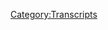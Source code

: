 {{DEFAULTSORT:
    #_TRANSCRIPT_0374:November 25, 2019
}}{{Transcript
    | title         = [[374: November 25, 2019]]
    | caption       = [https://knowledgefight.libsyn.com/knowledge-fight-november-25-2019 Listen to this episode on Libsyn]
    | episodeNumber = [[374: November 25, 2019|374]]
    | length        = 01:26:04
}}

{{MessageBox
    | header     = Warning: Bot Generated Content
    | text       = This transcript was automatically generated by transcription software and likely contains many mistakes and misattributions. Please check the audio for definitive quotes, attribution, and context.
    | image      = N3yvass4myg91.webp
    | imagewidth = 50px
    | id         = warning
}}

{{TranscriptBlock
    | name      = Unknown Speaker
    | timestamp = 00:00:00.000
    | text      = N-N-N-N-N-N-N-Knowledge Fight
}}

{{TranscriptBlock
    | name      = Unknown Speaker
    | timestamp = 00:00:12.880
    | text      = Dan and Jordan, I am sweating.
}}

{{TranscriptBlock
    | name      = Unknown Speaker
    | timestamp = 00:00:19.600
    | text      = Knowledgefight.com, it's time to pray.
}}

{{TranscriptBlock
    | name      = Unknown Speaker
    | timestamp = 00:00:21.399
    | text      = I have great respect for knowledgefight.
}}

{{TranscriptBlock
    | name      = Unknown Speaker
    | timestamp = 00:00:23.920
    | text      = Knowledgefight.
}}

{{TranscriptBlock
    | name      = Unknown Speaker
    | timestamp = 00:00:24.920
    | text      = I'm sick of them posing as if they're the good guys, saying we are the bad guys.
}}

{{TranscriptBlock
    | name      = Unknown Speaker
    | timestamp = 00:00:29.320
    | text      = Knowledgefight.
}}

{{TranscriptBlock
    | name      = Unknown Speaker
    | timestamp = 00:00:30.320
    | text      = Dan and Jordan.
}}

{{TranscriptBlock
    | name      = Unknown Speaker
    | timestamp = 00:00:31.320
    | text      = Knowledgefight.
}}

{{TranscriptBlock
    | name      = Unknown Speaker
    | timestamp = 00:00:32.320
    | text      = Riddler.
}}

{{TranscriptBlock
    | name      = Unknown Speaker
    | timestamp = 00:00:33.320
    | text      = Riddler.
}}

{{TranscriptBlock
    | name      = Unknown Speaker
    | timestamp = 00:00:34.320
    | text      = Riddler.
}}

{{TranscriptBlock
    | name      = Unknown Speaker
    | timestamp = 00:00:35.320
    | text      = Need.
}}

{{TranscriptBlock
    | name      = Unknown Speaker
    | timestamp = 00:00:36.320
    | text      = Need money.
}}

{{TranscriptBlock
    | name      = Unknown Speaker
    | timestamp = 00:00:37.320
    | text      = Riddler.
}}

{{TranscriptBlock
    | name      = Unknown Speaker
    | timestamp = 00:00:38.320
    | text      = Riddler.
}}

{{TranscriptBlock
    | name      = Unknown Speaker
    | timestamp = 00:00:39.320
    | text      = Riddler.
}}

{{TranscriptBlock
    | name      = Unknown Speaker
    | timestamp = 00:00:40.320
    | text      = Andy and Kansas.
}}

{{TranscriptBlock
    | name      = Unknown Speaker
    | timestamp = 00:00:41.320
    | text      = Andy and.
}}

{{TranscriptBlock
    | name      = Unknown Speaker
    | timestamp = 00:00:42.320
    | text      = Andy and.
}}

{{TranscriptBlock
    | name      = Unknown Speaker
    | timestamp = 00:00:43.320
    | text      = Stop it.
}}

{{TranscriptBlock
    | name      = Unknown Speaker
    | timestamp = 00:00:44.320
    | text      = Andy and.
}}

{{TranscriptBlock
    | name      = Unknown Speaker
    | timestamp = 00:00:45.320
    | text      = Andy and.
}}

{{TranscriptBlock
    | name      = Unknown Speaker
    | timestamp = 00:00:46.320
    | text      = Andy and.
}}

{{TranscriptBlock
    | name      = Unknown Speaker
    | timestamp = 00:00:47.320
    | text      = Andy and.
}}

{{TranscriptBlock
    | name      = Unknown Speaker
    | timestamp = 00:00:48.320
    | text      = It's time to pray.
}}

{{TranscriptBlock
    | name      = Unknown Speaker
    | timestamp = 00:00:49.320
    | text      = Andy and Kansas, you're on the air.
}}

{{TranscriptBlock
    | name      = Unknown Speaker
    | timestamp = 00:00:50.320
    | text      = Thanks for holding us.
}}

{{TranscriptBlock
    | name      = Unknown Speaker
    | timestamp = 00:00:51.320
    | text      = Hello Alex, I'm a first time caller.
}}

{{TranscriptBlock
    | name      = Unknown Speaker
    | timestamp = 00:00:52.320
    | text      = I'm a huge fan.
}}

{{TranscriptBlock
    | name      = Unknown Speaker
    | timestamp = 00:00:53.320
    | text      = I love your room.
}}

{{TranscriptBlock
    | name      = Unknown Speaker
    | timestamp = 00:00:54.320
    | text      = Knowledgefight.
}}

{{TranscriptBlock
    | name      = Unknown Speaker
    | timestamp = 00:00:55.320
    | text      = N-N-N-N-N-Knowledgefight.com.
}}

{{TranscriptBlock
    | name      = Unknown Speaker
    | timestamp = 00:00:56.320
    | text      = I love you.
}}

{{TranscriptBlock
    | name      = Unknown Speaker
    | timestamp = 00:00:59.320
    | text      = Hey everybody.
}}

{{TranscriptBlock
    | name      = Unknown Speaker
    | timestamp = 00:01:00.320
    | text      = Welcome back to Knowledgefight.
}}

{{TranscriptBlock
    | name      = Unknown Speaker
    | timestamp = 00:01:01.320
    | text      = I'm Dan.
}}

{{TranscriptBlock
    | name      = Unknown Speaker
    | timestamp = 00:01:02.320
    | text      = I'm Jordan.
}}

{{TranscriptBlock
    | name      = Unknown Speaker
    | timestamp = 00:01:03.320
    | text      = We're a couple dudes.
}}

{{TranscriptBlock
    | name      = Unknown Speaker
    | timestamp = 00:01:04.319
    | text      = I like to sit around, drink novelty beverages, and talk a little bit about Alex Jones.
}}

{{TranscriptBlock
    | name      = Unknown Speaker
    | timestamp = 00:01:06.000
    | text      = Indeed we are Dan.
}}

{{TranscriptBlock
    | name      = Unknown Speaker
    | timestamp = 00:01:07.599
    | text      = Jordan.
}}

{{TranscriptBlock
    | name      = Unknown Speaker
    | timestamp = 00:01:08.599
    | text      = Dan.
}}

{{TranscriptBlock
    | name      = Unknown Speaker
    | timestamp = 00:01:09.599
    | text      = Jordan.
}}

{{TranscriptBlock
    | name      = Unknown Speaker
    | timestamp = 00:01:10.599
    | text      = In honor of Turkey Day.
}}

{{TranscriptBlock
    | name      = Unknown Speaker
    | timestamp = 00:01:11.599
    | text      = Turkey.
}}

{{TranscriptBlock
    | name      = Unknown Speaker
    | timestamp = 00:01:12.599
    | text      = And the astonishing number of advice guides on how to handle your family.
}}

{{TranscriptBlock
    | name      = Unknown Speaker
    | timestamp = 00:01:18.159
    | text      = Yeah.
}}

{{TranscriptBlock
    | name      = Unknown Speaker
    | timestamp = 00:01:19.159
    | text      = Dan, have you ever had a huge argument at the Thanksgiving dinner table?
}}

{{TranscriptBlock
    | name      = Unknown Speaker
    | timestamp = 00:01:23.640
    | text      = Yeah, probably.
}}

{{TranscriptBlock
    | name      = Unknown Speaker
    | timestamp = 00:01:24.640
    | text      = Probably.
}}

{{TranscriptBlock
    | name      = Unknown Speaker
    | timestamp = 00:01:25.640
    | text      = Yeah, I don't know.
}}

{{TranscriptBlock
    | name      = Unknown Speaker
    | timestamp = 00:01:26.640
    | text      = I don't.
}}

{{TranscriptBlock
    | name      = Unknown Speaker
    | timestamp = 00:01:27.640
    | text      = Nothing that sticks out as an individual one?
}}

{{TranscriptBlock
    | name      = Unknown Speaker
    | timestamp = 00:01:29.760
    | text      = No, nothing notable.
}}

{{TranscriptBlock
    | name      = Unknown Speaker
    | timestamp = 00:01:30.760
    | text      = You and your parents mainly agree, right?
}}

{{TranscriptBlock
    | name      = Unknown Speaker
    | timestamp = 00:01:32.959
    | text      = On a lot of.
}}

{{TranscriptBlock
    | name      = Unknown Speaker
    | timestamp = 00:01:33.959
    | text      = Politics, yeah.
}}

{{TranscriptBlock
    | name      = Unknown Speaker
    | timestamp = 00:01:34.959
    | text      = A lot of politics, yeah.
}}

{{TranscriptBlock
    | name      = Unknown Speaker
    | timestamp = 00:01:35.959
    | text      = Yeah, yeah.
}}

{{TranscriptBlock
    | name      = Unknown Speaker
    | timestamp = 00:01:36.959
    | text      = Particularly, at least my parents and my brother and I are all pretty left leaning, so there's
}}

{{TranscriptBlock
    | name      = Unknown Speaker
    | timestamp = 00:01:42.040
    | text      = not too much concern about that.
}}

{{TranscriptBlock
    | name      = Unknown Speaker
    | timestamp = 00:01:43.640
    | text      = I guess my dad's parents, like my dad, he was a Mennonite preacher, and I get a real
}}

{{TranscriptBlock
    | name      = Unknown Speaker
    | timestamp = 00:01:48.079
    | text      = sense, even though he never really talked politics or anything, I get a sense that he's
}}

{{TranscriptBlock
    | name      = Unknown Speaker
    | timestamp = 00:01:51.599
    | text      = a bit to the right.
}}

{{TranscriptBlock
    | name      = Unknown Speaker
    | timestamp = 00:01:52.599
    | text      = Yeah.
}}

{{TranscriptBlock
    | name      = Unknown Speaker
    | timestamp = 00:01:53.599
    | text      = I have no idea though, really.
}}

{{TranscriptBlock
    | name      = Unknown Speaker
    | timestamp = 00:01:54.599
    | text      = Really?
}}

{{TranscriptBlock
    | name      = Unknown Speaker
    | timestamp = 00:01:55.599
    | text      = That's interesting.
}}

{{TranscriptBlock
    | name      = Unknown Speaker
    | timestamp = 00:01:56.599
    | text      = That's interesting.
}}

{{TranscriptBlock
    | name      = Unknown Speaker
    | timestamp = 00:01:57.599
    | text      = My mom's mom seemed pretty open and progressive growing up, but again, I never really had
}}

{{TranscriptBlock
    | name      = Unknown Speaker
    | timestamp = 00:02:02.439
    | text      = those conversations.
}}

{{TranscriptBlock
    | name      = Unknown Speaker
    | timestamp = 00:02:03.879
    | text      = That's fascinating.
}}

{{TranscriptBlock
    | name      = Unknown Speaker
    | timestamp = 00:02:05.519
    | text      = I feel like that's a fairly unique experience, right?
}}

{{TranscriptBlock
    | name      = Unknown Speaker
    | timestamp = 00:02:08.199
    | text      = Maybe.
}}

{{TranscriptBlock
    | name      = Unknown Speaker
    | timestamp = 00:02:09.199
    | text      = There's a little bit of a disconnect between a lot of the extended family and my family,
}}

{{TranscriptBlock
    | name      = Unknown Speaker
    | timestamp = 00:02:13.479
    | text      = I think.
}}

{{TranscriptBlock
    | name      = Unknown Speaker
    | timestamp = 00:02:14.639
    | text      = A lot of that had to do with, for a number of years growing up, we lived in Hawaii, and
}}

{{TranscriptBlock
    | name      = Unknown Speaker
    | timestamp = 00:02:19.159
    | text      = almost the entire family lives in California, so even seeing each other at all would involve
}}

{{TranscriptBlock
    | name      = Unknown Speaker
    | timestamp = 00:02:24.039
    | text      = a cross-ocean flight.
}}

{{TranscriptBlock
    | name      = Unknown Speaker
    | timestamp = 00:02:26.319
    | text      = Then after that, we lived in Missouri, and they all still live in California, and no
}}

{{TranscriptBlock
    | name      = Unknown Speaker
    | timestamp = 00:02:30.659
    | text      = one's going to come to Missouri if they live in California.
}}

{{TranscriptBlock
    | name      = Unknown Speaker
    | timestamp = 00:02:33.360
    | text      = Oh, come on.
}}

{{TranscriptBlock
    | name      = Unknown Speaker
    | timestamp = 00:02:34.360
    | text      = Of course you're going to take that flight out to Missouri.
}}

{{TranscriptBlock
    | name      = Unknown Speaker
    | timestamp = 00:02:36.680
    | text      = It's a very underappreciated state.
}}

{{TranscriptBlock
    | name      = Unknown Speaker
    | timestamp = 00:02:39.000
    | text      = Fly into St. Louis, rent a car, head on down.
}}

{{TranscriptBlock
    | name      = Unknown Speaker
    | timestamp = 00:02:42.460
    | text      = We would go visit the extended family during the summer, because my dad and my mom were
}}

{{TranscriptBlock
    | name      = Unknown Speaker
    | timestamp = 00:02:47.479
    | text      = both teachers.
}}

{{TranscriptBlock
    | name      = Unknown Speaker
    | timestamp = 00:02:49.439
    | text      = There was a summer break, and we would take a road trip across the country to go visit
}}

{{TranscriptBlock
    | name      = Unknown Speaker
    | timestamp = 00:02:53.520
    | text      = the family, generally, during that time.
}}

{{TranscriptBlock
    | name      = Unknown Speaker
    | timestamp = 00:02:57.680
    | text      = These family Thanksgivings and Christmases weren't necessarily super common.
}}

{{TranscriptBlock
    | name      = Unknown Speaker
    | timestamp = 00:03:03.479
    | text      = They would be more like phone calls on Christmas or Thanksgiving.
}}

{{TranscriptBlock
    | name      = Unknown Speaker
    | timestamp = 00:03:07.280
    | text      = The days themselves were non-specific in terms of family kind of shit right there.
}}

{{TranscriptBlock
    | name      = Unknown Speaker
    | timestamp = 00:03:12.479
    | text      = It's whenever you would meet, when you get...
}}

{{TranscriptBlock
    | name      = Unknown Speaker
    | timestamp = 00:03:13.479
    | text      = Yeah, when we would visit in person, and then those conversations just never seemed to end
}}

{{TranscriptBlock
    | name      = Unknown Speaker
    | timestamp = 00:03:17.960
    | text      = up coming up.
}}

{{TranscriptBlock
    | name      = Unknown Speaker
    | timestamp = 00:03:18.960
    | text      = A lot of it was more religious in nature with my dad's side of the family, and then with
}}

{{TranscriptBlock
    | name      = Unknown Speaker
    | timestamp = 00:03:23.800
    | text      = my mom's side, I don't know, I was just like, eh, I don't know.
}}

{{TranscriptBlock
    | name      = Unknown Speaker
    | timestamp = 00:03:27.800
    | text      = I like that.
}}

{{TranscriptBlock
    | name      = Unknown Speaker
    | timestamp = 00:03:28.800
    | text      = Yeah, it was all right.
}}

{{TranscriptBlock
    | name      = Unknown Speaker
    | timestamp = 00:03:29.800
    | text      = I like that.
}}

{{TranscriptBlock
    | name      = Unknown Speaker
    | timestamp = 00:03:30.800
    | text      = Yeah, I don't know.
}}

{{TranscriptBlock
    | name      = Unknown Speaker
    | timestamp = 00:03:31.800
    | text      = I assume you have a lot of more experience with that.
}}

{{TranscriptBlock
    | name      = Unknown Speaker
    | timestamp = 00:03:34.199
    | text      = Yeah, yeah, yeah, yeah.
}}

{{TranscriptBlock
    | name      = Unknown Speaker
    | timestamp = 00:03:35.199
    | text      = I am beset on all sides.
}}

{{TranscriptBlock
    | name      = Unknown Speaker
    | timestamp = 00:03:38.319
    | text      = You're surrounded.
}}

{{TranscriptBlock
    | name      = Unknown Speaker
    | timestamp = 00:03:39.319
    | text      = Yeah.
}}

{{TranscriptBlock
    | name      = Unknown Speaker
    | timestamp = 00:03:40.319
    | text      = Good luck with that.
}}

{{TranscriptBlock
    | name      = Unknown Speaker
    | timestamp = 00:03:41.319
    | text      = Thanks, Dan.
}}

{{TranscriptBlock
    | name      = Unknown Speaker
    | timestamp = 00:03:42.319
    | text      = I've got it down to a two-hour science.
}}

{{TranscriptBlock
    | name      = Unknown Speaker
    | timestamp = 00:03:44.120
    | text      = I will have a turkey sandwich on Thursday and June, none of that, might make a phone
}}

{{TranscriptBlock
    | name      = Unknown Speaker
    | timestamp = 00:03:49.639
    | text      = call.
}}

{{TranscriptBlock
    | name      = Unknown Speaker
    | timestamp = 00:03:50.639
    | text      = We'll bring some back for you.
}}

{{TranscriptBlock
    | name      = Unknown Speaker
    | timestamp = 00:03:51.639
    | text      = It's very nice of you.
}}

{{TranscriptBlock
    | name      = Unknown Speaker
    | timestamp = 00:03:52.639
    | text      = Yeah.
}}

{{TranscriptBlock
    | name      = Unknown Speaker
    | timestamp = 00:03:53.639
    | text      = So Jordan, this podcast, I don't know too much about Thanksgiving fights over politics,
}}

{{TranscriptBlock
    | name      = Unknown Speaker
    | timestamp = 00:03:57.120
    | text      = but I do know a lot about Alex Jones.
}}

{{TranscriptBlock
    | name      = Unknown Speaker
    | timestamp = 00:03:58.639
    | text      = And I know a hell of a lot about one and not much about the other.
}}

{{TranscriptBlock
    | name      = Unknown Speaker
    | timestamp = 00:04:02.020
    | text      = That's this podcast.
}}

{{TranscriptBlock
    | name      = Unknown Speaker
    | timestamp = 00:04:03.020
    | text      = Indeed.
}}

{{TranscriptBlock
    | name      = Unknown Speaker
    | timestamp = 00:04:04.020
    | text      = That's what it's about.
}}

{{TranscriptBlock
    | name      = Unknown Speaker
    | timestamp = 00:04:05.020
    | text      = So Jordan, today what we're doing is we are in the present day.
}}

{{TranscriptBlock
    | name      = Unknown Speaker
    | timestamp = 00:04:06.360
    | text      = We're going to be taking a look at November 25th, 2019, which is...
}}

{{TranscriptBlock
    | name      = Unknown Speaker
    | timestamp = 00:04:10.759
    | text      = Christmas?
}}

{{TranscriptBlock
    | name      = Unknown Speaker
    | timestamp = 00:04:11.759
    | text      = Yes.
}}

{{TranscriptBlock
    | name      = Unknown Speaker
    | timestamp = 00:04:12.759
    | text      = That's correct.
}}

{{TranscriptBlock
    | name      = Unknown Speaker
    | timestamp = 00:04:13.759
    | text      = Yeah.
}}

{{TranscriptBlock
    | name      = Unknown Speaker
    | timestamp = 00:04:14.759
    | text      = Okay.
}}

{{TranscriptBlock
    | name      = Unknown Speaker
    | timestamp = 00:04:15.759
    | text      = No, it's Tuesday.
}}

{{TranscriptBlock
    | name      = Unknown Speaker
    | timestamp = 00:04:16.759
    | text      = No, Monday this week.
}}

{{TranscriptBlock
    | name      = Unknown Speaker
    | timestamp = 00:04:17.759
    | text      = Yeah.
}}

{{TranscriptBlock
    | name      = Unknown Speaker
    | timestamp = 00:04:18.759
    | text      = Yeah.
}}

{{TranscriptBlock
    | name      = Unknown Speaker
    | timestamp = 00:04:19.759
    | text      = Yeah.
}}

{{TranscriptBlock
    | name      = Unknown Speaker
    | timestamp = 00:04:20.759
    | text      = My day is mixed up.
}}

{{TranscriptBlock
    | name      = Unknown Speaker
    | timestamp = 00:04:21.759
    | text      = And this is an interesting episode.
}}

{{TranscriptBlock
    | name      = Unknown Speaker
    | timestamp = 00:04:22.759
    | text      = There's a lot that I found very disturbing on this show.
}}

{{TranscriptBlock
    | name      = Unknown Speaker
    | timestamp = 00:04:25.040
    | text      = There's nothing about news.
}}

{{TranscriptBlock
    | name      = Unknown Speaker
    | timestamp = 00:04:26.720
    | text      = Thanksgiving or news or...
}}

{{TranscriptBlock
    | name      = Unknown Speaker
    | timestamp = 00:04:28.660
    | text      = There's a slight mention of Thanksgiving.
}}

{{TranscriptBlock
    | name      = Unknown Speaker
    | timestamp = 00:04:30.240
    | text      = Well, it's a family show, of course.
}}

{{TranscriptBlock
    | name      = Unknown Speaker
    | timestamp = 00:04:32.399
    | text      = There's nothing really about news.
}}

{{TranscriptBlock
    | name      = Unknown Speaker
    | timestamp = 00:04:34.439
    | text      = Alex is singularly obsessed with one thing and it gets very, very out of control.
}}

{{TranscriptBlock
    | name      = Unknown Speaker
    | timestamp = 00:04:39.959
    | text      = Okay.
}}

{{TranscriptBlock
    | name      = Unknown Speaker
    | timestamp = 00:04:40.959
    | text      = And we'll get to that here in a moment.
}}

{{TranscriptBlock
    | name      = Unknown Speaker
    | timestamp = 00:04:42.000
    | text      = But before we do, got to take a moment to say thank you to some folks who have signed
}}

{{TranscriptBlock
    | name      = Unknown Speaker
    | timestamp = 00:04:44.699
    | text      = up and are supporting the show.
}}

{{TranscriptBlock
    | name      = Unknown Speaker
    | timestamp = 00:04:46.120
    | text      = So first of all, Mike, thank you so much.
}}

{{TranscriptBlock
    | name      = Unknown Speaker
    | timestamp = 00:04:48.000
    | text      = You are now a policy wonk.
}}

{{TranscriptBlock
    | name      = Unknown Speaker
    | timestamp = 00:04:49.240
    | text      = I'm a policy wonk.
}}

{{TranscriptBlock
    | name      = Unknown Speaker
    | timestamp = 00:04:50.240
    | text      = Thank you, Mike.
}}

{{TranscriptBlock
    | name      = Unknown Speaker
    | timestamp = 00:04:51.240
    | text      = Next, JD.
}}

{{TranscriptBlock
    | name      = Unknown Speaker
    | timestamp = 00:04:52.240
    | text      = Thank you so much.
}}

{{TranscriptBlock
    | name      = Unknown Speaker
    | timestamp = 00:04:53.240
    | text      = You are now a policy wonk.
}}

{{TranscriptBlock
    | name      = Unknown Speaker
    | timestamp = 00:04:54.240
    | text      = I'm a policy wonk.
}}

{{TranscriptBlock
    | name      = Unknown Speaker
    | timestamp = 00:04:55.240
    | text      = Thank you, JD.
}}

{{TranscriptBlock
    | name      = Unknown Speaker
    | timestamp = 00:04:56.240
    | text      = Short for Jermaine Dupree.
}}

{{TranscriptBlock
    | name      = Unknown Speaker
    | timestamp = 00:04:58.240
    | text      = I thought it was the ghost of the brilliant producer, Jay Dizzle.
}}

{{TranscriptBlock
    | name      = Unknown Speaker
    | timestamp = 00:05:02.079
    | text      = Oh, okay.
}}

{{TranscriptBlock
    | name      = Unknown Speaker
    | timestamp = 00:05:03.079
    | text      = Or JD Riznar.
}}

{{TranscriptBlock
    | name      = Unknown Speaker
    | timestamp = 00:05:04.079
    | text      = Could be.
}}

{{TranscriptBlock
    | name      = Unknown Speaker
    | timestamp = 00:05:05.079
    | text      = From Yacht Rock.
}}

{{TranscriptBlock
    | name      = Unknown Speaker
    | timestamp = 00:05:06.079
    | text      = Could be.
}}

{{TranscriptBlock
    | name      = Unknown Speaker
    | timestamp = 00:05:07.079
    | text      = None of those people.
}}

{{TranscriptBlock
    | name      = Unknown Speaker
    | timestamp = 00:05:08.079
    | text      = No, probably not.
}}

{{TranscriptBlock
    | name      = Unknown Speaker
    | timestamp = 00:05:09.079
    | text      = Probably a very cool wonk.
}}

{{TranscriptBlock
    | name      = Unknown Speaker
    | timestamp = 00:05:10.079
    | text      = Appreciate it.
}}

{{TranscriptBlock
    | name      = Unknown Speaker
    | timestamp = 00:05:11.079
    | text      = Next, Hank.
}}

{{TranscriptBlock
    | name      = Unknown Speaker
    | timestamp = 00:05:12.079
    | text      = Thank you so much.
}}

{{TranscriptBlock
    | name      = Unknown Speaker
    | timestamp = 00:05:13.079
    | text      = You're now policy wonk.
}}

{{TranscriptBlock
    | name      = Unknown Speaker
    | timestamp = 00:05:14.079
    | text      = I'm a policy wonk.
}}

{{TranscriptBlock
    | name      = Unknown Speaker
    | timestamp = 00:05:15.079
    | text      = Thanks, Hank.
}}

{{TranscriptBlock
    | name      = Unknown Speaker
    | timestamp = 00:05:16.079
    | text      = Next, Lisa.
}}

{{TranscriptBlock
    | name      = Unknown Speaker
    | timestamp = 00:05:17.079
    | text      = Thank you so much.
}}

{{TranscriptBlock
    | name      = Unknown Speaker
    | timestamp = 00:05:18.079
    | text      = You're now a policy wonk.
}}

{{TranscriptBlock
    | name      = Unknown Speaker
    | timestamp = 00:05:19.079
    | text      = I'm a policy wonk.
}}

{{TranscriptBlock
    | name      = Unknown Speaker
    | timestamp = 00:05:20.079
    | text      = Thank you, Lisa.
}}

{{TranscriptBlock
    | name      = Unknown Speaker
    | timestamp = 00:05:21.079
    | text      = Thank you.
}}

{{TranscriptBlock
    | name      = Unknown Speaker
    | timestamp = 00:05:22.079
    | text      = Next, Aaron.
}}

{{TranscriptBlock
    | name      = Unknown Speaker
    | timestamp = 00:05:23.079
    | text      = Thank you so much.
}}

{{TranscriptBlock
    | name      = Unknown Speaker
    | timestamp = 00:05:24.079
    | text      = You are now a policy wonk.
}}

{{TranscriptBlock
    | name      = Unknown Speaker
    | timestamp = 00:05:25.079
    | text      = I'm a policy wonk.
}}

{{TranscriptBlock
    | name      = Unknown Speaker
    | timestamp = 00:05:26.079
    | text      = Thanks, Aaron.
}}

{{TranscriptBlock
    | name      = Unknown Speaker
    | timestamp = 00:05:27.079
    | text      = Thank you so much.
}}

{{TranscriptBlock
    | name      = Unknown Speaker
    | timestamp = 00:05:28.079
    | text      = And then finally, I'd like to say thank you to a couple of people who signed up on an
}}

{{TranscriptBlock
    | name      = Unknown Speaker
    | timestamp = 00:05:29.079
    | text      = elevated level.
}}

{{TranscriptBlock
    | name      = Unknown Speaker
    | timestamp = 00:05:30.079
    | text      = We appreciate that very much.
}}

{{TranscriptBlock
    | name      = Unknown Speaker
    | timestamp = 00:05:31.079
    | text      = So first, Travis.
}}

{{TranscriptBlock
    | name      = Unknown Speaker
    | timestamp = 00:05:32.079
    | text      = Thank you so much.
}}

{{TranscriptBlock
    | name      = Unknown Speaker
    | timestamp = 00:05:33.079
    | text      = You are now a technocrat.
}}

{{TranscriptBlock
    | name      = Unknown Speaker
    | timestamp = 00:05:34.079
    | text      = And Sarah.
}}

{{TranscriptBlock
    | name      = Unknown Speaker
    | timestamp = 00:05:35.079
    | text      = Thank you so much.
}}

{{TranscriptBlock
    | name      = Unknown Speaker
    | timestamp = 00:05:36.079
    | text      = You are now a technocrat.
}}

{{TranscriptBlock
    | name      = Unknown Speaker
    | timestamp = 00:05:37.079
    | text      = I'm a policy wonk.
}}

{{TranscriptBlock
    | name      = Unknown Speaker
    | timestamp = 00:05:38.079
    | text      = Crikey, mate.
}}

{{TranscriptBlock
    | name      = Unknown Speaker
    | timestamp = 00:05:39.079
    | text      = Fantastic have yourself a brew. How's your 401k doing, bro? We got to go full tilt boogie on this Watson all right
}}

{{TranscriptBlock
    | name      = Unknown Speaker
    | timestamp = 00:05:44.920
    | text      = Let's just get down to business. We ain't making that money off that heroin
}}

{{TranscriptBlock
    | name      = Unknown Speaker
    | timestamp = 00:05:48.160
    | text      = Why are you pimps so good my neck is freakishly large I declare
}}

{{TranscriptBlock
    | name      = Unknown Speaker
    | timestamp = 00:05:53.160
    | text      = Info war on you. Thank you so much Travis and Sarah
}}

{{TranscriptBlock
    | name      = Unknown Speaker
    | timestamp = 00:05:56.500
    | text      = Yes, thank you very much Sarah and Travis if you're out there listening you think hey, I enjoy this show
}}

{{TranscriptBlock
    | name      = Unknown Speaker
    | timestamp = 00:06:01.240
    | text      = I'd like to support these guys do you can do that by going to our website knowledge fight calm clicking the button that says support
}}

{{TranscriptBlock
    | name      = Unknown Speaker
    | timestamp = 00:06:05.839
    | text      = Sure, we would appreciate it. It would be lovely and before we get down to business business just a little programming note
}}

{{TranscriptBlock
    | name      = Unknown Speaker
    | timestamp = 00:06:11.319
    | text      = We are not going to have an episode on Friday
}}

{{TranscriptBlock
    | name      = Unknown Speaker
    | timestamp = 00:06:13.120
    | text      = We're going to take the end of this week off due to you having a holiday all day for a day. Yeah
}}

{{TranscriptBlock
    | name      = Unknown Speaker
    | timestamp = 00:06:19.360
    | text      = It's tough when you know you got to go you do these the family Thanksgiving, and you know that's on a Thursday
}}

{{TranscriptBlock
    | name      = Unknown Speaker
    | timestamp = 00:06:25.480
    | text      = We generally record on Thursdays, so you know, but we'll be back on Monday
}}

{{TranscriptBlock
    | name      = Unknown Speaker
    | timestamp = 00:06:29.759
    | text      = So don't get too alarmed if there's not episode on Friday
}}

{{TranscriptBlock
    | name      = Unknown Speaker
    | timestamp = 00:06:34.079
    | text      = Yeah, just don't just if you're listening to this right now pause it and then whenever your family starts talking on Thanksgiving
}}

{{TranscriptBlock
    | name      = Unknown Speaker
    | timestamp = 00:06:39.920
    | text      = Just pop those earbuds in and you can hear us scream about nonsense sure so we start here on the 25th
}}

{{TranscriptBlock
    | name      = Unknown Speaker
    | timestamp = 00:06:45.800
    | text      = They and Alex does have a tiny thing to say about Thanksgiving
}}

{{TranscriptBlock
    | name      = Unknown Speaker
    | timestamp = 00:06:49.639
    | text      = But this is the only thing he has to say about it well as we could predict
}}

{{TranscriptBlock
    | name      = Unknown Speaker
    | timestamp = 00:06:54.480
    | text      = There is a full-on assault on Thanksgiving and any other pro-america pro-western
}}

{{TranscriptBlock
    | name      = Unknown Speaker
    | timestamp = 00:07:00.319
    | text      = Holiday, I'm gonna look at some of the real history of Thanksgiving coming up later in the hour today
}}

{{TranscriptBlock
    | name      = Unknown Speaker
    | timestamp = 00:07:07.199
    | text      = He does not oh, no. I don't even want to imagine what his quote real history of Thanksgiving is yeah
}}

{{TranscriptBlock
    | name      = Unknown Speaker
    | timestamp = 00:07:13.839
    | text      = I'm sure it'd be a little bit stilted
}}

{{TranscriptBlock
    | name      = Unknown Speaker
    | timestamp = 00:07:16.160
    | text      = I was I heard that and I was like well here we go in researching the pilgrims
}}

{{TranscriptBlock
    | name      = Unknown Speaker
    | timestamp = 00:07:21.579
    | text      = Yeah, yeah, yeah. None of that ends up being relevant at all. Of course not.
}}

{{TranscriptBlock
    | name      = Unknown Speaker
    | timestamp = 00:07:26.860
    | text      = It's Alex is completely obsessed with something else on this episode
}}

{{TranscriptBlock
    | name      = Unknown Speaker
    | timestamp = 00:07:30.939
    | text      = He doesn't get to it immediately because there is a Native Americans gave themselves smallpox
}}

{{TranscriptBlock
    | name      = Unknown Speaker
    | timestamp = 00:07:35.420
    | text      = He probably does believe that there is a story out of the UK that Alex believes is evidence that the demon cult of
}}

{{TranscriptBlock
    | name      = Unknown Speaker
    | timestamp = 00:07:42.980
    | text      = pedophile globalists that is in charge of the world is starting to lose control and because they're losing control they have to
}}

{{TranscriptBlock
    | name      = Unknown Speaker
    | timestamp = 00:07:49.220
    | text      = Crack down on language. All right. All right. And so this story out of the UK is evidence of that and that's why they're now
}}

{{TranscriptBlock
    | name      = Unknown Speaker
    | timestamp = 00:07:56.660
    | text      = waging absolute
}}

{{TranscriptBlock
    | name      = Unknown Speaker
    | timestamp = 00:08:00.220
    | text      = Complete war at levels never before seen on
}}

{{TranscriptBlock
    | name      = Unknown Speaker
    | timestamp = 00:08:05.779
    | text      = Language and that's why national television the censor board in the UK
}}

{{TranscriptBlock
    | name      = Unknown Speaker
    | timestamp = 00:08:10.579
    | text      = That's the model for the US is now saying they're outlawing the word uppity
}}

{{TranscriptBlock
    | name      = Unknown Speaker
    | timestamp = 00:08:14.800
    | text      = because somebody thinks it was once used in connotation to black people so
}}

{{TranscriptBlock
    | name      = Unknown Speaker
    | timestamp = 00:08:23.199
    | text      = That's the level of the control and I would expect the ADL to call for anyone that
}}

{{TranscriptBlock
    | name      = Unknown Speaker
    | timestamp = 00:08:27.800
    | text      = Uses the word uppity to be arrested. They always follow suit because it's about a
}}

{{TranscriptBlock
    | name      = Unknown Speaker
    | timestamp = 00:08:32.919
    | text      = hysterical total and complete out-of-control
}}

{{TranscriptBlock
    | name      = Unknown Speaker
    | timestamp = 00:08:37.360
    | text      = power grab all right, okay, so can I
}}

{{TranscriptBlock
    | name      = Unknown Speaker
    | timestamp = 00:08:41.379
    | text      = Propose that we only talk about Thanksgiving and I assume that he never speaks of this again, right?
}}

{{TranscriptBlock
    | name      = Unknown Speaker
    | timestamp = 00:08:49.500
    | text      = He doesn't speak of Thanksgiving again. No, but he speaks of the
}}

{{TranscriptBlock
    | name      = Unknown Speaker
    | timestamp = 00:08:53.419
    | text      = Not this so much. This is just sort of a little bit of a
}}

{{TranscriptBlock
    | name      = Unknown Speaker
    | timestamp = 00:08:57.340
    | text      = Transitional. Yeah. Yeah a moose boosh is a great way. Gotcha. Gotcha
}}

{{TranscriptBlock
    | name      = Unknown Speaker
    | timestamp = 00:09:03.220
    | text      = Yeah
}}

{{TranscriptBlock
    | name      = Unknown Speaker
    | timestamp = 00:09:05.220
    | text      = Specific yet. Mm-hmm. So this situation here that he's talking about is about a guy named Iman Holmes who?
}}

{{TranscriptBlock
    | name      = Unknown Speaker
    | timestamp = 00:09:11.980
    | text      = who's appearing on the show in the UK called this morning and
}}

{{TranscriptBlock
    | name      = Unknown Speaker
    | timestamp = 00:09:15.820
    | text      = He described Meghan Markle's attitude when she didn't want people taking tons of pictures of her at Wimbledon as uppity
}}

{{TranscriptBlock
    | name      = Unknown Speaker
    | timestamp = 00:09:22.019
    | text      = Oh, that's racist as fuck
}}

{{TranscriptBlock
    | name      = Unknown Speaker
    | timestamp = 00:09:23.500
    | text      = See that naturally does have connotations since the term has been historically used to describe non-white people
}}

{{TranscriptBlock
    | name      = Unknown Speaker
    | timestamp = 00:09:29.220
    | text      = Particularly black people in America who didn't know their place in society and dared to act like equals
}}

{{TranscriptBlock
    | name      = Unknown Speaker
    | timestamp = 00:09:34.919
    | text      = It's the only way that that word can be used not necessarily there are other connotations of it
}}

{{TranscriptBlock
    | name      = Unknown Speaker
    | timestamp = 00:09:40.220
    | text      = But it has largely taken on that connotation, right?
}}

{{TranscriptBlock
    | name      = Unknown Speaker
    | timestamp = 00:09:43.379
    | text      = It's very possible that Holmes himself was unaware of that historical use of the term
}}

{{TranscriptBlock
    | name      = Unknown Speaker
    | timestamp = 00:09:48.059
    | text      = Particularly when it's being used to describe a non-white person behaving in ways that you have a problem with
}}

{{TranscriptBlock
    | name      = Unknown Speaker
    | timestamp = 00:09:52.820
    | text      = But the message is the same regardless whether or not he intended it to be that way
}}

{{TranscriptBlock
    | name      = Unknown Speaker
    | timestamp = 00:09:57.820
    | text      = It began being reported that Holmes had been reprimanded which the network
}}

{{TranscriptBlock
    | name      = Unknown Speaker
    | timestamp = 00:10:01.740
    | text      = ITV denied and then you know it started to be
}}

{{TranscriptBlock
    | name      = Unknown Speaker
    | timestamp = 00:10:06.120
    | text      = Reported as the word uppity had been banned from ITV
}}

{{TranscriptBlock
    | name      = Unknown Speaker
    | timestamp = 00:10:10.019
    | text      = immediately the right-wing media went into active mode because this was a fringe case where
}}

{{TranscriptBlock
    | name      = Unknown Speaker
    | timestamp = 00:10:14.700
    | text      = Potential racism needed their help and they can't resist that brand of free speech issue
}}

{{TranscriptBlock
    | name      = Unknown Speaker
    | timestamp = 00:10:19.419
    | text      = In fact, it seems like that's the only kind that really seems to matter all that much
}}

{{TranscriptBlock
    | name      = Unknown Speaker
    | timestamp = 00:10:23.419
    | text      = Really get a well
}}

{{TranscriptBlock
    | name      = Unknown Speaker
    | timestamp = 00:10:25.080
    | text      = I mean you could you could almost use a certain word to describe the way that they
}}

{{TranscriptBlock
    | name      = Unknown Speaker
    | timestamp = 00:10:28.860
    | text      = Treat this issue. It seems to be like that is the world of free speech that they are
}}

{{TranscriptBlock
    | name      = Unknown Speaker
    | timestamp = 00:10:34.580
    | text      = Only uniquely interested in one thing that places like zero hedge made a very serious point in stressing
}}

{{TranscriptBlock
    | name      = Unknown Speaker
    | timestamp = 00:10:41.179
    | text      = Is that only one person complained and it led to the banning of a word that's PC culture run amok Jordan
}}

{{TranscriptBlock
    | name      = Unknown Speaker
    | timestamp = 00:10:47.799
    | text      = I noticed the same over emphasis of the one complaint issue in the coverage of the story in RT
}}

{{TranscriptBlock
    | name      = Unknown Speaker
    | timestamp = 00:10:53.620
    | text      = But in other articles about this that wasn't the focus like in the Express the Metro and the Sun all the stories seem to imply
}}

{{TranscriptBlock
    | name      = Unknown Speaker
    | timestamp = 00:11:01.259
    | text      = That there was only one complaint to the broadcast regulatory organization Ofcom
}}

{{TranscriptBlock
    | name      = Unknown Speaker
    | timestamp = 00:11:06.059
    | text      = But that detail isn't used to minimize the complaint where it is in these other spheres
}}

{{TranscriptBlock
    | name      = Unknown Speaker
    | timestamp = 00:11:10.779
    | text      = It's used to drive it even further as like no
}}

{{TranscriptBlock
    | name      = Unknown Speaker
    | timestamp = 00:11:14.399
    | text      = It should have to be a thousand people who complain before they get bothered by it. Is that what they're doing?
}}

{{TranscriptBlock
    | name      = Unknown Speaker
    | timestamp = 00:11:19.059
    | text      = I guess I don't know. They're just trying to say like August is one person was butthurt about this and it's nonsense
}}

{{TranscriptBlock
    | name      = Unknown Speaker
    | timestamp = 00:11:26.059
    | text      = It's entirely possible that there were other complaints to the network
}}

{{TranscriptBlock
    | name      = Unknown Speaker
    | timestamp = 00:11:29.179
    | text      = But this one to Ofcom is the one that prompted a reaction
}}

{{TranscriptBlock
    | name      = Unknown Speaker
    | timestamp = 00:11:32.220
    | text      = Also, it's possible that only one person followed through with the filing of a formal complaint
}}

{{TranscriptBlock
    | name      = Unknown Speaker
    | timestamp = 00:11:37.179
    | text      = Even if that's the case that doesn't have anything to do with whether or not the single complaint is valid in this instance
}}

{{TranscriptBlock
    | name      = Unknown Speaker
    | timestamp = 00:11:43.340
    | text      = If there's one person complaining that one person is absolutely correct. The term uppity does have racist connotations
}}

{{TranscriptBlock
    | name      = Unknown Speaker
    | timestamp = 00:11:50.500
    | text      = Specifically in the way that Holmes was using it as far as I can tell Holmes doesn't seem to have a history of racially inflammatory
}}

{{TranscriptBlock
    | name      = Unknown Speaker
    | timestamp = 00:11:56.899
    | text      = Commentary so it's entirely possible that he didn't mean this in the way that it came off sounding and that's probably why he didn't get
}}

{{TranscriptBlock
    | name      = Unknown Speaker
    | timestamp = 00:12:04.259
    | text      = in trouble for the comments
}}

{{TranscriptBlock
    | name      = Unknown Speaker
    | timestamp = 00:12:05.379
    | text      = The context was just explained to him so that he could choose better words in the future
}}

{{TranscriptBlock
    | name      = Unknown Speaker
    | timestamp = 00:12:09.980
    | text      = Yeah, and the word wasn't banned from ITV a representative for the network was very clear telling the Express quote
}}

{{TranscriptBlock
    | name      = Unknown Speaker
    | timestamp = 00:12:16.340
    | text      = It is incorrect to state that this is an ITV ban on the word uppity
}}

{{TranscriptBlock
    | name      = Unknown Speaker
    | timestamp = 00:12:20.379
    | text      = There's no such ban on the word uppity per se rather care will be taken regarding the context of its use
}}

{{TranscriptBlock
    | name      = Unknown Speaker
    | timestamp = 00:12:26.980
    | text      = This is a situation where things played out pretty much exactly how they should have a guy on TV said something that he didn't realize
}}

{{TranscriptBlock
    | name      = Unknown Speaker
    | timestamp = 00:12:33.659
    | text      = Was kind of racist someone pointed out that what he said was kind of racist and the response was oh good point
}}

{{TranscriptBlock
    | name      = Unknown Speaker
    | timestamp = 00:12:38.620
    | text      = Let's try to be more careful about how we say things in the future and the right-wing in the United States
}}

{{TranscriptBlock
    | name      = Unknown Speaker
    | timestamp = 00:12:42.940
    | text      = Apparently can't stand that to the point where they have to manufacture narratives about banned words and shit
}}

{{TranscriptBlock
    | name      = Unknown Speaker
    | timestamp = 00:12:48.899
    | text      = Alex's version is even crazier. He's saying that the word is being outlawed as if to say you're gonna go to jail for saying
}}

{{TranscriptBlock
    | name      = Unknown Speaker
    | timestamp = 00:12:54.779
    | text      = Oh, yeah, absolutely
}}

{{TranscriptBlock
    | name      = Unknown Speaker
    | timestamp = 00:12:55.500
    | text      = It's really kind of pathetic this desperation to cling to and defend these remnants of a racist past while pretending
}}

{{TranscriptBlock
    | name      = Unknown Speaker
    | timestamp = 00:13:02.299
    | text      = It's all just about free speech. Yeah, no kids is crazy
}}

{{TranscriptBlock
    | name      = Unknown Speaker
    | timestamp = 00:13:04.720
    | text      = This is nonsense, man. Like the details of the story aren't real and they have to go like the thing is it's just any
}}

{{TranscriptBlock
    | name      = Unknown Speaker
    | timestamp = 00:13:12.960
    | text      = Anything any small thing that they can find they will attack on that
}}

{{TranscriptBlock
    | name      = Unknown Speaker
    | timestamp = 00:13:17.240
    | text      = Just like my theory on that is that if they attack on those like edge edge racism
}}

{{TranscriptBlock
    | name      = Unknown Speaker
    | timestamp = 00:13:25.919
    | text      = Situations then you then we're all over here looking at these edge bullshit's going like no
}}

{{TranscriptBlock
    | name      = Unknown Speaker
    | timestamp = 00:13:31.720
    | text      = You can't it's not that you can't say the word. It's that you know
}}

{{TranscriptBlock
    | name      = Unknown Speaker
    | timestamp = 00:13:35.279
    | text      = Like it's always been used in this certain way and that's why we're we're just very careful about the context of this word
}}

{{TranscriptBlock
    | name      = Unknown Speaker
    | timestamp = 00:13:41.080
    | text      = I and they turn that into fucking ape shit
}}

{{TranscriptBlock
    | name      = Unknown Speaker
    | timestamp = 00:13:44.159
    | text      = And then we still can't get back to like the mortality rate for black people is 10 million times worse
}}

{{TranscriptBlock
    | name      = Unknown Speaker
    | timestamp = 00:13:49.360
    | text      = You know like I think there I think it's an issue more of like that's the only battle they can fight
}}

{{TranscriptBlock
    | name      = Unknown Speaker
    | timestamp = 00:13:54.799
    | text      = Like they can't really fight some of the other right on edge related cases
}}

{{TranscriptBlock
    | name      = Unknown Speaker
    | timestamp = 00:13:59.799
    | text      = You know, let's put refugees in cages now. Hold on. This is a First Amendment issue
}}

{{TranscriptBlock
    | name      = Unknown Speaker
    | timestamp = 00:14:05.159
    | text      = Yeah, so that's that's something that I think is interesting and it put this this episode into a sort of like I see where
}}

{{TranscriptBlock
    | name      = Unknown Speaker
    | timestamp = 00:14:12.200
    | text      = Alex's headspace is here and it got where it gets so much worse is we now get to what Alex takes most of this episode
}}

{{TranscriptBlock
    | name      = Unknown Speaker
    | timestamp = 00:14:20.240
    | text      = Responding to okay, and it's I don't know how to tell you this, but it's Borat
}}

{{TranscriptBlock
    | name      = Unknown Speaker
    | timestamp = 00:14:26.159
    | text      = When I witness the speech given at the sorry what else national
}}

{{TranscriptBlock
    | name      = Unknown Speaker
    | timestamp = 00:14:31.559
    | text      = summit
}}

{{TranscriptBlock
    | name      = Unknown Speaker
    | timestamp = 00:14:32.799
    | text      = By Sasha Baron Cohen. I knew that every bit of it was written by the deep state
}}

{{TranscriptBlock
    | name      = Unknown Speaker
    | timestamp = 00:14:39.799
    | text      = Sure, I sure the very sinister forces behind the ADL
}}

{{TranscriptBlock
    | name      = Unknown Speaker
    | timestamp = 00:14:44.200
    | text      = Oh, oh, he called for the arrest of the big tech six
}}

{{TranscriptBlock
    | name      = Unknown Speaker
    | timestamp = 00:14:49.480
    | text      = starting with Mark Zuckerberg
}}

{{TranscriptBlock
    | name      = Unknown Speaker
    | timestamp = 00:14:52.039
    | text      = and his execution
}}

{{TranscriptBlock
    | name      = Unknown Speaker
    | timestamp = 00:14:54.039
    | text      = Whoa
}}

{{TranscriptBlock
    | name      = Unknown Speaker
    | timestamp = 00:14:56.600
    | text      = He needs to be punished accordingly for war crimes, which is execution
}}

{{TranscriptBlock
    | name      = Unknown Speaker
    | timestamp = 00:15:05.080
    | text      = Or no consequences that the attempted silencing of Alex Jones
}}

{{TranscriptBlock
    | name      = Unknown Speaker
    | timestamp = 00:15:14.039
    | text      = Has not been enough
}}

{{TranscriptBlock
    | name      = Unknown Speaker
    | timestamp = 00:15:17.000
    | text      = He says that it was just the beginning
}}

{{TranscriptBlock
    | name      = Unknown Speaker
    | timestamp = 00:15:19.000
    | text      = And that all Americans must be silenced out of the will of the globalist
}}

{{TranscriptBlock
    | name      = Unknown Speaker
    | timestamp = 00:15:26.600
    | text      = This isn't some old black-and-white film footage of Adolf Hitler saying things like that about his enemies
}}

{{TranscriptBlock
    | name      = Unknown Speaker
    | timestamp = 00:15:33.080
    | text      = This is the ADL
}}

{{TranscriptBlock
    | name      = Unknown Speaker
    | timestamp = 00:15:36.039
    | text      = We see the exact same scripting on the southern poverty law center
}}

{{TranscriptBlock
    | name      = Unknown Speaker
    | timestamp = 00:15:38.759
    | text      = We see the exact same talking points out of major colleges out of mainstream media
}}

{{TranscriptBlock
    | name      = Unknown Speaker
    | timestamp = 00:15:42.759
    | text      = This is a unified front of authoritarian danger. So I heard that clip and I was like this is I hope he's just talking about this
}}

{{TranscriptBlock
    | name      = Unknown Speaker
    | timestamp = 00:15:50.600
    | text      = For a minute. Oh, no, not this goes this goes very far off the rails. It's not good
}}

{{TranscriptBlock
    | name      = Unknown Speaker
    | timestamp = 00:15:55.559
    | text      = So Jordan, I don't know if you saw the video
}}

{{TranscriptBlock
    | name      = Unknown Speaker
    | timestamp = 00:15:57.960
    | text      = But last week Sasha Baron Cohen gave a speech at the ADLs never is now conference
}}

{{TranscriptBlock
    | name      = Unknown Speaker
    | timestamp = 00:16:03.080
    | text      = It was kind of a very big deal because for years
}}

{{TranscriptBlock
    | name      = Unknown Speaker
    | timestamp = 00:16:07.000
    | text      = Cohen's been a performer that very much has been a part of the ADL
}}

{{TranscriptBlock
    | name      = Unknown Speaker
    | timestamp = 00:16:11.080
    | text      = Cohen's been a performer that very seldom appears as himself
}}

{{TranscriptBlock
    | name      = Unknown Speaker
    | timestamp = 00:16:14.679
    | text      = He prefers to exist in public almost entirely as one of his characters
}}

{{TranscriptBlock
    | name      = Unknown Speaker
    | timestamp = 00:16:18.600
    | text      = Dropping that facade and speaking bluntly makes a bit, you know a bit of a powerful statement on its own
}}

{{TranscriptBlock
    | name      = Unknown Speaker
    | timestamp = 00:16:24.120
    | text      = But even beyond that it was a pretty good speech. I found it to be pretty well delivered
}}

{{TranscriptBlock
    | name      = Unknown Speaker
    | timestamp = 00:16:29.240
    | text      = A large part of Cohen's message is about linking his own work to the corrosive effect that social media has had on society
}}

{{TranscriptBlock
    | name      = Unknown Speaker
    | timestamp = 00:16:34.860
    | text      = Facebook and Twitter are profoundly powerful propaganda tools which are able to lead people to believe in completely insane things
}}

{{TranscriptBlock
    | name      = Unknown Speaker
    | timestamp = 00:16:42.139
    | text      = Which has led to a mainstreaming of previously fringe conspiracy theories
}}

{{TranscriptBlock
    | name      = Unknown Speaker
    | timestamp = 00:16:46.139
    | text      = He discusses how as his Israeli commando character as part of the show Who is America?
}}

{{TranscriptBlock
    | name      = Unknown Speaker
    | timestamp = 00:16:51.019
    | text      = He told a guy that attendees of the women's march were putting out chemicals to turn people trans
}}

{{TranscriptBlock
    | name      = Unknown Speaker
    | timestamp = 00:16:56.620
    | text      = And instructed him to plant explosives on three people
}}

{{TranscriptBlock
    | name      = Unknown Speaker
    | timestamp = 00:16:59.580
    | text      = The man did it and actually pushed the detonation button which would have killed tons of people if they weren't fake explosives
}}

{{TranscriptBlock
    | name      = Unknown Speaker
    | timestamp = 00:17:06.859
    | text      = Cohen, I believe rightly connects this person's willingness to believe the dumb conspiracy that his character presented to him with his prior interaction with online misinformation
}}

{{TranscriptBlock
    | name      = Unknown Speaker
    | timestamp = 00:17:16.779
    | text      = It's a good speech and honestly Cohen makes a lot of points that are completely compatible with the goals Alex pretends to hold
}}

{{TranscriptBlock
    | name      = Unknown Speaker
    | timestamp = 00:17:23.019
    | text      = He's arguing for big tech companies to be responsible for what goes on on their platforms
}}

{{TranscriptBlock
    | name      = Unknown Speaker
    | timestamp = 00:17:27.579
    | text      = Which Alex professes to want
}}

{{TranscriptBlock
    | name      = Unknown Speaker
    | timestamp = 00:17:29.660
    | text      = They both don't want these companies to be allowed to hide behind the excuse that they're just a space where anyone can post whatever they want
}}

{{TranscriptBlock
    | name      = Unknown Speaker
    | timestamp = 00:17:35.740
    | text      = While their operations appear to be counter to that
}}

{{TranscriptBlock
    | name      = Unknown Speaker
    | timestamp = 00:17:38.619
    | text      = The primary difference seems to be that Alex wants more unhinged racist conspiracy theories to be posted and Cohen wants less
}}

{{TranscriptBlock
    | name      = Unknown Speaker
    | timestamp = 00:17:45.900
    | text      = The prevalence of complete bullshit being passed around as truth online has an effect of normalizing the sort of content Alex puts out
}}

{{TranscriptBlock
    | name      = Unknown Speaker
    | timestamp = 00:17:52.299
    | text      = So it's a really important aspect of his business model without the erosion of objective reality
}}

{{TranscriptBlock
    | name      = Unknown Speaker
    | timestamp = 00:17:57.019
    | text      = He's way less able to trick people into believing that his subjective delusional fantasies are real
}}

{{TranscriptBlock
    | name      = Unknown Speaker
    | timestamp = 00:18:02.700
    | text      = I mean his subjective delusional fantasy is on display perfectly right there right there
}}

{{TranscriptBlock
    | name      = Unknown Speaker
    | timestamp = 00:18:07.740
    | text      = None of what he said makes any sense or is true
}}

{{TranscriptBlock
    | name      = Unknown Speaker
    | timestamp = 00:18:10.299
    | text      = No
}}

{{TranscriptBlock
    | name      = Unknown Speaker
    | timestamp = 00:18:10.460
    | text      = I know a lot of it doesn't reflect Cohen's speech at all
}}

{{TranscriptBlock
    | name      = Unknown Speaker
    | timestamp = 00:18:12.539
    | text      = Like he didn't call for Zuckerberg's execution and Alex himself was barely even a footnote in the speech
}}

{{TranscriptBlock
    | name      = Unknown Speaker
    | timestamp = 00:18:18.700
    | text      = Cohen didn't say that everyone needs to be silenced
}}

{{TranscriptBlock
    | name      = Unknown Speaker
    | timestamp = 00:18:21.259
    | text      = He was specifically talking about tech companies removing content like holocaust denial because as Sasha Baron Cohen puts it quote
}}

{{TranscriptBlock
    | name      = Unknown Speaker
    | timestamp = 00:18:28.619
    | text      = That is not some random opinion those who deny the holocaust aim to encourage another one
}}

{{TranscriptBlock
    | name      = Unknown Speaker
    | timestamp = 00:18:34.460
    | text      = Again, I can't help but notice that it seems like every free speech issue
}}

{{TranscriptBlock
    | name      = Unknown Speaker
    | timestamp = 00:18:37.900
    | text      = Alex decides to get on his soapbox about has nothing or it has to do with attacking someone who says hey
}}

{{TranscriptBlock
    | name      = Unknown Speaker
    | timestamp = 00:18:42.539
    | text      = There's a lot of racism flying around. Yeah, I don't think that's a coincidence. I don't understand
}}

{{TranscriptBlock
    | name      = Unknown Speaker
    | timestamp = 00:18:46.940
    | text      = I know it's nothing new but it feels particularly overt in this episode. Yeah, it seems like a lot of these these free speech
}}

{{TranscriptBlock
    | name      = Unknown Speaker
    | timestamp = 00:18:55.539
    | text      = protestations that he has are too specifically directed towards people who are pointing out a problem of
}}

{{TranscriptBlock
    | name      = Unknown Speaker
    | timestamp = 00:19:01.819
    | text      = racist harassment right or or issues surrounding
}}

{{TranscriptBlock
    | name      = Unknown Speaker
    | timestamp = 00:19:07.220
    | text      = Racist speech. Yeah, of course. So just just representing
}}

{{TranscriptBlock
    | name      = Unknown Speaker
    | timestamp = 00:19:12.460
    | text      = the the idea of
}}

{{TranscriptBlock
    | name      = Unknown Speaker
    | timestamp = 00:19:14.460
    | text      = What what Sasha Baron Cohen, I don't know. He's not like a prank guy. I I couldn't say I
}}

{{TranscriptBlock
    | name      = Unknown Speaker
    | timestamp = 00:19:21.500
    | text      = Almost a performance artist in in many ways. I think it's a immersive satire. Yeah
}}

{{TranscriptBlock
    | name      = Unknown Speaker
    | timestamp = 00:19:27.019
    | text      = Oh, that's a great way of putting it because he probably said that yeah
}}

{{TranscriptBlock
    | name      = Unknown Speaker
    | timestamp = 00:19:30.619
    | text      = I don't think I don't know if I've heard him describe it that way
}}

{{TranscriptBlock
    | name      = Unknown Speaker
    | timestamp = 00:19:34.940
    | text      = That's just the way it looks to me like his character is often a satyr a satirized version of something
}}

{{TranscriptBlock
    | name      = Unknown Speaker
    | timestamp = 00:19:41.180
    | text      = Yeah, and then people's responses to it are the then inform the yeah
}}

{{TranscriptBlock
    | name      = Unknown Speaker
    | timestamp = 00:19:46.220
    | text      = they are and he talks about that a little bit in his speech about how
}}

{{TranscriptBlock
    | name      = Unknown Speaker
    | timestamp = 00:19:51.339
    | text      = There are characters like in Borat there. There are scenes that are offensive that he's doing something offensive
}}

{{TranscriptBlock
    | name      = Unknown Speaker
    | timestamp = 00:19:57.019
    | text      = But what comes out of it is the illustration that people are willing to go along with right?
}}

{{TranscriptBlock
    | name      = Unknown Speaker
    | timestamp = 00:20:02.220
    | text      = Right, right. And that is a shocking thing to see. Yeah, of course
}}

{{TranscriptBlock
    | name      = Unknown Speaker
    | timestamp = 00:20:05.740
    | text      = That's the effect of the art the guy doing the racist stuff, which is the Borat character right is satire of that
}}

{{TranscriptBlock
    | name      = Unknown Speaker
    | timestamp = 00:20:13.579
    | text      = Yeah, it's but as as you were saying I feel with it. It's it's far more powerful coming from him
}}

{{TranscriptBlock
    | name      = Unknown Speaker
    | timestamp = 00:20:21.019
    | text      = because of its
}}

{{TranscriptBlock
    | name      = Unknown Speaker
    | timestamp = 00:20:22.700
    | text      = Infrequent, you know because he's spending so much time in this character Alex has to attack
}}

{{TranscriptBlock
    | name      = Unknown Speaker
    | timestamp = 00:20:29.099
    | text      = Him personally just because he popped out, you know, he's so used to say like Borat is why aren't people
}}

{{TranscriptBlock
    | name      = Unknown Speaker
    | timestamp = 00:20:35.980
    | text      = Complaining about Borat he did, you know
}}

{{TranscriptBlock
    | name      = Unknown Speaker
    | timestamp = 00:20:37.980
    | text      = Like all of this stuff and now Sasha Baron Cohen because of his lack of character is taken
}}

{{TranscriptBlock
    | name      = Unknown Speaker
    | timestamp = 00:20:44.059
    | text      = He's given far more attention. I think that's some of it, but I also think that
}}

{{TranscriptBlock
    | name      = Unknown Speaker
    | timestamp = 00:20:50.299
    | text      = Alex understands that the themes that
}}

{{TranscriptBlock
    | name      = Unknown Speaker
    | timestamp = 00:20:52.700
    | text      = Cohen was talking about are things that are dangerous to his ability to operate. Oh for sure and then secondarily
}}

{{TranscriptBlock
    | name      = Unknown Speaker
    | timestamp = 00:20:58.940
    | text      = He does mention Alex in passing in the speech. Oh, I didn't know that. Yeah. Okay. He does mention like Alex
}}

{{TranscriptBlock
    | name      = Unknown Speaker
    | timestamp = 00:21:05.900
    | text      = Then I throw out all the stuff I said and it's purely because he mentioned Alex
}}

{{TranscriptBlock
    | name      = Unknown Speaker
    | timestamp = 00:21:09.579
    | text      = So Alex is gonna talk about it for six hours. I think that's a big part of it
}}

{{TranscriptBlock
    | name      = Unknown Speaker
    | timestamp = 00:21:12.700
    | text      = But also thematically what he's talking about is relevant to Alex's ability to operate and so that is also a piece of it
}}

{{TranscriptBlock
    | name      = Unknown Speaker
    | timestamp = 00:21:20.059
    | text      = But, largely speaking, most of what he was talking about was things like Holocaust denial being acceptable on places like Facebook and Twitter
}}

{{TranscriptBlock
    | name      = Unknown Speaker
    | timestamp = 00:21:33.500
    | text      = Like why you're allowing this. You make a choice. You can not allow it. So anyway, I thought like maybe Alex was just gonna, you know, talk about that a little bit.
}}

{{TranscriptBlock
    | name      = Unknown Speaker
    | timestamp = 00:21:48.859
    | text      = He doesn't. He gets back to it. But there's another element of this episode that I saw this and I'm like, man, there's a storm brewing.
}}

{{TranscriptBlock
    | name      = Unknown Speaker
    | timestamp = 00:21:56.859
    | text      = And then I shot a very important seven-minute report. We're gonna have reposted the front page of Infowars.com here in the next few minutes that I hope he will share and then I'll be airing at the bottom of the hour.
}}

{{TranscriptBlock
    | name      = Unknown Speaker
    | timestamp = 00:22:06.859
    | text      = Zach Voorhees, a major Google whistleblower, probably the biggest yet. He's gonna be back in studio with new developments and intel from his sources.
}}

{{TranscriptBlock
    | name      = Unknown Speaker
    | timestamp = 00:22:16.859
    | text      = So, like I said, I just feel like a really overt, really problematic storm is coming. So he begins talking about this complete bullshit story out of the UK about the word uppity being banned
}}

{{TranscriptBlock
    | name      = Unknown Speaker
    | timestamp = 00:22:28.859
    | text      = Primarily to, I guess, argue that it's cool to call non-white people uppity. Weird. Then he gets into this bit of a tizzy about Sacha Baron Cohen's ADL speech, most of which he should agree with
}}

{{TranscriptBlock
    | name      = Unknown Speaker
    | timestamp = 00:22:38.859
    | text      = but seems to think is terrible because Cohen's main point has to do with the need to remove things like Holocaust denial from mainstream conversations.
}}

{{TranscriptBlock
    | name      = Unknown Speaker
    | timestamp = 00:22:46.859
    | text      = And now Alex says that he has this Google whistleblower, Zach Voorhees, coming back on the show. That just fits too perfectly.
}}

{{TranscriptBlock
    | name      = Unknown Speaker
    | timestamp = 00:22:53.859
    | text      = Because if you recall, Zach's big cache of documents that he released to Project Veritas were all basically meaningless.
}}

{{TranscriptBlock
    | name      = Unknown Speaker
    | timestamp = 00:23:00.859
    | text      = But in the fallout of him going public, it was revealed that Zach had a track record of posting anti-Semitic conspiracy theories on social media.
}}

{{TranscriptBlock
    | name      = Unknown Speaker
    | timestamp = 00:23:07.859
    | text      = On multiple occasions, he posted about how America had a Zog, or Zionist-occupied government, and said, quote,
}}

{{TranscriptBlock
    | name      = Unknown Speaker
    | timestamp = 00:23:13.859
    | text      = It's very simple. Either you go along with the Zionists or you end up like Andrew Breitbart.
}}

{{TranscriptBlock
    | name      = Unknown Speaker
    | timestamp = 00:23:18.859
    | text      = Which is, of course, to say that there's also a Zom, or Zionist-occupied media.
}}

{{TranscriptBlock
    | name      = Unknown Speaker
    | timestamp = 00:23:23.859
    | text      = Right, right, right. And I assume he's saying that Breitbart was murdered by them.
}}

{{TranscriptBlock
    | name      = Unknown Speaker
    | timestamp = 00:23:27.859
    | text      = Yes.
}}

{{TranscriptBlock
    | name      = Unknown Speaker
    | timestamp = 00:23:28.859
    | text      = Gotcha.
}}

{{TranscriptBlock
    | name      = Unknown Speaker
    | timestamp = 00:23:29.859
    | text      = Daily Beast reviewed his Twitter account and found that Zach believed that the prevailing concept of free speech really meant, quote,
}}

{{TranscriptBlock
    | name      = Unknown Speaker
    | timestamp = 00:23:39.859
    | text      = He claimed that Jews were using vaccines to attack non-Jews of the world.
}}

{{TranscriptBlock
    | name      = Unknown Speaker
    | timestamp = 00:23:43.859
    | text      = When Alex wants to do the big free speech pageant, and mysteriously only ends up bringing up cases where racist stuff is the subject of possible curtailing,
}}

{{TranscriptBlock
    | name      = Unknown Speaker
    | timestamp = 00:23:52.859
    | text      = and he lies about the circumstances of each such story, and then has this guy on his show to discuss the issue who believes there's a Zog,
}}

{{TranscriptBlock
    | name      = Unknown Speaker
    | timestamp = 00:23:59.859
    | text      = and that free speech is, quote, free speech for Jews, not free speech for goyim,
}}

{{TranscriptBlock
    | name      = Unknown Speaker
    | timestamp = 00:24:03.859
    | text      = you really have to ask yourself what's really going on here.
}}

{{TranscriptBlock
    | name      = Unknown Speaker
    | timestamp = 00:24:06.859
    | text      = This isn't a defense of free speech. It's protecting racism and dabbling a little bit into anti-Semitism.
}}

{{TranscriptBlock
    | name      = Unknown Speaker
    | timestamp = 00:24:12.859
    | text      = I think that's all this is.
}}

{{TranscriptBlock
    | name      = Unknown Speaker
    | timestamp = 00:24:14.859
    | text      = Alex, is he dipping a toe for the Holocaust-denialed waters?
}}

{{TranscriptBlock
    | name      = Unknown Speaker
    | timestamp = 00:24:23.859
    | text      = I don't know. We'll see.
}}

{{TranscriptBlock
    | name      = Unknown Speaker
    | timestamp = 00:24:24.859
    | text      = Oh, no, no.
}}

{{TranscriptBlock
    | name      = Unknown Speaker
    | timestamp = 00:24:26.859
    | text      = The show gets a little closer to that than I'd like.
}}

{{TranscriptBlock
    | name      = Unknown Speaker
    | timestamp = 00:24:28.859
    | text      = Oh, no.
}}

{{TranscriptBlock
    | name      = Unknown Speaker
    | timestamp = 00:24:29.859
    | text      = I'll tell you that.
}}

{{TranscriptBlock
    | name      = Unknown Speaker
    | timestamp = 00:24:30.859
    | text      = God damn it.
}}

{{TranscriptBlock
    | name      = Unknown Speaker
    | timestamp = 00:24:31.859
    | text      = I am not thankful for this.
}}

{{TranscriptBlock
    | name      = Unknown Speaker
    | timestamp = 00:24:32.859
    | text      = Oh, boy. Thank you.
}}

{{TranscriptBlock
    | name      = Unknown Speaker
    | timestamp = 00:24:33.859
    | text      = So he starts talking a little bit about Sausa Baron Cohen's point about Zuckerberg.
}}

{{TranscriptBlock
    | name      = Unknown Speaker
    | timestamp = 00:24:40.859
    | text      = Right.
}}

{{TranscriptBlock
    | name      = Unknown Speaker
    | timestamp = 00:24:41.859
    | text      = I'll explain that on the other end of this clip, but this is so vintage, Alex.
}}

{{TranscriptBlock
    | name      = Unknown Speaker
    | timestamp = 00:24:47.859
    | text      = Arrest the tech heads so they don't fully submit to the ADL and the university combine of leftists that are now openly suing everybody that protects America like myself and others.
}}

{{TranscriptBlock
    | name      = Unknown Speaker
    | timestamp = 00:25:00.859
    | text      = Georgetown University is organized and funding the fake Charlottesville case and many others.
}}

{{TranscriptBlock
    | name      = Unknown Speaker
    | timestamp = 00:25:09.859
    | text      = And their stated goal is to end the First Amendment.
}}

{{TranscriptBlock
    | name      = Unknown Speaker
    | timestamp = 00:25:12.859
    | text      = They're not just going to take your guns. They're going to take your speech.
}}

{{TranscriptBlock
    | name      = Unknown Speaker
    | timestamp = 00:25:15.859
    | text      = They're going to take everything until we start refusing to bow down and stop refusing to be slaves to the system.
}}

{{TranscriptBlock
    | name      = Unknown Speaker
    | timestamp = 00:25:24.859
    | text      = One of the biggest things you can do is you've already enraged the enemy staying on air this long is to buy the products.
}}

{{TranscriptBlock
    | name      = Unknown Speaker
    | timestamp = 00:25:30.859
    | text      = Wow.
}}

{{TranscriptBlock
    | name      = Unknown Speaker
    | timestamp = 00:25:31.859
    | text      = Wow.
}}

{{TranscriptBlock
    | name      = Unknown Speaker
    | timestamp = 00:25:32.859
    | text      = So he's saying that Sausa Baron Cohen was saying you need to arrest all the tech heads and execute Zuckerberg.
}}

{{TranscriptBlock
    | name      = Unknown Speaker
    | timestamp = 00:25:40.859
    | text      = That's not what he said.
}}

{{TranscriptBlock
    | name      = Unknown Speaker
    | timestamp = 00:25:42.859
    | text      = He's actually, Alex will play the clip a little bit later.
}}

{{TranscriptBlock
    | name      = Unknown Speaker
    | timestamp = 00:25:45.859
    | text      = He's saying that Facebook has been involved in facilitating the Rohingya genocide in Myanmar.
}}

{{TranscriptBlock
    | name      = Unknown Speaker
    | timestamp = 00:25:54.859
    | text      = Absolutely.
}}

{{TranscriptBlock
    | name      = Unknown Speaker
    | timestamp = 00:25:55.859
    | text      = We have seen these effects.
}}

{{TranscriptBlock
    | name      = Unknown Speaker
    | timestamp = 00:25:57.859
    | text      = If this happens again, you have to go to jail.
}}

{{TranscriptBlock
    | name      = Unknown Speaker
    | timestamp = 00:25:59.859
    | text      = Yeah.
}}

{{TranscriptBlock
    | name      = Unknown Speaker
    | timestamp = 00:26:00.859
    | text      = And I believe I will make this comment again later.
}}

{{TranscriptBlock
    | name      = Unknown Speaker
    | timestamp = 00:26:04.859
    | text      = That is an overly generous position.
}}

{{TranscriptBlock
    | name      = Unknown Speaker
    | timestamp = 00:26:06.859
    | text      = Yeah, I know.
}}

{{TranscriptBlock
    | name      = Unknown Speaker
    | timestamp = 00:26:07.859
    | text      = When Alex said he called for their arrest, I expected you to say he didn't call for their arrest and me to be like,
}}

{{TranscriptBlock
    | name      = Unknown Speaker
    | timestamp = 00:26:14.859
    | text      = yeah, I'm cool with it.
}}

{{TranscriptBlock
    | name      = Unknown Speaker
    | timestamp = 00:26:16.859
    | text      = Name it.
}}

{{TranscriptBlock
    | name      = Unknown Speaker
    | timestamp = 00:26:17.859
    | text      = You don't get to be a billionaire without committing some crimes along the way.
}}

{{TranscriptBlock
    | name      = Unknown Speaker
    | timestamp = 00:26:20.859
    | text      = I believe as I put it in my notes for later, it's like this is kind of too soft even.
}}

{{TranscriptBlock
    | name      = Unknown Speaker
    | timestamp = 00:26:28.859
    | text      = Because the way that Sausa Baron Cohen is framing it, it puts the deaths of these Rohingya people into a fool-me-once kind of situation.
}}

{{TranscriptBlock
    | name      = Unknown Speaker
    | timestamp = 00:26:39.859
    | text      = Yeah, that's fair.
}}

{{TranscriptBlock
    | name      = Unknown Speaker
    | timestamp = 00:26:40.859
    | text      = Next time, you're in trouble.
}}

{{TranscriptBlock
    | name      = Unknown Speaker
    | timestamp = 00:26:42.859
    | text      = It should take all of it seriously.
}}

{{TranscriptBlock
    | name      = Unknown Speaker
    | timestamp = 00:26:44.859
    | text      = Next Holocaust, I'm really going to be pissed at you.
}}

{{TranscriptBlock
    | name      = Unknown Speaker
    | timestamp = 00:26:47.859
    | text      = It's trouble.
}}

{{TranscriptBlock
    | name      = Unknown Speaker
    | timestamp = 00:26:49.859
    | text      = But you see there at the end, Alex gets into the ad pitch.
}}

{{TranscriptBlock
    | name      = Unknown Speaker
    | timestamp = 00:26:54.859
    | text      = Yeah, yeah, yeah.
}}

{{TranscriptBlock
    | name      = Unknown Speaker
    | timestamp = 00:26:55.859
    | text      = It's a very clear like, oh, we're going to whip it up and then just very normal.
}}

{{TranscriptBlock
    | name      = Unknown Speaker
    | timestamp = 00:27:00.859
    | text      = They're taking your ability to say that the Holocaust didn't happen away from you.
}}

{{TranscriptBlock
    | name      = Unknown Speaker
    | timestamp = 00:27:05.859
    | text      = And the only way we can get your ability to say the Holocaust happened back is if you buy these products.
}}

{{TranscriptBlock
    | name      = Unknown Speaker
    | timestamp = 00:27:11.859
    | text      = Yeah, so in this next clip, we hear a little bit more in Alex's sales pitch.
}}

{{TranscriptBlock
    | name      = Unknown Speaker
    | timestamp = 00:27:16.859
    | text      = And the only reason that I would play even more of it is because I think there's an indication of some real trouble in here.
}}

{{TranscriptBlock
    | name      = Unknown Speaker
    | timestamp = 00:27:22.859
    | text      = The super giant official Black Friday sales are here.
}}

{{TranscriptBlock
    | name      = Unknown Speaker
    | timestamp = 00:27:25.859
    | text      = 50% off store wide, free shipping, triple Patriot points for the first time ever.
}}

{{TranscriptBlock
    | name      = Unknown Speaker
    | timestamp = 00:27:29.859
    | text      = And a free bottle of Brain Force Plus with DNA Force Plus and a free bottle with X2 or X3.
}}

{{TranscriptBlock
    | name      = Unknown Speaker
    | timestamp = 00:27:35.859
    | text      = Never before done that. Biggest sales ever.
}}

{{TranscriptBlock
    | name      = Unknown Speaker
    | timestamp = 00:27:37.859
    | text      = So the new special is basically the same as so many of these other we're selling off the store sales that we've seen in the past.
}}

{{TranscriptBlock
    | name      = Unknown Speaker
    | timestamp = 00:27:43.859
    | text      = But now there's an added bonus.
}}

{{TranscriptBlock
    | name      = Unknown Speaker
    | timestamp = 00:27:45.859
    | text      = For the first time ever, you get triple Patriot points,
}}

{{TranscriptBlock
    | name      = Unknown Speaker
    | timestamp = 00:27:48.859
    | text      = which I honestly can't imagine means anything to anyone who's on the fence about buying his products.
}}

{{TranscriptBlock
    | name      = Unknown Speaker
    | timestamp = 00:27:53.859
    | text      = Because I don't think anyone's on the fence about buying his products.
}}

{{TranscriptBlock
    | name      = Unknown Speaker
    | timestamp = 00:27:56.859
    | text      = Oh, man. Triple Patriot points?
}}

{{TranscriptBlock
    | name      = Unknown Speaker
    | timestamp = 00:27:58.859
    | text      = You know, the devil didn't do it for me, but you triple it.
}}

{{TranscriptBlock
    | name      = Unknown Speaker
    | timestamp = 00:28:01.859
    | text      = Now we're dealing with gold, my friend.
}}

{{TranscriptBlock
    | name      = Unknown Speaker
    | timestamp = 00:28:03.859
    | text      = By this point, you're either in or you're not.
}}

{{TranscriptBlock
    | name      = Unknown Speaker
    | timestamp = 00:28:06.859
    | text      = And the temptation of building up even more points in a system that you're not even engaged with probably doesn't move the needle at all.
}}

{{TranscriptBlock
    | name      = Unknown Speaker
    | timestamp = 00:28:12.859
    | text      = Different kinds of sales are targeted at different demographics.
}}

{{TranscriptBlock
    | name      = Unknown Speaker
    | timestamp = 00:28:16.859
    | text      = For instance, a giveaway. Just a free giveaway.
}}

{{TranscriptBlock
    | name      = Unknown Speaker
    | timestamp = 00:28:19.859
    | text      = That's intended to specifically increase your customer base.
}}

{{TranscriptBlock
    | name      = Unknown Speaker
    | timestamp = 00:28:23.859
    | text      = You have faith in the thing that you're selling, but you need market awareness.
}}

{{TranscriptBlock
    | name      = Unknown Speaker
    | timestamp = 00:28:26.859
    | text      = So you give it away for a brief period of time to get the word out there.
}}

{{TranscriptBlock
    | name      = Unknown Speaker
    | timestamp = 00:28:29.859
    | text      = This is a strategy often employed by a lot of booze companies.
}}

{{TranscriptBlock
    | name      = Unknown Speaker
    | timestamp = 00:28:33.859
    | text      = The shop people go around like, oh my God, this is great.
}}

{{TranscriptBlock
    | name      = Unknown Speaker
    | timestamp = 00:28:36.859
    | text      = Everyone loves booze.
}}

{{TranscriptBlock
    | name      = Unknown Speaker
    | timestamp = 00:28:38.859
    | text      = It's a strategy to get you to enjoy their thing and then maybe you'll become a customer.
}}

{{TranscriptBlock
    | name      = Unknown Speaker
    | timestamp = 00:28:43.859
    | text      = Absolutely. That's one tactic that people can use.
}}

{{TranscriptBlock
    | name      = Unknown Speaker
    | timestamp = 00:28:47.859
    | text      = Offering triple Patriot points is the exact opposite.
}}

{{TranscriptBlock
    | name      = Unknown Speaker
    | timestamp = 00:28:51.859
    | text      = That's a special that cannot appeal to new customers since the incentive to buy is accruing points in a loyalty campaign that they aren't part of.
}}

{{TranscriptBlock
    | name      = Unknown Speaker
    | timestamp = 00:28:59.859
    | text      = This is a strategy that you only employ if the people you're trying to increase sales for are the people who are already customers,
}}

{{TranscriptBlock
    | name      = Unknown Speaker
    | timestamp = 00:29:05.859
    | text      = which absolutely tracks with the state that Alex's business is in.
}}

{{TranscriptBlock
    | name      = Unknown Speaker
    | timestamp = 00:29:08.859
    | text      = The focus of his advertising should be geared toward trying to maximize the amount he can get from existing customers
}}

{{TranscriptBlock
    | name      = Unknown Speaker
    | timestamp = 00:29:14.859
    | text      = because he's probably not getting a ton of new customers at this point.
}}

{{TranscriptBlock
    | name      = Unknown Speaker
    | timestamp = 00:29:18.859
    | text      = That putting money towards expanding the customer base is probably fishing in a dry well.
}}

{{TranscriptBlock
    | name      = Unknown Speaker
    | timestamp = 00:29:22.859
    | text      = Yeah, not going to happen.
}}

{{TranscriptBlock
    | name      = Unknown Speaker
    | timestamp = 00:29:24.859
    | text      = At a certain point, though, that strategy can become very dangerous.
}}

{{TranscriptBlock
    | name      = Unknown Speaker
    | timestamp = 00:29:28.859
    | text      = At its baseline, the way Patriot points work is that if you spend a dollar at the Infowars store, you get five Patriot points.
}}

{{TranscriptBlock
    | name      = Unknown Speaker
    | timestamp = 00:29:35.859
    | text      = If you build up points, you can exchange five hundred of them for five dollars in store discounts.
}}

{{TranscriptBlock
    | name      = Unknown Speaker
    | timestamp = 00:29:40.859
    | text      = Basically, you get a point for every twenty cents you spend at the store, and then you can redeem them for one cent in discounts.
}}

{{TranscriptBlock
    | name      = Unknown Speaker
    | timestamp = 00:29:47.859
    | text      = That's how it tracks based on if you get it all down to the...
}}

{{TranscriptBlock
    | name      = Unknown Speaker
    | timestamp = 00:29:51.859
    | text      = It's Kohl's cash. I gotcha.
}}

{{TranscriptBlock
    | name      = Unknown Speaker
    | timestamp = 00:29:52.859
    | text      = Under normal circumstances, Alex is accepting losing five percent to incentivize increased purchasing.
}}

{{TranscriptBlock
    | name      = Unknown Speaker
    | timestamp = 00:29:58.859
    | text      = But this can get really hairy when you start adding multipliers to things.
}}

{{TranscriptBlock
    | name      = Unknown Speaker
    | timestamp = 00:30:01.859
    | text      = Because the triple Patriot points, if you do that with triple Patriot points,
}}

{{TranscriptBlock
    | name      = Unknown Speaker
    | timestamp = 00:30:06.859
    | text      = customers are now getting fifteen Patriot points for every dollar they spend, or one point for every six cents.
}}

{{TranscriptBlock
    | name      = Unknown Speaker
    | timestamp = 00:30:13.859
    | text      = If the exchange rate still holds, where five hundred points equals five dollars in store credit,
}}

{{TranscriptBlock
    | name      = Unknown Speaker
    | timestamp = 00:30:17.859
    | text      = you now have to spend six cents to make one cent, as opposed to before, where it's twenty cents to make one cent.
}}

{{TranscriptBlock
    | name      = Unknown Speaker
    | timestamp = 00:30:24.859
    | text      = What's that in crooner?
}}

{{TranscriptBlock
    | name      = Unknown Speaker
    | timestamp = 00:30:26.859
    | text      = You can see how these two prospects are pretty different in terms of how much of a loss you're willing to accept in order to increase repeat sales.
}}

{{TranscriptBlock
    | name      = Unknown Speaker
    | timestamp = 00:30:34.859
    | text      = This shit will really cut into margins at a certain level.
}}

{{TranscriptBlock
    | name      = Unknown Speaker
    | timestamp = 00:30:38.859
    | text      = It's just not a good idea from a business perspective.
}}

{{TranscriptBlock
    | name      = Unknown Speaker
    | timestamp = 00:30:41.859
    | text      = Mostly because if someone is going to be inclined to purchase product because of triple Patriot points,
}}

{{TranscriptBlock
    | name      = Unknown Speaker
    | timestamp = 00:30:46.859
    | text      = they're probably going to be just as swayed by double Patriot points.
}}

{{TranscriptBlock
    | name      = Unknown Speaker
    | timestamp = 00:30:49.859
    | text      = This feels like a really desperate attempt to sell things off to the base that he has left, profit margin be damned.
}}

{{TranscriptBlock
    | name      = Unknown Speaker
    | timestamp = 00:30:55.859
    | text      = Honestly, he could offer ten times Patriot points and it probably wouldn't matter if he knows that he's probably going out of business.
}}

{{TranscriptBlock
    | name      = Unknown Speaker
    | timestamp = 00:31:02.859
    | text      = Rewards programs specifically have no monetary value.
}}

{{TranscriptBlock
    | name      = Unknown Speaker
    | timestamp = 00:31:05.859
    | text      = So if you go under and all your fans are left with thousands of unused Patriot points,
}}

{{TranscriptBlock
    | name      = Unknown Speaker
    | timestamp = 00:31:09.859
    | text      = you don't have to pay them back for their imaginary value.
}}

{{TranscriptBlock
    | name      = Unknown Speaker
    | timestamp = 00:31:12.859
    | text      = Are you sure?
}}

{{TranscriptBlock
    | name      = Unknown Speaker
    | timestamp = 00:31:13.859
    | text      = This might be a good plan for him moving forward.
}}

{{TranscriptBlock
    | name      = Unknown Speaker
    | timestamp = 00:31:15.859
    | text      = He wants to just fleece the last people around, create these absurd sales and just hope they don't cash in before you file.
}}

{{TranscriptBlock
    | name      = Unknown Speaker
    | timestamp = 00:31:25.859
    | text      = Yeah, this does seem like if they grab as much revenue as possible as soon as they can,
}}

{{TranscriptBlock
    | name      = Unknown Speaker
    | timestamp = 00:31:32.859
    | text      = then they can funnel that out into, I guess, Alex's legal defense.
}}

{{TranscriptBlock
    | name      = Unknown Speaker
    | timestamp = 00:31:36.859
    | text      = And then whenever they declare bankruptcy, they don't have to give up anything and they don't have to pay back all the Patriot points.
}}

{{TranscriptBlock
    | name      = Unknown Speaker
    | timestamp = 00:31:43.859
    | text      = The strategy that one would be using that looks like this, it does feel like trying to patch up a hole in a ship.
}}

{{TranscriptBlock
    | name      = Unknown Speaker
    | timestamp = 00:31:52.859
    | text      = It feels like you need to squeeze the base immediately.
}}

{{TranscriptBlock
    | name      = Unknown Speaker
    | timestamp = 00:31:59.859
    | text      = I don't know. It definitely tracks with a lot of the other indications that we've been seeing.
}}

{{TranscriptBlock
    | name      = Unknown Speaker
    | timestamp = 00:32:05.859
    | text      = It's not a long-term business strategy, that's for sure.
}}

{{TranscriptBlock
    | name      = Unknown Speaker
    | timestamp = 00:32:08.859
    | text      = Nope.
}}

{{TranscriptBlock
    | name      = Unknown Speaker
    | timestamp = 00:32:09.859
    | text      = So Alex goes to break there after giving the triple Patriot points announcement.
}}

{{TranscriptBlock
    | name      = Unknown Speaker
    | timestamp = 00:32:14.859
    | text      = Sure.
}}

{{TranscriptBlock
    | name      = Unknown Speaker
    | timestamp = 00:32:15.859
    | text      = And he comes back and he's playing that seven-minute ADL, Sacha Baron Cohen report that he had mentioned that he had made.
}}

{{TranscriptBlock
    | name      = Unknown Speaker
    | timestamp = 00:32:23.859
    | text      = Is he using the weird Chinese accent the whole time?
}}

{{TranscriptBlock
    | name      = Unknown Speaker
    | timestamp = 00:32:25.859
    | text      = No, he's not doing fentanyl, the Chaikong Dragon.
}}

{{TranscriptBlock
    | name      = Unknown Speaker
    | timestamp = 00:32:27.859
    | text      = That's good.
}}

{{TranscriptBlock
    | name      = Unknown Speaker
    | timestamp = 00:32:28.859
    | text      = Nope.
}}

{{TranscriptBlock
    | name      = Unknown Speaker
    | timestamp = 00:32:29.859
    | text      = But I'll just say this right now.
}}

{{TranscriptBlock
    | name      = Unknown Speaker
    | timestamp = 00:32:31.859
    | text      = My title of this clip is Not Good Stuff.
}}

{{TranscriptBlock
    | name      = Unknown Speaker
    | timestamp = 00:32:35.859
    | text      = Influential Jewish organization in the world.
}}

{{TranscriptBlock
    | name      = Unknown Speaker
    | timestamp = 00:32:38.859
    | text      = Nope. Pass.
}}

{{TranscriptBlock
    | name      = Unknown Speaker
    | timestamp = 00:32:39.859
    | text      = The ADL, or Anti-Defamation League, has come out and issued a public statement at their main conference calling for the arrest of the big six tech heads if they do not fully turn control of their company's moderation and content over to them.
}}

{{TranscriptBlock
    | name      = Unknown Speaker
    | timestamp = 00:32:59.859
    | text      = This is literal terrorism.
}}

{{TranscriptBlock
    | name      = Unknown Speaker
    | timestamp = 00:33:03.859
    | text      = And maybe fines are not enough.
}}

{{TranscriptBlock
    | name      = Unknown Speaker
    | timestamp = 00:33:06.859
    | text      = Maybe it's time to tell Mark Zuckerberg and the CEOs of these companies you already allowed one foreign power to interfere in our elections.
}}

{{TranscriptBlock
    | name      = Unknown Speaker
    | timestamp = 00:33:18.859
    | text      = You already facilitated one genocide in Myanmar.
}}

{{TranscriptBlock
    | name      = Unknown Speaker
    | timestamp = 00:33:22.859
    | text      = Do it again and you go to jail.
}}

{{TranscriptBlock
    | name      = Unknown Speaker
    | timestamp = 00:33:25.859
    | text      = The ADL then goes further and calls for a purge of everyone who does not agree with them.
}}

{{TranscriptBlock
    | name      = Unknown Speaker
    | timestamp = 00:33:32.859
    | text      = They insist on facts and purge these lies and conspiracies from their platforms.
}}

{{TranscriptBlock
    | name      = Unknown Speaker
    | timestamp = 00:33:38.859
    | text      = Ladies and gentlemen, not even Hitler gave speeches.
}}

{{TranscriptBlock
    | name      = Unknown Speaker
    | timestamp = 00:33:42.859
    | text      = This evil and this draconian.
}}

{{TranscriptBlock
    | name      = Unknown Speaker
    | timestamp = 00:33:44.859
    | text      = He just took over and then carried out the evil.
}}

{{TranscriptBlock
    | name      = Unknown Speaker
    | timestamp = 00:33:47.859
    | text      = Holy shit.
}}

{{TranscriptBlock
    | name      = Unknown Speaker
    | timestamp = 00:33:49.859
    | text      = When Hitler said it's time to exterminate the Juden.
}}

{{TranscriptBlock
    | name      = Unknown Speaker
    | timestamp = 00:33:53.859
    | text      = No, no, no, no.
}}

{{TranscriptBlock
    | name      = Unknown Speaker
    | timestamp = 00:33:54.859
    | text      = That's not bad.
}}

{{TranscriptBlock
    | name      = Unknown Speaker
    | timestamp = 00:33:55.859
    | text      = When Sasha Baron Cohen says if you facilitate another genocide, you should go to jail. Oh, that's Hitler speak.
}}

{{TranscriptBlock
    | name      = Unknown Speaker
    | timestamp = 00:34:02.859
    | text      = That was the point in the episode where I was like, well, we're in trouble.
}}

{{TranscriptBlock
    | name      = Unknown Speaker
    | timestamp = 00:34:06.859
    | text      = We are in deep fucking trouble.
}}

{{TranscriptBlock
    | name      = Unknown Speaker
    | timestamp = 00:34:08.860
    | text      = Yeah, this is no good.
}}

{{TranscriptBlock
    | name      = Unknown Speaker
    | timestamp = 00:34:09.860
    | text      = So he keeps trying to say that the ADL put out this announcement.
}}

{{TranscriptBlock
    | name      = Unknown Speaker
    | timestamp = 00:34:12.860
    | text      = That was a speech that Sasha Baron Cohen gave.
}}

{{TranscriptBlock
    | name      = Unknown Speaker
    | timestamp = 00:34:15.860
    | text      = The ADL.
}}

{{TranscriptBlock
    | name      = Unknown Speaker
    | timestamp = 00:34:16.860
    | text      = The ADL didn't come out and make a statement.
}}

{{TranscriptBlock
    | name      = Unknown Speaker
    | timestamp = 00:34:17.860
    | text      = That was just an event that a keynote speaker at getting an award.
}}

{{TranscriptBlock
    | name      = Unknown Speaker
    | timestamp = 00:34:21.860
    | text      = Alex can argue all he wants that the ADL tacitly agrees with the Cohen's comments,
}}

{{TranscriptBlock
    | name      = Unknown Speaker
    | timestamp = 00:34:26.860
    | text      = but it's a gross mischaracterization to say it's a public statement put out by the ADL.
}}

{{TranscriptBlock
    | name      = Unknown Speaker
    | timestamp = 00:34:30.860
    | text      = He knows what he's doing, and it's called lying.
}}

{{TranscriptBlock
    | name      = Unknown Speaker
    | timestamp = 00:34:32.860
    | text      = Also, like I talked about with the Myanmar, Rohingya situation,
}}

{{TranscriptBlock
    | name      = Unknown Speaker
    | timestamp = 00:34:37.860
    | text      = I think that he's being a little bit too generous.
}}

{{TranscriptBlock
    | name      = Unknown Speaker
    | timestamp = 00:34:40.860
    | text      = But at the same time, I understand why someone wouldn't make this speech
}}

{{TranscriptBlock
    | name      = Unknown Speaker
    | timestamp = 00:34:43.860
    | text      = and be like, you should be in prison right now.
}}

{{TranscriptBlock
    | name      = Unknown Speaker
    | timestamp = 00:34:45.860
    | text      = Yeah, yeah, yeah.
}}

{{TranscriptBlock
    | name      = Unknown Speaker
    | timestamp = 00:34:46.860
    | text      = That's a little inflammatory even for this circumstance.
}}

{{TranscriptBlock
    | name      = Unknown Speaker
    | timestamp = 00:34:49.860
    | text      = I forget why you would phrase it this way, but I disagree.
}}

{{TranscriptBlock
    | name      = Unknown Speaker
    | timestamp = 00:34:52.860
    | text      = I think it should be stronger.
}}

{{TranscriptBlock
    | name      = Unknown Speaker
    | timestamp = 00:34:54.860
    | text      = But the more important point is, what the fuck does Alex think he's talking about this Hitler shit?
}}

{{TranscriptBlock
    | name      = Unknown Speaker
    | timestamp = 00:34:59.860
    | text      = He said, quote, not even Hitler gave speeches this evil and this draconian.
}}

{{TranscriptBlock
    | name      = Unknown Speaker
    | timestamp = 00:35:03.860
    | text      = He just took over and carried out the evil.
}}

{{TranscriptBlock
    | name      = Unknown Speaker
    | timestamp = 00:35:06.860
    | text      = Is that somehow better?
}}

{{TranscriptBlock
    | name      = Unknown Speaker
    | timestamp = 00:35:08.860
    | text      = Yeah, absolutely.
}}

{{TranscriptBlock
    | name      = Unknown Speaker
    | timestamp = 00:35:09.860
    | text      = What the fuck is his point?
}}

{{TranscriptBlock
    | name      = Unknown Speaker
    | timestamp = 00:35:10.860
    | text      = Well, because he didn't give a speech like that. That's rude.
}}

{{TranscriptBlock
    | name      = Unknown Speaker
    | timestamp = 00:35:13.860
    | text      = It sounds like this is just an attempt to say that the ADL is worse than Hitler.
}}

{{TranscriptBlock
    | name      = Unknown Speaker
    | timestamp = 00:35:17.860
    | text      = I'm pretty sure that's what he's saying, yes.
}}

{{TranscriptBlock
    | name      = Unknown Speaker
    | timestamp = 00:35:18.860
    | text      = Also, for someone who claims to be as much of a history buff as Alex does,
}}

{{TranscriptBlock
    | name      = Unknown Speaker
    | timestamp = 00:35:22.860
    | text      = what with the 25,000 books on World War II he's read,
}}

{{TranscriptBlock
    | name      = Unknown Speaker
    | timestamp = 00:35:25.860
    | text      = I would suggest he revisit some of Hitler's speeches.
}}

{{TranscriptBlock
    | name      = Unknown Speaker
    | timestamp = 00:35:28.860
    | text      = I was going to say, when he said Hitler didn't say anything this evil,
}}

{{TranscriptBlock
    | name      = Unknown Speaker
    | timestamp = 00:35:31.860
    | text      = I was going back through my mind like, ooh, man, he said some really evil shit.
}}

{{TranscriptBlock
    | name      = Unknown Speaker
    | timestamp = 00:35:36.860
    | text      = I would hate for Alex to accidentally say that those speeches weren't evil and draconian
}}

{{TranscriptBlock
    | name      = Unknown Speaker
    | timestamp = 00:35:40.860
    | text      = because he'd just forgotten how evil and draconian they were.
}}

{{TranscriptBlock
    | name      = Unknown Speaker
    | timestamp = 00:35:43.860
    | text      = I could come up with plenty of examples of very evil and very draconian things
}}

{{TranscriptBlock
    | name      = Unknown Speaker
    | timestamp = 00:35:47.860
    | text      = that Hitler said in speeches, things that are far more evil than Sacha Baron Cohen
}}

{{TranscriptBlock
    | name      = Unknown Speaker
    | timestamp = 00:35:50.860
    | text      = suggesting that tech companies shouldn't platform Holocaust denial,
}}

{{TranscriptBlock
    | name      = Unknown Speaker
    | timestamp = 00:35:53.860
    | text      = and if their platforms are used to carry out genocides,
}}

{{TranscriptBlock
    | name      = Unknown Speaker
    | timestamp = 00:35:55.860
    | text      = they should probably have some consequences.
}}

{{TranscriptBlock
    | name      = Unknown Speaker
    | timestamp = 00:35:57.860
    | text      = Right. It's really hard to say that the guy who is saying no more genocides
}}

{{TranscriptBlock
    | name      = Unknown Speaker
    | timestamp = 00:36:01.860
    | text      = is worse than the guy who said yes to genocide.
}}

{{TranscriptBlock
    | name      = Unknown Speaker
    | timestamp = 00:36:05.860
    | text      = Well, the underlying thing here is that Alex wants to argue that the ADL is complicit
}}

{{TranscriptBlock
    | name      = Unknown Speaker
    | timestamp = 00:36:10.860
    | text      = and actively working towards a white genocide,
}}

{{TranscriptBlock
    | name      = Unknown Speaker
    | timestamp = 00:36:13.860
    | text      = but he knows that it would be way too overt.
}}

{{TranscriptBlock
    | name      = Unknown Speaker
    | timestamp = 00:36:15.860
    | text      = Might be a little tough.
}}

{{TranscriptBlock
    | name      = Unknown Speaker
    | timestamp = 00:36:16.860
    | text      = So he wants to use all the rhetoric that surrounds that
}}

{{TranscriptBlock
    | name      = Unknown Speaker
    | timestamp = 00:36:20.860
    | text      = without actually saying it and just being like, they hate conservatives.
}}

{{TranscriptBlock
    | name      = Unknown Speaker
    | timestamp = 00:36:23.860
    | text      = Yeah, sure.
}}

{{TranscriptBlock
    | name      = Unknown Speaker
    | timestamp = 00:36:24.860
    | text      = Yeah, that's the way to do this. All right.
}}

{{TranscriptBlock
    | name      = Unknown Speaker
    | timestamp = 00:36:26.860
    | text      = Conservatives who really, really want to say uppity all the time,
}}

{{TranscriptBlock
    | name      = Unknown Speaker
    | timestamp = 00:36:29.860
    | text      = and those two things are not related.
}}

{{TranscriptBlock
    | name      = Unknown Speaker
    | timestamp = 00:36:31.860
    | text      = So this is kind of a double-pronged situation.
}}

{{TranscriptBlock
    | name      = Unknown Speaker
    | timestamp = 00:36:33.860
    | text      = On the one hand, Alex is trying to demonize the ADL because he's a gigantic bigot,
}}

{{TranscriptBlock
    | name      = Unknown Speaker
    | timestamp = 00:36:37.860
    | text      = and the ADL is kind of a threat to bigots because they take them seriously.
}}

{{TranscriptBlock
    | name      = Unknown Speaker
    | timestamp = 00:36:41.860
    | text      = But on the other hand, in the process, Alex is whitewashing Adolf Hitler
}}

{{TranscriptBlock
    | name      = Unknown Speaker
    | timestamp = 00:36:44.860
    | text      = by implying that he wasn't as bad.
}}

{{TranscriptBlock
    | name      = Unknown Speaker
    | timestamp = 00:36:47.860
    | text      = Alex is very, very fucked up, and the most generous reading of that
}}

{{TranscriptBlock
    | name      = Unknown Speaker
    | timestamp = 00:36:51.860
    | text      = is that he has so little idea of what he's talking about
}}

{{TranscriptBlock
    | name      = Unknown Speaker
    | timestamp = 00:36:53.860
    | text      = that he's willing to hand-wave Hitler's speeches in order to attack the ADL.
}}

{{TranscriptBlock
    | name      = Unknown Speaker
    | timestamp = 00:36:57.860
    | text      = The least generous reading is that he actually does know what he's talking about,
}}

{{TranscriptBlock
    | name      = Unknown Speaker
    | timestamp = 00:37:01.860
    | text      = and he thinks Hitler's speeches weren't evil.
}}

{{TranscriptBlock
    | name      = Unknown Speaker
    | timestamp = 00:37:04.860
    | text      = Well, I would say that if you're reading 25,000 books on World War II,
}}

{{TranscriptBlock
    | name      = Unknown Speaker
    | timestamp = 00:37:09.860
    | text      = let's go with -
}}

{{TranscriptBlock
    | name      = Unknown Speaker
    | timestamp = 00:37:10.860
    | text      = To be clear, I made up that number based on his -
}}

{{TranscriptBlock
    | name      = Unknown Speaker
    | timestamp = 00:37:12.860
    | text      = I know. Yeah, yeah.
}}

{{TranscriptBlock
    | name      = Unknown Speaker
    | timestamp = 00:37:14.860
    | text      = Yeah, well, he said I've read at least - yeah, yeah, yeah.
}}

{{TranscriptBlock
    | name      = Unknown Speaker
    | timestamp = 00:37:17.860
    | text      = I'm going to go with between 40 and 60 percent of those are Holocaust denial histories.
}}

{{TranscriptBlock
    | name      = Unknown Speaker
    | timestamp = 00:37:23.860
    | text      = In some form.
}}

{{TranscriptBlock
    | name      = Unknown Speaker
    | timestamp = 00:37:25.860
    | text      = Yeah.
}}

{{TranscriptBlock
    | name      = Unknown Speaker
    | timestamp = 00:37:26.860
    | text      = So the special report goes on.
}}

{{TranscriptBlock
    | name      = Unknown Speaker
    | timestamp = 00:37:28.860
    | text      = Multinational corporations working with groups like the ADL
}}

{{TranscriptBlock
    | name      = Unknown Speaker
    | timestamp = 00:37:33.860
    | text      = have decided to brand any resistance to their takeover as anti-Semitic.
}}

{{TranscriptBlock
    | name      = Unknown Speaker
    | timestamp = 00:37:39.860
    | text      = This is so incredibly dangerous,
}}

{{TranscriptBlock
    | name      = Unknown Speaker
    | timestamp = 00:37:42.860
    | text      = and it's going to blow up in the face of those that are trying.
}}

{{TranscriptBlock
    | name      = Unknown Speaker
    | timestamp = 00:37:46.860
    | text      = It's the ADL spokesperson that famously said,
}}

{{TranscriptBlock
    | name      = Unknown Speaker
    | timestamp = 00:37:50.860
    | text      = throw the Jew down the well so my country can be free.
}}

{{TranscriptBlock
    | name      = Unknown Speaker
    | timestamp = 00:37:55.860
    | text      = Throw the Jew down the well.
}}

{{TranscriptBlock
    | name      = Unknown Speaker
    | timestamp = 00:37:57.860
    | text      = Well, I simply say, uphold the Bill of Rights Constitution.
}}

{{TranscriptBlock
    | name      = Unknown Speaker
    | timestamp = 00:38:00.860
    | text      = Great.
}}

{{TranscriptBlock
    | name      = Unknown Speaker
    | timestamp = 00:38:01.860
    | text      = So I think that Alex is starting to realize that more people are taking seriously
}}

{{TranscriptBlock
    | name      = Unknown Speaker
    | timestamp = 00:38:05.860
    | text      = how deeply rooted an anti-Semitism his worldview is,
}}

{{TranscriptBlock
    | name      = Unknown Speaker
    | timestamp = 00:38:08.860
    | text      = and that he needs to come up with a good defense for that.
}}

{{TranscriptBlock
    | name      = Unknown Speaker
    | timestamp = 00:38:11.860
    | text      = I didn't predict it would involve him saying that Hitler's speeches weren't evil,
}}

{{TranscriptBlock
    | name      = Unknown Speaker
    | timestamp = 00:38:14.860
    | text      = but Alex is consistently unpredictable.
}}

{{TranscriptBlock
    | name      = Unknown Speaker
    | timestamp = 00:38:17.860
    | text      = I'm pretty sure his brilliant strategy for claims that his worldview is deeply anti-Semitic is,
}}

{{TranscriptBlock
    | name      = Unknown Speaker
    | timestamp = 00:38:23.860
    | text      = I know you are, but what am I?
}}

{{TranscriptBlock
    | name      = Unknown Speaker
    | timestamp = 00:38:26.860
    | text      = We were far from the only people who were previously pointing out
}}

{{TranscriptBlock
    | name      = Unknown Speaker
    | timestamp = 00:38:29.860
    | text      = that Alex's conception of his villain seems to pull heavily from old-time anti-Semitic tropes,
}}

{{TranscriptBlock
    | name      = Unknown Speaker
    | timestamp = 00:38:34.860
    | text      = but lately it seems to be more of a public thing.
}}

{{TranscriptBlock
    | name      = Unknown Speaker
    | timestamp = 00:38:37.860
    | text      = For instance, last week we saw Fiona Hill testify in the impeachment inquiry,
}}

{{TranscriptBlock
    | name      = Unknown Speaker
    | timestamp = 00:38:41.860
    | text      = during which she pointed out that the conspiracies surrounding George Soros
}}

{{TranscriptBlock
    | name      = Unknown Speaker
    | timestamp = 00:38:45.860
    | text      = are little more than a modern-day update to the protocols of the Elders of Zion.
}}

{{TranscriptBlock
    | name      = Unknown Speaker
    | timestamp = 00:38:50.860
    | text      = Which 100% means that she listens to our show.
}}

{{TranscriptBlock
    | name      = Unknown Speaker
    | timestamp = 00:38:52.860
    | text      = That was a forged document specifically designed to spread antipathy towards Jews.
}}

{{TranscriptBlock
    | name      = Unknown Speaker
    | timestamp = 00:38:57.860
    | text      = Alex has nothing to worry about from this sort of talk in terms of his audience.
}}

{{TranscriptBlock
    | name      = Unknown Speaker
    | timestamp = 00:39:00.860
    | text      = They don't care, or probably even support,
}}

{{TranscriptBlock
    | name      = Unknown Speaker
    | timestamp = 00:39:03.860
    | text      = at least some of them support that element of Alex's broadcast work.
}}

{{TranscriptBlock
    | name      = Unknown Speaker
    | timestamp = 00:39:07.860
    | text      = But the more and more the rest of the world understands how much Alex's show
}}

{{TranscriptBlock
    | name      = Unknown Speaker
    | timestamp = 00:39:10.860
    | text      = does fit into the box of this sort of propaganda,
}}

{{TranscriptBlock
    | name      = Unknown Speaker
    | timestamp = 00:39:12.860
    | text      = the more likely it is that he'll be seen for what he is,
}}

{{TranscriptBlock
    | name      = Unknown Speaker
    | timestamp = 00:39:15.860
    | text      = instead of some patriot truth-teller.
}}

{{TranscriptBlock
    | name      = Unknown Speaker
    | timestamp = 00:39:17.860
    | text      = And so it makes sense that Alex realizes that he's probably going to be accused
}}

{{TranscriptBlock
    | name      = Unknown Speaker
    | timestamp = 00:39:21.860
    | text      = of being an anti-Semite a bit in the future,
}}

{{TranscriptBlock
    | name      = Unknown Speaker
    | timestamp = 00:39:23.860
    | text      = so it's probably best to come up with a preemptive defense around that.
}}

{{TranscriptBlock
    | name      = Unknown Speaker
    | timestamp = 00:39:26.860
    | text      = They're just calling everyone who loves America anti-Semitic now.
}}

{{TranscriptBlock
    | name      = Unknown Speaker
    | timestamp = 00:39:29.860
    | text      = Great.
}}

{{TranscriptBlock
    | name      = Unknown Speaker
    | timestamp = 00:39:31.860
    | text      = In Cohen's speech at the ADL event, he discusses that sketch he did
}}

{{TranscriptBlock
    | name      = Unknown Speaker
    | timestamp = 00:39:35.860
    | text      = while he was playing Borat,
}}

{{TranscriptBlock
    | name      = Unknown Speaker
    | timestamp = 00:39:37.860
    | text      = getting a group of people at a bar to sing along with the song
}}

{{TranscriptBlock
    | name      = Unknown Speaker
    | timestamp = 00:39:39.860
    | text      = Throw the Jew Down the Well.
}}

{{TranscriptBlock
    | name      = Unknown Speaker
    | timestamp = 00:39:41.860
    | text      = The reason that scene in Borat is so resonant
}}

{{TranscriptBlock
    | name      = Unknown Speaker
    | timestamp = 00:39:43.860
    | text      = is because it demonstrates how there are places in the country
}}

{{TranscriptBlock
    | name      = Unknown Speaker
    | timestamp = 00:39:45.860
    | text      = where anti-Semitism is so casually acceptable
}}

{{TranscriptBlock
    | name      = Unknown Speaker
    | timestamp = 00:39:48.860
    | text      = that no one thinks to speak up when a complete stranger
}}

{{TranscriptBlock
    | name      = Unknown Speaker
    | timestamp = 00:39:50.860
    | text      = starts singing about how the Jews are the problem in their country
}}

{{TranscriptBlock
    | name      = Unknown Speaker
    | timestamp = 00:39:53.860
    | text      = and how they take all your money.
}}

{{TranscriptBlock
    | name      = Unknown Speaker
    | timestamp = 00:39:55.860
    | text      = That scene is an actual example of satire.
}}

{{TranscriptBlock
    | name      = Unknown Speaker
    | timestamp = 00:39:58.860
    | text      = Sasha Baron Cohen did something very risky,
}}

{{TranscriptBlock
    | name      = Unknown Speaker
    | timestamp = 00:40:01.860
    | text      = going on stage at a country music night and singing an explicitly anti-Semitic song
}}

{{TranscriptBlock
    | name      = Unknown Speaker
    | timestamp = 00:40:04.860
    | text      = to see how people would react.
}}

{{TranscriptBlock
    | name      = Unknown Speaker
    | timestamp = 00:40:06.860
    | text      = And it turns out they reacted by clapping along and singing the chorus.
}}

{{TranscriptBlock
    | name      = Unknown Speaker
    | timestamp = 00:40:09.860
    | text      = Woo! This is like Roadhouse, but better!
}}

{{TranscriptBlock
    | name      = Unknown Speaker
    | timestamp = 00:40:12.860
    | text      = Alex can pretend all he wants at this clip he has is like a gotcha moment
}}

{{TranscriptBlock
    | name      = Unknown Speaker
    | timestamp = 00:40:15.860
    | text      = that proves that Cohen is the real anti-Semite.
}}

{{TranscriptBlock
    | name      = Unknown Speaker
    | timestamp = 00:40:18.860
    | text      = That sort of behavior is so intentionally obtuse,
}}

{{TranscriptBlock
    | name      = Unknown Speaker
    | timestamp = 00:40:20.860
    | text      = you really have to question the motives behind it.
}}

{{TranscriptBlock
    | name      = Unknown Speaker
    | timestamp = 00:40:23.860
    | text      = I just gotta tell you, nobody understands satire quite as well as Alex does.
}}

{{TranscriptBlock
    | name      = Unknown Speaker
    | timestamp = 00:40:30.860
    | text      = Because satire requires second level order of thinking
}}

{{TranscriptBlock
    | name      = Unknown Speaker
    | timestamp = 00:40:35.860
    | text      = that Alex specializes in.
}}

{{TranscriptBlock
    | name      = Unknown Speaker
    | timestamp = 00:40:38.860
    | text      = That's his game, man. He is all about satire.
}}

{{TranscriptBlock
    | name      = Unknown Speaker
    | timestamp = 00:40:41.860
    | text      = So in this special report, we've seen already
}}

{{TranscriptBlock
    | name      = Unknown Speaker
    | timestamp = 00:40:46.860
    | text      = Alex saying that this speech that Sasha Baron Cohen
}}

{{TranscriptBlock
    | name      = Unknown Speaker
    | timestamp = 00:40:49.860
    | text      = is more evil and draconian than Hitler's speeches, which is nuts.
}}

{{TranscriptBlock
    | name      = Unknown Speaker
    | timestamp = 00:40:55.860
    | text      = I mean, I don't understand. Even if you're a fan of Infowars,
}}

{{TranscriptBlock
    | name      = Unknown Speaker
    | timestamp = 00:40:58.860
    | text      = how is it that he can play that clip of like,
}}

{{TranscriptBlock
    | name      = Unknown Speaker
    | timestamp = 00:41:01.860
    | text      = we saw what happened with the Rohingya in Myanmar.
}}

{{TranscriptBlock
    | name      = Unknown Speaker
    | timestamp = 00:41:05.860
    | text      = If you facilitate another genocide, you're going to jail.
}}

{{TranscriptBlock
    | name      = Unknown Speaker
    | timestamp = 00:41:10.860
    | text      = He didn't play more of that clip. That's very straightforward.
}}

{{TranscriptBlock
    | name      = Unknown Speaker
    | timestamp = 00:41:14.860
    | text      = Even if you're an Infowars fan, you've got to be anti-genocide, right, Dan?
}}

{{TranscriptBlock
    | name      = Unknown Speaker
    | timestamp = 00:41:18.860
    | text      = I don't know.
}}

{{TranscriptBlock
    | name      = Unknown Speaker
    | timestamp = 00:41:19.860
    | text      = You've got to be.
}}

{{TranscriptBlock
    | name      = Unknown Speaker
    | timestamp = 00:41:20.860
    | text      = You'd hope.
}}

{{TranscriptBlock
    | name      = Unknown Speaker
    | timestamp = 00:41:21.860
    | text      = You've got to be.
}}

{{TranscriptBlock
    | name      = Unknown Speaker
    | timestamp = 00:41:22.860
    | text      = You'd hope.
}}

{{TranscriptBlock
    | name      = Unknown Speaker
    | timestamp = 00:41:23.860
    | text      = But the special report, it really blows my mind
}}

{{TranscriptBlock
    | name      = Unknown Speaker
    | timestamp = 00:41:28.860
    | text      = because it's deeply anti-Semitic.
}}

{{TranscriptBlock
    | name      = Unknown Speaker
    | timestamp = 00:41:30.860
    | text      = Oh, yeah.
}}

{{TranscriptBlock
    | name      = Unknown Speaker
    | timestamp = 00:41:31.860
    | text      = Already.
}}

{{TranscriptBlock
    | name      = Unknown Speaker
    | timestamp = 00:41:32.860
    | text      = Incredibly.
}}

{{TranscriptBlock
    | name      = Unknown Speaker
    | timestamp = 00:41:33.860
    | text      = Are we not done yet?
}}

{{TranscriptBlock
    | name      = Unknown Speaker
    | timestamp = 00:41:34.860
    | text      = No, it gets a bit worse.
}}

{{TranscriptBlock
    | name      = Unknown Speaker
    | timestamp = 00:41:36.860
    | text      = So the ADL is going to protect us from all these Nazis.
}}

{{TranscriptBlock
    | name      = Unknown Speaker
    | timestamp = 00:41:39.860
    | text      = And then we learn they're Alex Jones, Donald Trump, Breitbart, Stephen Miller,
}}

{{TranscriptBlock
    | name      = Unknown Speaker
    | timestamp = 00:41:43.860
    | text      = anybody that doesn't like George Soros that was an actual Nazi collaborator
}}

{{TranscriptBlock
    | name      = Unknown Speaker
    | timestamp = 00:41:47.860
    | text      = and said it was the best time of his life on 60 Minutes.
}}

{{TranscriptBlock
    | name      = Unknown Speaker
    | timestamp = 00:41:50.860
    | text      = This is dangerous.
}}

{{TranscriptBlock
    | name      = Unknown Speaker
    | timestamp = 00:41:52.860
    | text      = But it's more than just a power grab.
}}

{{TranscriptBlock
    | name      = Unknown Speaker
    | timestamp = 00:41:54.860
    | text      = It's also about money because the ADL has already paid
}}

{{TranscriptBlock
    | name      = Unknown Speaker
    | timestamp = 00:41:57.860
    | text      = hundreds of millions of dollars a year by big tech to run their moderation
}}

{{TranscriptBlock
    | name      = Unknown Speaker
    | timestamp = 00:42:01.860
    | text      = and the training of their censors.
}}

{{TranscriptBlock
    | name      = Unknown Speaker
    | timestamp = 00:42:03.860
    | text      = No, no, no, no, no, no, no.
}}

{{TranscriptBlock
    | name      = Unknown Speaker
    | timestamp = 00:42:05.860
    | text      = He just said the Jews run moderation.
}}

{{TranscriptBlock
    | name      = Unknown Speaker
    | timestamp = 00:42:07.860
    | text      = Well, I mean, there's a lot of stuff going on there.
}}

{{TranscriptBlock
    | name      = Unknown Speaker
    | timestamp = 00:42:10.860
    | text      = So, of course, Alex there, he pulls out more rank Holocaust revisionism
}}

{{TranscriptBlock
    | name      = Unknown Speaker
    | timestamp = 00:42:14.860
    | text      = in the form of lying about George Soros' actions during World War II.
}}

{{TranscriptBlock
    | name      = Unknown Speaker
    | timestamp = 00:42:18.860
    | text      = This is no surprise, but I was pretty shocked when Alex followed that up
}}

{{TranscriptBlock
    | name      = Unknown Speaker
    | timestamp = 00:42:21.860
    | text      = by saying that the ADL is out for power, but they're also out for money.
}}

{{TranscriptBlock
    | name      = Unknown Speaker
    | timestamp = 00:42:25.860
    | text      = Does he not realize the characterization of Jews having no morality
}}

{{TranscriptBlock
    | name      = Unknown Speaker
    | timestamp = 00:42:28.860
    | text      = past a lust for money is a deeply anti-Semitic trope from history?
}}

{{TranscriptBlock
    | name      = Unknown Speaker
    | timestamp = 00:42:32.860
    | text      = It's almost like he's going out of his way to appeal to tons of anti-Semitic shit
}}

{{TranscriptBlock
    | name      = Unknown Speaker
    | timestamp = 00:42:36.860
    | text      = in his weird attempt to defend himself from claims that he's anti-Semitic.
}}

{{TranscriptBlock
    | name      = Unknown Speaker
    | timestamp = 00:42:39.860
    | text      = It's weird.
}}

{{TranscriptBlock
    | name      = Unknown Speaker
    | timestamp = 00:42:40.860
    | text      = It's wild.
}}

{{TranscriptBlock
    | name      = Unknown Speaker
    | timestamp = 00:42:41.860
    | text      = He's leaning into being an anti-Semite while claiming that,
}}

{{TranscriptBlock
    | name      = Unknown Speaker
    | timestamp = 00:42:44.860
    | text      = this is devil speak that I just can't hang with right now.
}}

{{TranscriptBlock
    | name      = Unknown Speaker
    | timestamp = 00:42:49.860
    | text      = He literally says...
}}

{{TranscriptBlock
    | name      = Unknown Speaker
    | timestamp = 00:42:51.860
    | text      = This is one of the weirdest special reports that I've listened to on his show.
}}

{{TranscriptBlock
    | name      = Unknown Speaker
    | timestamp = 00:42:54.860
    | text      = It's so incongruous.
}}

{{TranscriptBlock
    | name      = Unknown Speaker
    | timestamp = 00:42:57.860
    | text      = Everything just doesn't work together.
}}

{{TranscriptBlock
    | name      = Unknown Speaker
    | timestamp = 00:42:59.860
    | text      = Man, he said the Jews are getting paid a lot of money.
}}

{{TranscriptBlock
    | name      = Unknown Speaker
    | timestamp = 00:43:02.860
    | text      = They're doing this for all of the money and they control moderation,
}}

{{TranscriptBlock
    | name      = Unknown Speaker
    | timestamp = 00:43:05.860
    | text      = which in other ways basically says the Jews control the media you consume.
}}

{{TranscriptBlock
    | name      = Unknown Speaker
    | timestamp = 00:43:10.860
    | text      = Social media, yeah.
}}

{{TranscriptBlock
    | name      = Unknown Speaker
    | timestamp = 00:43:11.860
    | text      = Jesus.
}}

{{TranscriptBlock
    | name      = Unknown Speaker
    | timestamp = 00:43:12.860
    | text      = So the ADL isn't paid millions by big tech to train their censors,
}}

{{TranscriptBlock
    | name      = Unknown Speaker
    | timestamp = 00:43:15.860
    | text      = as far as I can tell.
}}

{{TranscriptBlock
    | name      = Unknown Speaker
    | timestamp = 00:43:16.860
    | text      = Alex is referring to a 2017 story he read in Breitbart
}}

{{TranscriptBlock
    | name      = Unknown Speaker
    | timestamp = 00:43:19.860
    | text      = about the ADL teaming up with Facebook, Twitter, Google, and Microsoft
}}

{{TranscriptBlock
    | name      = Unknown Speaker
    | timestamp = 00:43:22.860
    | text      = to create the Cyber Hate Problem Solving Lab,
}}

{{TranscriptBlock
    | name      = Unknown Speaker
    | timestamp = 00:43:25.860
    | text      = a place where issues across platforms that have to do with hate-oriented
}}

{{TranscriptBlock
    | name      = Unknown Speaker
    | timestamp = 00:43:28.860
    | text      = harassment can be discussed.
}}

{{TranscriptBlock
    | name      = Unknown Speaker
    | timestamp = 00:43:30.860
    | text      = I can see how this would be construed by Alex as the ADL being paid millions
}}

{{TranscriptBlock
    | name      = Unknown Speaker
    | timestamp = 00:43:34.860
    | text      = to train censors, but there's no evidence I can find that that's what's going on.
}}

{{TranscriptBlock
    | name      = Unknown Speaker
    | timestamp = 00:43:38.860
    | text      = The ADL wasn't even the only advocacy group that was involved in that project.
}}

{{TranscriptBlock
    | name      = Unknown Speaker
    | timestamp = 00:43:42.860
    | text      = Legitimately, this special report that Alex plays
}}

{{TranscriptBlock
    | name      = Unknown Speaker
    | timestamp = 00:43:45.860
    | text      = is one of the most fucked up things he's done in a while.
}}

{{TranscriptBlock
    | name      = Unknown Speaker
    | timestamp = 00:43:48.860
    | text      = It's completely misrepresenting Cohen's speech on every level.
}}

{{TranscriptBlock
    | name      = Unknown Speaker
    | timestamp = 00:43:52.860
    | text      = It's a misrepresentation of the content of the speech.
}}

{{TranscriptBlock
    | name      = Unknown Speaker
    | timestamp = 00:43:55.860
    | text      = It's a misrepresentation that it's a public statement from the ADL.
}}

{{TranscriptBlock
    | name      = Unknown Speaker
    | timestamp = 00:43:58.860
    | text      = And even beyond that, Alex's rebuttals to the straw man arguments
}}

{{TranscriptBlock
    | name      = Unknown Speaker
    | timestamp = 00:44:02.860
    | text      = he's attributing to Cohen are laced with antisemitism.
}}

{{TranscriptBlock
    | name      = Unknown Speaker
    | timestamp = 00:44:05.860
    | text      = It's an embarrassment that's very fucked up.
}}

{{TranscriptBlock
    | name      = Unknown Speaker
    | timestamp = 00:44:08.860
    | text      = Yeah, it does seem like this is the beginning.
}}

{{TranscriptBlock
    | name      = Unknown Speaker
    | timestamp = 00:44:11.860
    | text      = Maybe he pivots one more time,
}}

{{TranscriptBlock
    | name      = Unknown Speaker
    | timestamp = 00:44:14.860
    | text      = but boy, this is KKK level kind of shit right here.
}}

{{TranscriptBlock
    | name      = Unknown Speaker
    | timestamp = 00:44:18.860
    | text      = It's weird.
}}

{{TranscriptBlock
    | name      = Unknown Speaker
    | timestamp = 00:44:19.860
    | text      = Honestly, in a thing where he says they say that we are Nazis,
}}

{{TranscriptBlock
    | name      = Unknown Speaker
    | timestamp = 00:44:23.860
    | text      = like me and Donald Trump and Stephen Miller,
}}

{{TranscriptBlock
    | name      = Unknown Speaker
    | timestamp = 00:44:26.860
    | text      = and it's like, yeah, you all say the same Nazi shit.
}}

{{TranscriptBlock
    | name      = Unknown Speaker
    | timestamp = 00:44:29.860
    | text      = Like, this isn't worse than Hitler.
}}

{{TranscriptBlock
    | name      = Unknown Speaker
    | timestamp = 00:44:31.860
    | text      = And the larger irony, too, is that the ADL has said very publicly,
}}

{{TranscriptBlock
    | name      = Unknown Speaker
    | timestamp = 00:44:35.860
    | text      = don't compare things to the Holocaust.
}}

{{TranscriptBlock
    | name      = Unknown Speaker
    | timestamp = 00:44:37.860
    | text      = Yeah, they're kind of big on that.
}}

{{TranscriptBlock
    | name      = Unknown Speaker
    | timestamp = 00:44:39.860
    | text      = They've made many public statements about not comparing people to Nazis
}}

{{TranscriptBlock
    | name      = Unknown Speaker
    | timestamp = 00:44:42.860
    | text      = and the concentration camps at the border to concentration camps in the Holocaust.
}}

{{TranscriptBlock
    | name      = Unknown Speaker
    | timestamp = 00:44:48.860
    | text      = Like, they have been the people who aren't doing that.
}}

{{TranscriptBlock
    | name      = Unknown Speaker
    | timestamp = 00:44:52.860
    | text      = They are the people most likely not to call you a Nazi.
}}

{{TranscriptBlock
    | name      = Unknown Speaker
    | timestamp = 00:44:56.860
    | text      = Which is why this is so weird.
}}

{{TranscriptBlock
    | name      = Unknown Speaker
    | timestamp = 00:44:59.860
    | text      = So Alex comes back after the special report,
}}

{{TranscriptBlock
    | name      = Unknown Speaker
    | timestamp = 00:45:03.860
    | text      = and he's seen a trailer for a TV show.
}}

{{TranscriptBlock
    | name      = Unknown Speaker
    | timestamp = 00:45:08.860
    | text      = New Amazon show features white people wearing red mega hats,
}}

{{TranscriptBlock
    | name      = Unknown Speaker
    | timestamp = 00:45:12.860
    | text      = being hunted as Nazis.
}}

{{TranscriptBlock
    | name      = Unknown Speaker
    | timestamp = 00:45:14.860
    | text      = The series starts Al Pacino.
}}

{{TranscriptBlock
    | name      = Unknown Speaker
    | timestamp = 00:45:16.860
    | text      = There's numerous similarities to The Hunt,
}}

{{TranscriptBlock
    | name      = Unknown Speaker
    | timestamp = 00:45:19.860
    | text      = including the name of it.
}}

{{TranscriptBlock
    | name      = Unknown Speaker
    | timestamp = 00:45:23.860
    | text      = Is it called The Hunt?
}}

{{TranscriptBlock
    | name      = Unknown Speaker
    | timestamp = 00:45:24.860
    | text      = Nope.
}}

{{TranscriptBlock
    | name      = Unknown Speaker
    | timestamp = 00:45:25.860
    | text      = And that's just so sick.
}}

{{TranscriptBlock
    | name      = Unknown Speaker
    | timestamp = 00:45:27.860
    | text      = And then the left says, we're calling for violence.
}}

{{TranscriptBlock
    | name      = Unknown Speaker
    | timestamp = 00:45:30.860
    | text      = When they're the quote anti-fascist funded by the most famous living fascist
}}

{{TranscriptBlock
    | name      = Unknown Speaker
    | timestamp = 00:45:35.860
    | text      = who worked directly for Hitler,
}}

{{TranscriptBlock
    | name      = Unknown Speaker
    | timestamp = 00:45:37.860
    | text      = you know him as George Soros,
}}

{{TranscriptBlock
    | name      = Unknown Speaker
    | timestamp = 00:45:39.860
    | text      = you cannot make up the magnitude of that.
}}

{{TranscriptBlock
    | name      = Unknown Speaker
    | timestamp = 00:45:42.860
    | text      = So, I mean...
}}

{{TranscriptBlock
    | name      = Unknown Speaker
    | timestamp = 00:45:43.860
    | text      = Yes, you can.
}}

{{TranscriptBlock
    | name      = Unknown Speaker
    | timestamp = 00:45:44.860
    | text      = You just did.
}}

{{TranscriptBlock
    | name      = Unknown Speaker
    | timestamp = 00:45:46.860
    | text      = Yes, you can.
}}

{{TranscriptBlock
    | name      = Unknown Speaker
    | timestamp = 00:45:47.860
    | text      = He's making up that Soros worked for Hitler,
}}

{{TranscriptBlock
    | name      = Unknown Speaker
    | timestamp = 00:45:49.860
    | text      = not directly for Hitler, like he's his manager.
}}

{{TranscriptBlock
    | name      = Unknown Speaker
    | timestamp = 00:45:52.860
    | text      = Yeah, I'm pretty sure that this is straight up defamation.
}}

{{TranscriptBlock
    | name      = Unknown Speaker
    | timestamp = 00:45:55.860
    | text      = You can sue him.
}}

{{TranscriptBlock
    | name      = Unknown Speaker
    | timestamp = 00:45:56.860
    | text      = And he's making up that Soros funds Antifa,
}}

{{TranscriptBlock
    | name      = Unknown Speaker
    | timestamp = 00:45:58.860
    | text      = like that's based on those fake contracts he found on 4chan.
}}

{{TranscriptBlock
    | name      = Unknown Speaker
    | timestamp = 00:46:01.860
    | text      = This is ridiculous.
}}

{{TranscriptBlock
    | name      = Unknown Speaker
    | timestamp = 00:46:02.860
    | text      = And he's the most famous fascist in the world.
}}

{{TranscriptBlock
    | name      = Unknown Speaker
    | timestamp = 00:46:04.860
    | text      = George Soros, the most famous fascist in the world.
}}

{{TranscriptBlock
    | name      = Unknown Speaker
    | timestamp = 00:46:08.860
    | text      = Soros, George Soros.
}}

{{TranscriptBlock
    | name      = Unknown Speaker
    | timestamp = 00:46:10.860
    | text      = Not Xi Jinping, not...
}}

{{TranscriptBlock
    | name      = Unknown Speaker
    | timestamp = 00:46:13.860
    | text      = Mussolini?
}}

{{TranscriptBlock
    | name      = Unknown Speaker
    | timestamp = 00:46:14.860
    | text      = Yeah, no, none of those.
}}

{{TranscriptBlock
    | name      = Unknown Speaker
    | timestamp = 00:46:15.860
    | text      = Definitely not Hitler.
}}

{{TranscriptBlock
    | name      = Unknown Speaker
    | timestamp = 00:46:17.860
    | text      = No, he wasn't that evil or draconian.
}}

{{TranscriptBlock
    | name      = Unknown Speaker
    | timestamp = 00:46:20.860
    | text      = So, I'm not sure how Alex...
}}

{{TranscriptBlock
    | name      = Unknown Speaker
    | timestamp = 00:46:22.860
    | text      = He's talking about this show, Hunters, this new show.
}}

{{TranscriptBlock
    | name      = Unknown Speaker
    | timestamp = 00:46:25.860
    | text      = So, I guess, Hunters, The Hunt, The Close, whatever.
}}

{{TranscriptBlock
    | name      = Unknown Speaker
    | timestamp = 00:46:28.860
    | text      = So, I'm not entirely sure how he could see that trailer
}}

{{TranscriptBlock
    | name      = Unknown Speaker
    | timestamp = 00:46:31.860
    | text      = and come to the conclusion that it's about Jews hunting down Christians,
}}

{{TranscriptBlock
    | name      = Unknown Speaker
    | timestamp = 00:46:34.860
    | text      = or that it has anything to do with Trump or MAGA hats.
}}

{{TranscriptBlock
    | name      = Unknown Speaker
    | timestamp = 00:46:37.860
    | text      = As to that last part, the show takes place in the 70s,
}}

{{TranscriptBlock
    | name      = Unknown Speaker
    | timestamp = 00:46:40.860
    | text      = so MAGA hats and Trump being president would be pretty fucking anachronistic.
}}

{{TranscriptBlock
    | name      = Unknown Speaker
    | timestamp = 00:46:45.860
    | text      = To the larger issue, though, which is that Alex sees this show
}}

{{TranscriptBlock
    | name      = Unknown Speaker
    | timestamp = 00:46:48.860
    | text      = and decides it's about Jews hunting down Christians,
}}

{{TranscriptBlock
    | name      = Unknown Speaker
    | timestamp = 00:46:51.860
    | text      = that's not the plot.
}}

{{TranscriptBlock
    | name      = Unknown Speaker
    | timestamp = 00:46:53.860
    | text      = It's about a ragtag group of Nazi hunters who are not so much hunting down Christians
}}

{{TranscriptBlock
    | name      = Unknown Speaker
    | timestamp = 00:46:57.860
    | text      = as much as they are hunting down Nazis.
}}

{{TranscriptBlock
    | name      = Unknown Speaker
    | timestamp = 00:47:00.860
    | text      = Boy, I really feel like Alex connects those two, though.
}}

{{TranscriptBlock
    | name      = Unknown Speaker
    | timestamp = 00:47:03.860
    | text      = You know, like that Christian and the Nazi part?
}}

{{TranscriptBlock
    | name      = Unknown Speaker
    | timestamp = 00:47:06.860
    | text      = He really identifies both of those as being equal.
}}

{{TranscriptBlock
    | name      = Unknown Speaker
    | timestamp = 00:47:09.860
    | text      = We'll get to that in a troubling way in a little bit.
}}

{{TranscriptBlock
    | name      = Unknown Speaker
    | timestamp = 00:47:11.860
    | text      = So, the show just released its first trailer, and I have a few thoughts about it.
}}

{{TranscriptBlock
    | name      = Unknown Speaker
    | timestamp = 00:47:16.860
    | text      = The first is that Al Pacino looks a whole lot like Marc Maron in this show.
}}

{{TranscriptBlock
    | name      = Unknown Speaker
    | timestamp = 00:47:20.860
    | text      = Interesting.
}}

{{TranscriptBlock
    | name      = Unknown Speaker
    | timestamp = 00:47:21.860
    | text      = Honestly, that's probably my main thought about it.
}}

{{TranscriptBlock
    | name      = Unknown Speaker
    | timestamp = 00:47:22.860
    | text      = Okay, good.
}}

{{TranscriptBlock
    | name      = Unknown Speaker
    | timestamp = 00:47:23.860
    | text      = This right here is just another in a long string of instances
}}

{{TranscriptBlock
    | name      = Unknown Speaker
    | timestamp = 00:47:26.860
    | text      = where Alex seems to be running damage control for imaginary racists.
}}

{{TranscriptBlock
    | name      = Unknown Speaker
    | timestamp = 00:47:30.860
    | text      = We saw him do this with that other TV show a while back
}}

{{TranscriptBlock
    | name      = Unknown Speaker
    | timestamp = 00:47:33.860
    | text      = about the time traveler going back to stop a white supremacist bombing,
}}

{{TranscriptBlock
    | name      = Unknown Speaker
    | timestamp = 00:47:36.860
    | text      = which Alex claimed was about a time traveler trying to stop patriots from fighting globalism.
}}

{{TranscriptBlock
    | name      = Unknown Speaker
    | timestamp = 00:47:41.860
    | text      = Exactly.
}}

{{TranscriptBlock
    | name      = Unknown Speaker
    | timestamp = 00:47:42.860
    | text      = Here, it's pretty much the same thing.
}}

{{TranscriptBlock
    | name      = Unknown Speaker
    | timestamp = 00:47:44.860
    | text      = He's talking about a show where a rabbi puts together a team of Nazi hunters,
}}

{{TranscriptBlock
    | name      = Unknown Speaker
    | timestamp = 00:47:48.860
    | text      = and he's claiming it's about Jews killing Christians.
}}

{{TranscriptBlock
    | name      = Unknown Speaker
    | timestamp = 00:47:51.860
    | text      = It's really fucked up to see how consistent his identification with the bad guys in media like this is.
}}

{{TranscriptBlock
    | name      = Unknown Speaker
    | timestamp = 00:47:57.860
    | text      = They're not real.
}}

{{TranscriptBlock
    | name      = Unknown Speaker
    | timestamp = 00:47:59.860
    | text      = I don't know for what reason or another, but for some reason,
}}

{{TranscriptBlock
    | name      = Unknown Speaker
    | timestamp = 00:48:02.860
    | text      = he really didn't like the ending of Inglourious Basterds.
}}

{{TranscriptBlock
    | name      = Unknown Speaker
    | timestamp = 00:48:05.860
    | text      = Now, I don't know what part he didn't like.
}}

{{TranscriptBlock
    | name      = Unknown Speaker
    | timestamp = 00:48:07.860
    | text      = These people are not real.
}}

{{TranscriptBlock
    | name      = Unknown Speaker
    | timestamp = 00:48:09.860
    | text      = I'm sure it's the historical inaccuracy.
}}

{{TranscriptBlock
    | name      = Unknown Speaker
    | timestamp = 00:48:11.860
    | text      = It's bizarre.
}}

{{TranscriptBlock
    | name      = Unknown Speaker
    | timestamp = 00:48:13.860
    | text      = It's bizarre the way he crafts these straw men surrounding these shows,
}}

{{TranscriptBlock
    | name      = Unknown Speaker
    | timestamp = 00:48:17.860
    | text      = but he talks a little bit more about the show here.
}}

{{TranscriptBlock
    | name      = Unknown Speaker
    | timestamp = 00:48:48.860
    | text      = What about the ones who are Nazis?
}}

{{TranscriptBlock
    | name      = Unknown Speaker
    | timestamp = 00:48:53.860
    | text      = This show, as best as anyone can tell at this point,
}}

{{TranscriptBlock
    | name      = Unknown Speaker
    | timestamp = 00:48:56.860
    | text      = there's one trailer for it.
}}

{{TranscriptBlock
    | name      = Unknown Speaker
    | timestamp = 00:48:58.860
    | text      = It has nothing to do with Antifa.
}}

{{TranscriptBlock
    | name      = Unknown Speaker
    | timestamp = 00:49:00.860
    | text      = It has nothing to do with Trump.
}}

{{TranscriptBlock
    | name      = Unknown Speaker
    | timestamp = 00:49:02.860
    | text      = It has everything to do with a reality where tons of actual Nazi Nazis
}}

{{TranscriptBlock
    | name      = Unknown Speaker
    | timestamp = 00:49:05.860
    | text      = escaped into the United States,
}}

{{TranscriptBlock
    | name      = Unknown Speaker
    | timestamp = 00:49:07.860
    | text      = and they're being hunted down by a group led by a rabbi who's pretty anti-Nazi.
}}

{{TranscriptBlock
    | name      = Unknown Speaker
    | timestamp = 00:49:10.860
    | text      = It cannot be said enough.
}}

{{TranscriptBlock
    | name      = Unknown Speaker
    | timestamp = 00:49:16.860
    | text      = These are the type of people who claimed that we are all snowflakes.
}}

{{TranscriptBlock
    | name      = Unknown Speaker
    | timestamp = 00:49:20.860
    | text      = This is the type of person who sees a trailer for an Al Pacino TV series.
}}

{{TranscriptBlock
    | name      = Unknown Speaker
    | timestamp = 00:49:27.860
    | text      = How long is the trailer?
}}

{{TranscriptBlock
    | name      = Unknown Speaker
    | timestamp = 00:49:29.860
    | text      = A minute forty.
}}

{{TranscriptBlock
    | name      = Unknown Speaker
    | timestamp = 00:49:30.860
    | text      = Okay, so it took a minute and forty for him to decide a show that is...
}}

{{TranscriptBlock
    | name      = Unknown Speaker
    | timestamp = 00:49:34.860
    | text      = When is it set?
}}

{{TranscriptBlock
    | name      = Unknown Speaker
    | timestamp = 00:49:35.860
    | text      = Seventies.
}}

{{TranscriptBlock
    | name      = Unknown Speaker
    | timestamp = 00:49:36.860
    | text      = Set in the seventies is actually about...
}}

{{TranscriptBlock
    | name      = Unknown Speaker
    | timestamp = 00:49:40.860
    | text      = Him.
}}

{{TranscriptBlock
    | name      = Unknown Speaker
    | timestamp = 00:49:41.860
    | text      = Okay.
}}

{{TranscriptBlock
    | name      = Unknown Speaker
    | timestamp = 00:49:42.860
    | text      = There's one shot in the trailer where a guy is holding a red hat to his chest,
}}

{{TranscriptBlock
    | name      = Unknown Speaker
    | timestamp = 00:49:46.860
    | text      = as one might when they're in prayer,
}}

{{TranscriptBlock
    | name      = Unknown Speaker
    | timestamp = 00:49:48.860
    | text      = which is apparently enough for this whole show
}}

{{TranscriptBlock
    | name      = Unknown Speaker
    | timestamp = 00:49:50.860
    | text      = to actually secretly be about hunting down Trump supporters by claiming they're Nazis.
}}

{{TranscriptBlock
    | name      = Unknown Speaker
    | timestamp = 00:49:54.860
    | text      = The red hat is not a Trump hat.
}}

{{TranscriptBlock
    | name      = Unknown Speaker
    | timestamp = 00:49:56.860
    | text      = It has yellow lettering, and it doesn't say Make America Great Again.
}}

{{TranscriptBlock
    | name      = Unknown Speaker
    | timestamp = 00:49:59.860
    | text      = It's just red.
}}

{{TranscriptBlock
    | name      = Unknown Speaker
    | timestamp = 00:50:00.860
    | text      = Other people in the same shot have no hats.
}}

{{TranscriptBlock
    | name      = Unknown Speaker
    | timestamp = 00:50:02.860
    | text      = Another guy has a pork pie hat.
}}

{{TranscriptBlock
    | name      = Unknown Speaker
    | timestamp = 00:50:04.860
    | text      = Also, there's no evidence from the trailer that this guy who has a red hat
}}

{{TranscriptBlock
    | name      = Unknown Speaker
    | timestamp = 00:50:07.860
    | text      = is one of the targets of the hunters.
}}

{{TranscriptBlock
    | name      = Unknown Speaker
    | timestamp = 00:50:09.860
    | text      = That's just an assumption that Alex is making.
}}

{{TranscriptBlock
    | name      = Unknown Speaker
    | timestamp = 00:50:11.860
    | text      = This is a red hat in the trailer, ipso facto.
}}

{{TranscriptBlock
    | name      = Unknown Speaker
    | timestamp = 00:50:14.860
    | text      = Yeah, yeah, it's MAGA.
}}

{{TranscriptBlock
    | name      = Unknown Speaker
    | timestamp = 00:50:15.860
    | text      = This is about Trump.
}}

{{TranscriptBlock
    | name      = Unknown Speaker
    | timestamp = 00:50:16.860
    | text      = Okay, so how about the end of Schindler's List?
}}

{{TranscriptBlock
    | name      = Unknown Speaker
    | timestamp = 00:50:18.860
    | text      = Did he not like the red balloon?
}}

{{TranscriptBlock
    | name      = Unknown Speaker
    | timestamp = 00:50:20.860
    | text      = Is that the part that really got him there?
}}

{{TranscriptBlock
    | name      = Unknown Speaker
    | timestamp = 00:50:22.860
    | text      = Predictive programming for the hats.
}}

{{TranscriptBlock
    | name      = Unknown Speaker
    | timestamp = 00:50:23.860
    | text      = Gotcha.
}}

{{TranscriptBlock
    | name      = Unknown Speaker
    | timestamp = 00:50:24.860
    | text      = So this is just an assumption Alex is making.
}}

{{TranscriptBlock
    | name      = Unknown Speaker
    | timestamp = 00:50:26.860
    | text      = Actually, Alex is just reporting on a Paul Joseph Watson assumption here.
}}

{{TranscriptBlock
    | name      = Unknown Speaker
    | timestamp = 00:50:31.860
    | text      = This is just outright white identity victimhood shit taken to a point of self-parody.
}}

{{TranscriptBlock
    | name      = Unknown Speaker
    | timestamp = 00:50:36.860
    | text      = Paul Joseph Watson's article on Infowars legitimately says,
}}

{{TranscriptBlock
    | name      = Unknown Speaker
    | timestamp = 00:50:39.860
    | text      = "...the plot of the show appears to bear numerous similarities to Jason Blum's The Hunt,
}}

{{TranscriptBlock
    | name      = Unknown Speaker
    | timestamp = 00:50:43.860
    | text      = a horror movie that's centered around a group of liberals who hunt down red state conservatives."
}}

{{TranscriptBlock
    | name      = Unknown Speaker
    | timestamp = 00:50:48.860
    | text      = That's not really a good description of the plot of The Hunt.
}}

{{TranscriptBlock
    | name      = Unknown Speaker
    | timestamp = 00:50:51.860
    | text      = It has some relevant points in there, but if I were a middle school teacher
}}

{{TranscriptBlock
    | name      = Unknown Speaker
    | timestamp = 00:50:54.860
    | text      = and that was the plot description little Paul Joseph Watson turned in for a book report,
}}

{{TranscriptBlock
    | name      = Unknown Speaker
    | timestamp = 00:50:58.860
    | text      = let's say, I'd probably give him a C.
}}

{{TranscriptBlock
    | name      = Unknown Speaker
    | timestamp = 00:51:00.860
    | text      = It demonstrates a lack of critical thinking and contextual analysis.
}}

{{TranscriptBlock
    | name      = Unknown Speaker
    | timestamp = 00:51:04.860
    | text      = That said, there's nothing really similar about the plots of The Hunt and Hunters.
}}

{{TranscriptBlock
    | name      = Unknown Speaker
    | timestamp = 00:51:08.860
    | text      = Their names are close and Infowars has turned them both into attacks on Trump and white people,
}}

{{TranscriptBlock
    | name      = Unknown Speaker
    | timestamp = 00:51:12.860
    | text      = but beyond that they're very different stories.
}}

{{TranscriptBlock
    | name      = Unknown Speaker
    | timestamp = 00:51:15.860
    | text      = If you're a hammer, everything is a nail.
}}

{{TranscriptBlock
    | name      = Unknown Speaker
    | timestamp = 00:51:17.860
    | text      = If you're a rabid white identity propagandist, all you ever see are attempts to make white people look bad.
}}

{{TranscriptBlock
    | name      = Unknown Speaker
    | timestamp = 00:51:23.860
    | text      = That's all that's going on here. This is pathetic.
}}

{{TranscriptBlock
    | name      = Unknown Speaker
    | timestamp = 00:51:25.860
    | text      = So we're dealing with second-degree bullshit here.
}}

{{TranscriptBlock
    | name      = Unknown Speaker
    | timestamp = 00:51:28.860
    | text      = They're not engaging with the hunters, but they are drawing a connection to The Hunt,
}}

{{TranscriptBlock
    | name      = Unknown Speaker
    | timestamp = 00:51:33.860
    | text      = which they already have narratives about.
}}

{{TranscriptBlock
    | name      = Unknown Speaker
    | timestamp = 00:51:35.860
    | text      = So then because it's hunters and they know that nobody who is dealing with this shit
}}

{{TranscriptBlock
    | name      = Unknown Speaker
    | timestamp = 00:51:41.860
    | text      = is going to actually give a shit about the actual show,
}}

{{TranscriptBlock
    | name      = Unknown Speaker
    | timestamp = 00:51:44.860
    | text      = unless there are huge Al Pacino fans in the Infowars audience.
}}

{{TranscriptBlock
    | name      = Unknown Speaker
    | timestamp = 00:51:48.860
    | text      = I think that's how you write the article, but I think the inspiration for it is there's a red hat.
}}

{{TranscriptBlock
    | name      = Unknown Speaker
    | timestamp = 00:51:53.860
    | text      = That's it.
}}

{{TranscriptBlock
    | name      = Unknown Speaker
    | timestamp = 00:51:54.860
    | text      = I want to work for them because that is the easiest job in the world.
}}

{{TranscriptBlock
    | name      = Unknown Speaker
    | timestamp = 00:51:59.860
    | text      = It's so easy.
}}

{{TranscriptBlock
    | name      = Unknown Speaker
    | timestamp = 00:52:01.860
    | text      = When I was doing stand-up, one of the things that made it the most difficult
}}

{{TranscriptBlock
    | name      = Unknown Speaker
    | timestamp = 00:52:05.860
    | text      = was constantly being like, someday people will find out I'm not funny.
}}

{{TranscriptBlock
    | name      = Unknown Speaker
    | timestamp = 00:52:09.860
    | text      = That imposter syndrome thing.
}}

{{TranscriptBlock
    | name      = Unknown Speaker
    | timestamp = 00:52:12.860
    | text      = I can't imagine how difficult that would be if you work at Infowars.
}}

{{TranscriptBlock
    | name      = Unknown Speaker
    | timestamp = 00:52:16.860
    | text      = I don't know how you would tamp that down.
}}

{{TranscriptBlock
    | name      = Unknown Speaker
    | timestamp = 00:52:19.860
    | text      = I think it's one of those things where it's like how rich people become more sociopathic.
}}

{{TranscriptBlock
    | name      = Unknown Speaker
    | timestamp = 00:52:26.860
    | text      = When you're riding the bus, you're much more close to your fellow man.
}}

{{TranscriptBlock
    | name      = Unknown Speaker
    | timestamp = 00:52:32.860
    | text      = Then as you get rich, you isolate yourself and you start to become that kind of psychopath.
}}

{{TranscriptBlock
    | name      = Unknown Speaker
    | timestamp = 00:52:36.860
    | text      = I think the same thing happens when you're in the pitch meeting and you're trying really hard.
}}

{{TranscriptBlock
    | name      = Unknown Speaker
    | timestamp = 00:52:41.860
    | text      = The first couple of weeks, you're like, I'm going to really dig down on this story.
}}

{{TranscriptBlock
    | name      = Unknown Speaker
    | timestamp = 00:52:44.860
    | text      = Then after a couple of weeks, everybody's like, you don't have to do it.
}}

{{TranscriptBlock
    | name      = Unknown Speaker
    | timestamp = 00:52:48.860
    | text      = You're probably right.
}}

{{TranscriptBlock
    | name      = Unknown Speaker
    | timestamp = 00:52:50.860
    | text      = Then you pick up a nice booze habit.
}}

{{TranscriptBlock
    | name      = Unknown Speaker
    | timestamp = 00:52:52.860
    | text      = Yeah, exactly.
}}

{{TranscriptBlock
    | name      = Unknown Speaker
    | timestamp = 00:52:54.860
    | text      = Everybody in the writer's room is fucking mad menning it all day.
}}

{{TranscriptBlock
    | name      = Unknown Speaker
    | timestamp = 00:52:57.860
    | text      = Three whiskey lunches.
}}

{{TranscriptBlock
    | name      = Unknown Speaker
    | timestamp = 00:53:01.860
    | text      = This guy calls into the show. Alex gets a caller now.
}}

{{TranscriptBlock
    | name      = Unknown Speaker
    | timestamp = 00:53:06.860
    | text      = He has some information about the ADL that Alex should know.
}}

{{TranscriptBlock
    | name      = Unknown Speaker
    | timestamp = 00:53:10.860
    | text      = When it comes to the ADL, I think people need to educate themselves on the history of this organization.
}}

{{TranscriptBlock
    | name      = Unknown Speaker
    | timestamp = 00:53:17.860
    | text      = You can get a pretty good synopsis if you look at the executive intelligence review from 1993
}}

{{TranscriptBlock
    | name      = Unknown Speaker
    | timestamp = 00:53:22.860
    | text      = called the ugly truth about the ADL pass.
}}

{{TranscriptBlock
    | name      = Unknown Speaker
    | timestamp = 00:53:25.860
    | text      = Yes. The LaRouche group did a very good analysis.
}}

{{TranscriptBlock
    | name      = Unknown Speaker
    | timestamp = 00:53:28.860
    | text      = Is that what you're talking about?
}}

{{TranscriptBlock
    | name      = Unknown Speaker
    | timestamp = 00:53:30.860
    | text      = Yes, sir.
}}

{{TranscriptBlock
    | name      = Unknown Speaker
    | timestamp = 00:53:31.860
    | text      = Ooh, hard pass.
}}

{{TranscriptBlock
    | name      = Unknown Speaker
    | timestamp = 00:53:32.860
    | text      = A lot of people say that the LaRouche group did a lot of great analysis on that one.
}}

{{TranscriptBlock
    | name      = Unknown Speaker
    | timestamp = 00:53:36.860
    | text      = I'm going to, I'm going to go ahead and not even engage with this.
}}

{{TranscriptBlock
    | name      = Unknown Speaker
    | timestamp = 00:53:40.860
    | text      = Okay. You got to call her calling in saying, Hey, you got to educate yourself about the ADL.
}}

{{TranscriptBlock
    | name      = Unknown Speaker
    | timestamp = 00:53:44.860
    | text      = May I refer you to Linden LaRouche?
}}

{{TranscriptBlock
    | name      = Unknown Speaker
    | timestamp = 00:53:47.860
    | text      = Yeah. Excuse me, caller. Could you please say what you really mean, which is that you just hate the juice.
}}

{{TranscriptBlock
    | name      = Unknown Speaker
    | timestamp = 00:53:52.860
    | text      = Could you just stop right there?
}}

{{TranscriptBlock
    | name      = Unknown Speaker
    | timestamp = 00:53:53.860
    | text      = So Alex is into it though.
}}

{{TranscriptBlock
    | name      = Unknown Speaker
    | timestamp = 00:53:55.860
    | text      = Of course he is.
}}

{{TranscriptBlock
    | name      = Unknown Speaker
    | timestamp = 00:53:56.860
    | text      = So he, he, uh, he starts talking a little bit about LaRouche and he has some inaccurate things to say.
}}

{{TranscriptBlock
    | name      = Unknown Speaker
    | timestamp = 00:54:00.860
    | text      = Go back to Casey. You were bringing up from the LaRouche packs analysis of the ADL.
}}

{{TranscriptBlock
    | name      = Unknown Speaker
    | timestamp = 00:54:06.860
    | text      = And I'm reading that report. It was like a big thick magazine and everything.
}}

{{TranscriptBlock
    | name      = Unknown Speaker
    | timestamp = 00:54:09.860
    | text      = I remember reading that turned out to be true.
}}

{{TranscriptBlock
    | name      = Unknown Speaker
    | timestamp = 00:54:11.860
    | text      = They locked little LaRouche up because he was a real progressive trying to unify things and trying to have peace with Russia and China and others.
}}

{{TranscriptBlock
    | name      = Unknown Speaker
    | timestamp = 00:54:18.860
    | text      = And of course we never got that.
}}

{{TranscriptBlock
    | name      = Unknown Speaker
    | timestamp = 00:54:20.860
    | text      = Did we, he just got put in prison for one credit card statement being wrong.
}}

{{TranscriptBlock
    | name      = Unknown Speaker
    | timestamp = 00:54:25.860
    | text      = Me in prison right now too.
}}

{{TranscriptBlock
    | name      = Unknown Speaker
    | timestamp = 00:54:27.860
    | text      = So one of the, you can tell there that Alex is trying to imply that there's some kind of a connection between LaRouche's publication about the ADL and his arrest.
}}

{{TranscriptBlock
    | name      = Unknown Speaker
    | timestamp = 00:54:35.860
    | text      = That's impossible since the pamphlet came out in 1992,
}}

{{TranscriptBlock
    | name      = Unknown Speaker
    | timestamp = 00:54:38.860
    | text      = whereas LaRouche was convicted of conspiracy to commit mail fraud involving more than 30 million dollars,
}}

{{TranscriptBlock
    | name      = Unknown Speaker
    | timestamp = 00:54:43.860
    | text      = 11 counts of actual mail fraud,
}}

{{TranscriptBlock
    | name      = Unknown Speaker
    | timestamp = 00:54:46.860
    | text      = one credit card statement,
}}

{{TranscriptBlock
    | name      = Unknown Speaker
    | timestamp = 00:54:47.860
    | text      = and a count of conspiracy to defraud the IRS in December 1988.
}}

{{TranscriptBlock
    | name      = Unknown Speaker
    | timestamp = 00:54:51.860
    | text      = That's why you don't bank with Chase guys.
}}

{{TranscriptBlock
    | name      = Unknown Speaker
    | timestamp = 00:54:53.860
    | text      = The ADL pamphlet was released while LaRouche was in prison for the things far more serious than one credit card receipt not being right.
}}

{{TranscriptBlock
    | name      = Unknown Speaker
    | timestamp = 00:54:59.860
    | text      = Just as a rule of thumb, I'm going to say this,
}}

{{TranscriptBlock
    | name      = Unknown Speaker
    | timestamp = 00:55:02.860
    | text      = because anyone you hear saying positive things about Lyndon LaRouche in the year of our Lord 2019 is someone you should walk away from.
}}

{{TranscriptBlock
    | name      = Unknown Speaker
    | timestamp = 00:55:09.860
    | text      = They're either members of his cult or they're just too dumb to recognize what a con man Lyndon LaRouche was.
}}

{{TranscriptBlock
    | name      = Unknown Speaker
    | timestamp = 00:55:15.860
    | text      = And either way, it's a gigantic red flag. You do not need to engage. Just go, go, go.
}}

{{TranscriptBlock
    | name      = Unknown Speaker
    | timestamp = 00:55:20.860
    | text      = LaRouche is a name that you just pass on.
}}

{{TranscriptBlock
    | name      = Unknown Speaker
    | timestamp = 00:55:22.860
    | text      = No, I'm going to look into what he's, you don't need to. You don't need to. He's LaRouche.
}}

{{TranscriptBlock
    | name      = Unknown Speaker
    | timestamp = 00:55:27.860
    | text      = Alex talking about this Sasha Baron Cohen speech has really prompted something in his callers,
}}

{{TranscriptBlock
    | name      = Unknown Speaker
    | timestamp = 00:55:35.860
    | text      = because we get this call from this guy who's like,
}}

{{TranscriptBlock
    | name      = Unknown Speaker
    | timestamp = 00:55:38.860
    | text      = hey, you should educate yourself about what the LaRouche people had to say about the ADL.
}}

{{TranscriptBlock
    | name      = Unknown Speaker
    | timestamp = 00:55:43.860
    | text      = No, will not. Then he gets another caller, and man, this dude.
}}

{{TranscriptBlock
    | name      = Unknown Speaker
    | timestamp = 00:55:48.860
    | text      = Hey, Alex, it's really great to hear that you're talking about these kinds of issues.
}}

{{TranscriptBlock
    | name      = Unknown Speaker
    | timestamp = 00:55:53.860
    | text      = I know it's a very hot button topic, but I mean, this really is what it comes down to.
}}

{{TranscriptBlock
    | name      = Unknown Speaker
    | timestamp = 00:55:58.860
    | text      = Groups like the ADL have been using terms like anti-Semite as a weapon against their enemies.
}}

{{TranscriptBlock
    | name      = Unknown Speaker
    | timestamp = 00:56:07.860
    | text      = It used to be that an anti-Semite was someone that hated Jews,
}}

{{TranscriptBlock
    | name      = Unknown Speaker
    | timestamp = 00:56:11.860
    | text      = and now it really seems like it's turning into someone that Jews don't like.
}}

{{TranscriptBlock
    | name      = Unknown Speaker
    | timestamp = 00:56:16.860
    | text      = What? That caller accidentally revealed a little bit about himself in that brief sentence.
}}

{{TranscriptBlock
    | name      = Unknown Speaker
    | timestamp = 00:56:21.860
    | text      = He's saying that an anti-Semite used to mean someone who didn't like Jews,
}}

{{TranscriptBlock
    | name      = Unknown Speaker
    | timestamp = 00:56:24.860
    | text      = but now it's someone the Jews don't like. What does he mean by someone the Jews don't like?
}}

{{TranscriptBlock
    | name      = Unknown Speaker
    | timestamp = 00:56:29.860
    | text      = Who are these Jews who are deciding who they like and who they don't like?
}}

{{TranscriptBlock
    | name      = Unknown Speaker
    | timestamp = 00:56:33.860
    | text      = This is some Zog shit here, man.
}}

{{TranscriptBlock
    | name      = Unknown Speaker
    | timestamp = 00:56:35.860
    | text      = I think this guy's been called an anti-Semite recently.
}}

{{TranscriptBlock
    | name      = Unknown Speaker
    | timestamp = 00:56:39.860
    | text      = He might, and I heard that, and I was like, oh man, that framing of this is so fucked up.
}}

{{TranscriptBlock
    | name      = Unknown Speaker
    | timestamp = 00:56:45.860
    | text      = That indicated to me something really bad, but then I was like, you know what, man?
}}

{{TranscriptBlock
    | name      = Unknown Speaker
    | timestamp = 00:56:49.860
    | text      = I might be guilty of the same hammer-nail situation.
}}

{{TranscriptBlock
    | name      = Unknown Speaker
    | timestamp = 00:56:53.860
    | text      = I dwell in a lot of worlds of pretty anti-Semitic conspiracy theories
}}

{{TranscriptBlock
    | name      = Unknown Speaker
    | timestamp = 00:56:58.860
    | text      = that are passed off as anti-communist in nature.
}}

{{TranscriptBlock
    | name      = Unknown Speaker
    | timestamp = 00:57:01.860
    | text      = Oh, sure, sure, sure.
}}

{{TranscriptBlock
    | name      = Unknown Speaker
    | timestamp = 00:57:03.860
    | text      = I was worried that I was maybe unfairly castigating this guy in my mind.
}}

{{TranscriptBlock
    | name      = Unknown Speaker
    | timestamp = 00:57:08.860
    | text      = No, his opening sentence was, I'm glad you started talking about these issues.
}}

{{TranscriptBlock
    | name      = Unknown Speaker
    | timestamp = 00:57:13.860
    | text      = You know what these issues means to this dude.
}}

{{TranscriptBlock
    | name      = Unknown Speaker
    | timestamp = 00:57:16.860
    | text      = See, that could be just us being hypersensitive to this stuff.
}}

{{TranscriptBlock
    | name      = Unknown Speaker
    | timestamp = 00:57:20.860
    | text      = We're not, because he goes on and he makes a recommendation for someone Alex should have on the show.
}}

{{TranscriptBlock
    | name      = Unknown Speaker
    | timestamp = 00:57:27.860
    | text      = Hitler.
}}

{{TranscriptBlock
    | name      = Unknown Speaker
    | timestamp = 00:57:28.860
    | text      = It's really, really scary to see what these people are doing.
}}

{{TranscriptBlock
    | name      = Unknown Speaker
    | timestamp = 00:57:32.860
    | text      = There's a guy who's been writing about this for a very long time.
}}

{{TranscriptBlock
    | name      = Unknown Speaker
    | timestamp = 00:57:36.860
    | text      = His name is E. Michael Jones, and I think that you need to talk to him.
}}

{{TranscriptBlock
    | name      = Unknown Speaker
    | timestamp = 00:57:40.860
    | text      = Well, I know this. I don't know who E. Michael Jones is.
}}

{{TranscriptBlock
    | name      = Unknown Speaker
    | timestamp = 00:57:44.860
    | text      = I was sent a link to him the other day, like some writer.
}}

{{TranscriptBlock
    | name      = Unknown Speaker
    | timestamp = 00:57:47.860
    | text      = All I know is, I just want to promote freedom, Americana.
}}

{{TranscriptBlock
    | name      = Unknown Speaker
    | timestamp = 00:57:50.860
    | text      = So I'm always interested when a caller recommends someone that Alex should have on.
}}

{{TranscriptBlock
    | name      = Unknown Speaker
    | timestamp = 00:57:54.860
    | text      = And to Alex's credit, at least he didn't say, I heard of the guy, I like him, which he usually does.
}}

{{TranscriptBlock
    | name      = Unknown Speaker
    | timestamp = 00:57:58.860
    | text      = Yeah, I know.
}}

{{TranscriptBlock
    | name      = Unknown Speaker
    | timestamp = 00:57:59.860
    | text      = But when they make recommendations, that kind of thing speaks volumes about who Alex's audience thinks he's in line with.
}}

{{TranscriptBlock
    | name      = Unknown Speaker
    | timestamp = 00:58:06.860
    | text      = This caller apparently thinks that Alex is on the same wavelength as E. Michael Jones,
}}

{{TranscriptBlock
    | name      = Unknown Speaker
    | timestamp = 00:58:10.860
    | text      = which is really fucked up, because that dude is a huge bigot.
}}

{{TranscriptBlock
    | name      = Unknown Speaker
    | timestamp = 00:58:13.860
    | text      = Hmm.
}}

{{TranscriptBlock
    | name      = Unknown Speaker
    | timestamp = 00:58:14.860
    | text      = Jones is an extremist Catholic speaker who has said some pretty outrageous things in the past few years,
}}

{{TranscriptBlock
    | name      = Unknown Speaker
    | timestamp = 00:58:19.860
    | text      = a lot of it having to do with how the Jews are behind all the evil in the world.
}}

{{TranscriptBlock
    | name      = Unknown Speaker
    | timestamp = 00:58:23.860
    | text      = For instance, he said in an interview, quote,
}}

{{TranscriptBlock
    | name      = Unknown Speaker
    | timestamp = 00:58:25.860
    | text      = If you turn away from the Catholic Church, you will end up a slave.
}}

{{TranscriptBlock
    | name      = Unknown Speaker
    | timestamp = 00:58:28.860
    | text      = A slave to the Jews, either through their pornography or their usury.
}}

{{TranscriptBlock
    | name      = Unknown Speaker
    | timestamp = 00:58:32.860
    | text      = Oh, boy.
}}

{{TranscriptBlock
    | name      = Unknown Speaker
    | timestamp = 00:58:36.860
    | text      = That pretty well sums up his perspective.
}}

{{TranscriptBlock
    | name      = Unknown Speaker
    | timestamp = 00:58:38.860
    | text      = Oh, boy.
}}

{{TranscriptBlock
    | name      = Unknown Speaker
    | timestamp = 00:58:39.860
    | text      = This is not some kind of anti-Zionist thing or someone who critiques Israel for their policies.
}}

{{TranscriptBlock
    | name      = Unknown Speaker
    | timestamp = 00:58:44.860
    | text      = This is a guy who literally believes that Jews are intrinsically against the good of the world.
}}

{{TranscriptBlock
    | name      = Unknown Speaker
    | timestamp = 00:58:49.860
    | text      = That is really bad.
}}

{{TranscriptBlock
    | name      = Unknown Speaker
    | timestamp = 00:58:50.860
    | text      = I mean, it's not as bad as like, hey, if you facilitate another Holocaust, we're going to be real mad at you.
}}

{{TranscriptBlock
    | name      = Unknown Speaker
    | timestamp = 00:58:56.860
    | text      = Not really that bad.
}}

{{TranscriptBlock
    | name      = Unknown Speaker
    | timestamp = 00:58:57.860
    | text      = It's not that bad.
}}

{{TranscriptBlock
    | name      = Unknown Speaker
    | timestamp = 00:58:58.860
    | text      = It's not that bad, but that is still bad.
}}

{{TranscriptBlock
    | name      = Unknown Speaker
    | timestamp = 00:59:00.860
    | text      = In the aftermath of the Tree of Life synagogue shooting, Jones said, quote,
}}

{{TranscriptBlock
    | name      = Unknown Speaker
    | timestamp = 00:59:03.860
    | text      = You have undermined the moral order, and now don't be surprised if people start acting out their aggression towards you.
}}

{{TranscriptBlock
    | name      = Unknown Speaker
    | timestamp = 00:59:09.860
    | text      = Okay.
}}

{{TranscriptBlock
    | name      = Unknown Speaker
    | timestamp = 00:59:10.860
    | text      = Which is explicitly saying that those 11 people who were murdered brought their deaths upon themselves for being Jewish.
}}

{{TranscriptBlock
    | name      = Unknown Speaker
    | timestamp = 00:59:15.860
    | text      = Yeah, yeah.
}}

{{TranscriptBlock
    | name      = Unknown Speaker
    | timestamp = 00:59:16.860
    | text      = Well, I mean, when you're Jewish, you're immoral, and if you're immoral, don't be surprised when people murder you.
}}

{{TranscriptBlock
    | name      = Unknown Speaker
    | timestamp = 00:59:21.860
    | text      = I feel like that makes perfect sense.
}}

{{TranscriptBlock
    | name      = Unknown Speaker
    | timestamp = 00:59:23.860
    | text      = Since 1996, Jones has put out a magazine called Culture Wars, which is pretty much just about how the Jews are bad.
}}

{{TranscriptBlock
    | name      = Unknown Speaker
    | timestamp = 00:59:29.860
    | text      = He's called Jews, quote, outlaws and subversives who use religion as a cover for social revolution.
}}

{{TranscriptBlock
    | name      = Unknown Speaker
    | timestamp = 00:59:35.860
    | text      = He said Judaism has a, quote, particularly malignant spirit.
}}

{{TranscriptBlock
    | name      = Unknown Speaker
    | timestamp = 00:59:39.860
    | text      = He legitimately argued that it's a requirement of being Christian to be anti-Jewish.
}}

{{TranscriptBlock
    | name      = Unknown Speaker
    | timestamp = 00:59:44.860
    | text      = In 2003, he wrote an article for his magazine that blamed the Jews for bringing the Holocaust upon themselves as well as the pogroms.
}}

{{TranscriptBlock
    | name      = Unknown Speaker
    | timestamp = 00:59:51.860
    | text      = Incidentally, E. Michael Jones is a big influence currently on one of Alex's former friends turned outright anti-Semite, Owen Benjamin.
}}

{{TranscriptBlock
    | name      = Unknown Speaker
    | timestamp = 00:59:58.860
    | text      = He's been interviewed by Benjamin a number of times and seems to have played an important role in him going down the path that he's currently on.
}}

{{TranscriptBlock
    | name      = Unknown Speaker
    | timestamp = 01:00:06.860
    | text      = This caller knows exactly who E. Michael Jones is and how much he hates Jewish people.
}}

{{TranscriptBlock
    | name      = Unknown Speaker
    | timestamp = 01:00:10.860
    | text      = He's recommending him to Alex because to anti-Semitic ears, Alex seems like he should be hanging out with this dude.
}}

{{TranscriptBlock
    | name      = Unknown Speaker
    | timestamp = 01:00:16.860
    | text      = It really does sound like him.
}}

{{TranscriptBlock
    | name      = Unknown Speaker
    | timestamp = 01:00:17.860
    | text      = They seem to be on the same page.
}}

{{TranscriptBlock
    | name      = Unknown Speaker
    | timestamp = 01:00:18.860
    | text      = Oh, yeah. Oh, man.
}}

{{TranscriptBlock
    | name      = Unknown Speaker
    | timestamp = 01:00:20.860
    | text      = It speaks volumes.
}}

{{TranscriptBlock
    | name      = Unknown Speaker
    | timestamp = 01:00:22.860
    | text      = It's so transparent and just right on that he said that.
}}

{{TranscriptBlock
    | name      = Unknown Speaker
    | timestamp = 01:00:29.860
    | text      = To be a Christian, you have to hate the Jews could not be more obvious.
}}

{{TranscriptBlock
    | name      = Unknown Speaker
    | timestamp = 01:00:33.860
    | text      = Yeah, if you think about that, you also have to hate Christ, dude.
}}

{{TranscriptBlock
    | name      = Unknown Speaker
    | timestamp = 01:00:38.860
    | text      = Are you getting this? Are you getting what you are?
}}

{{TranscriptBlock
    | name      = Unknown Speaker
    | timestamp = 01:00:41.860
    | text      = It's a mess.
}}

{{TranscriptBlock
    | name      = Unknown Speaker
    | timestamp = 01:00:44.860
    | text      = That's this virulent strain of Christianity is hating Christ.
}}

{{TranscriptBlock
    | name      = Unknown Speaker
    | timestamp = 01:00:49.860
    | text      = It's fucking awful.
}}

{{TranscriptBlock
    | name      = Unknown Speaker
    | timestamp = 01:00:51.860
    | text      = When you look into E. Michael Jones, you see these things where after this synagogue shooting, he's saying that the Jews brought this upon themselves.
}}

{{TranscriptBlock
    | name      = Unknown Speaker
    | timestamp = 01:00:59.860
    | text      = He's saying that they brought the Holocaust and the pogroms upon themselves.
}}

{{TranscriptBlock
    | name      = Unknown Speaker
    | timestamp = 01:01:02.860
    | text      = Right, which is a great thing to say.
}}

{{TranscriptBlock
    | name      = Unknown Speaker
    | timestamp = 01:01:05.860
    | text      = You kind of hear a little bit of Alex threatening in this clip similar things.
}}

{{TranscriptBlock
    | name      = Unknown Speaker
    | timestamp = 01:01:12.860
    | text      = It's craziness. It's crazy megalomania by the ADL and it's not going to end well.
}}

{{TranscriptBlock
    | name      = Unknown Speaker
    | timestamp = 01:01:17.860
    | text      = It needs to stop right now because I'm not scared of the ADL.
}}

{{TranscriptBlock
    | name      = Unknown Speaker
    | timestamp = 01:01:22.860
    | text      = I'm scared for the ADL. I really am because this is extremely dangerous.
}}

{{TranscriptBlock
    | name      = Unknown Speaker
    | timestamp = 01:01:27.860
    | text      = And when push comes to shove, ladies and gentlemen, America is not going to roll over like 1917 Russia to take it in the keyster.
}}

{{TranscriptBlock
    | name      = Unknown Speaker
    | timestamp = 01:01:34.860
    | text      = It's not going to happen. We'll be right back. Stay with us.
}}

{{TranscriptBlock
    | name      = Unknown Speaker
    | timestamp = 01:01:37.860
    | text      = In many ways, what he's expressing there is that the ADL is going to bring on whatever backlash they have, which is obviously some sort of a code for an attack by patriots.
}}

{{TranscriptBlock
    | name      = Unknown Speaker
    | timestamp = 01:01:49.860
    | text      = I am so scared for the ADL because if they keep asking my friends not to be all anti-Semitic, my friends are going to start killing them.
}}

{{TranscriptBlock
    | name      = Unknown Speaker
    | timestamp = 01:02:01.860
    | text      = And that's not my fault. That's their fault.
}}

{{TranscriptBlock
    | name      = Unknown Speaker
    | timestamp = 01:02:04.860
    | text      = They did that.
}}

{{TranscriptBlock
    | name      = Unknown Speaker
    | timestamp = 01:02:05.860
    | text      = Obviously. Of course.
}}

{{TranscriptBlock
    | name      = Unknown Speaker
    | timestamp = 01:02:06.860
    | text      = It's a very similar mentality and speaks, again, volumes as to why someone would think he should be hanging out with E. Michael Jones.
}}

{{TranscriptBlock
    | name      = Unknown Speaker
    | timestamp = 01:02:15.860
    | text      = So Alex says in this next clip that the ADL hates Stephen Miller because he's Jewish and he loves America.
}}

{{TranscriptBlock
    | name      = Unknown Speaker
    | timestamp = 01:02:24.860
    | text      = And then there in the New York Times that very day saying purge Stephen Miller. He's a white supremacist. Give me a break.
}}

{{TranscriptBlock
    | name      = Unknown Speaker
    | timestamp = 01:02:30.860
    | text      = He's a conservative Jewish guy that loves America and is trying to unify us around America.
}}

{{TranscriptBlock
    | name      = Unknown Speaker
    | timestamp = 01:02:35.860
    | text      = So it really is like the ADL really goes after Prager and Miller, Jews that don't. I guess nationalists are right-wing Jews, great people.
}}

{{TranscriptBlock
    | name      = Unknown Speaker
    | timestamp = 01:02:44.860
    | text      = But I think they're going after him because he's a white supremacist.
}}

{{TranscriptBlock
    | name      = Unknown Speaker
    | timestamp = 01:02:48.860
    | text      = Nothing unites people quite like building a giant wall between them.
}}

{{TranscriptBlock
    | name      = Unknown Speaker
    | timestamp = 01:02:54.860
    | text      = Very united.
}}

{{TranscriptBlock
    | name      = Unknown Speaker
    | timestamp = 01:02:56.860
    | text      = He's a uniter, Dan.
}}

{{TranscriptBlock
    | name      = Unknown Speaker
    | timestamp = 01:02:58.860
    | text      = Yeah. That's real fucking absurd talk.
}}

{{TranscriptBlock
    | name      = Unknown Speaker
    | timestamp = 01:03:03.860
    | text      = Yeah.
}}

{{TranscriptBlock
    | name      = Unknown Speaker
    | timestamp = 01:03:04.860
    | text      = Now Alex has Zach Voorhees on the show, the Google whistleblower who believes in a Zog.
}}

{{TranscriptBlock
    | name      = Unknown Speaker
    | timestamp = 01:03:08.860
    | text      = Of course.
}}

{{TranscriptBlock
    | name      = Unknown Speaker
    | timestamp = 01:03:09.860
    | text      = When you're having this kind of a show, it's just like you're having this guy on. It's really fucked up.
}}

{{TranscriptBlock
    | name      = Unknown Speaker
    | timestamp = 01:03:15.860
    | text      = It is so weird to me that we are dealing with 100-year-old Russian propaganda and present-day propaganda mixing together at the same time.
}}

{{TranscriptBlock
    | name      = Unknown Speaker
    | timestamp = 01:03:27.860
    | text      = You know that protocols of the elders of Zion still being around while at the same time all of this new shit is being pushed out.
}}

{{TranscriptBlock
    | name      = Unknown Speaker
    | timestamp = 01:03:35.860
    | text      = It's bananas. They're good at propaganda.
}}

{{TranscriptBlock
    | name      = Unknown Speaker
    | timestamp = 01:03:38.860
    | text      = Yeah. So Zach thinks it's absurd for anyone to believe that there are neo-Nazis.
}}

{{TranscriptBlock
    | name      = Unknown Speaker
    | timestamp = 01:03:45.860
    | text      = I don't understand.
}}

{{TranscriptBlock
    | name      = Unknown Speaker
    | timestamp = 01:03:46.860
    | text      = I don't either. I know that he says it. And then he tries to explain why it's absurd.
}}

{{TranscriptBlock
    | name      = Unknown Speaker
    | timestamp = 01:03:52.860
    | text      = Yeah. Let's hear this.
}}

{{TranscriptBlock
    | name      = Unknown Speaker
    | timestamp = 01:03:53.860
    | text      = And his argument is bad, but it's even worse because he's on Infowars.
}}

{{TranscriptBlock
    | name      = Unknown Speaker
    | timestamp = 01:03:58.860
    | text      = You know, they're saying that there's a bunch of neo-Nazis in America and that they're about to rise up.
}}

{{TranscriptBlock
    | name      = Unknown Speaker
    | timestamp = 01:04:03.860
    | text      = Let me just paint about how ridiculous this is.
}}

{{TranscriptBlock
    | name      = Unknown Speaker
    | timestamp = 01:04:06.860
    | text      = Think if Putin was saying we need to stop the neo-Confederate movement in Russia, right?
}}

{{TranscriptBlock
    | name      = Unknown Speaker
    | timestamp = 01:04:12.860
    | text      = You think Russia might be taken over by neo-Confederates?
}}

{{TranscriptBlock
    | name      = Unknown Speaker
    | timestamp = 01:04:16.860
    | text      = And this is what they're trying to say in America is that we're going to be taken over by neo-Nazis,
}}

{{TranscriptBlock
    | name      = Unknown Speaker
    | timestamp = 01:04:23.860
    | text      = that a German political party a century ago is on the verge of taking over America.
}}

{{TranscriptBlock
    | name      = Unknown Speaker
    | timestamp = 01:04:30.860
    | text      = And it's just likeâ€¦
}}

{{TranscriptBlock
    | name      = Unknown Speaker
    | timestamp = 01:04:32.860
    | text      = So that's a huge slip-up on Zach's part.
}}

{{TranscriptBlock
    | name      = Unknown Speaker
    | timestamp = 01:04:35.860
    | text      = He's trying to say that it would be absurd to say the Confederacy would take a foothold in Russia
}}

{{TranscriptBlock
    | name      = Unknown Speaker
    | timestamp = 01:04:39.860
    | text      = the same way it would be absurd for the Nazis to take a foothold in the United States.
}}

{{TranscriptBlock
    | name      = Unknown Speaker
    | timestamp = 01:04:42.860
    | text      = One problem is that the Confederacy was not really an international thing,
}}

{{TranscriptBlock
    | name      = Unknown Speaker
    | timestamp = 01:04:46.860
    | text      = whereas Nazism involved a world war as opposed to a civil one, which is a little different.
}}

{{TranscriptBlock
    | name      = Unknown Speaker
    | timestamp = 01:04:52.860
    | text      = But the bigger reason this is a fuck-up is because he's on Alex Jones' show.
}}

{{TranscriptBlock
    | name      = Unknown Speaker
    | timestamp = 01:04:56.860
    | text      = Alex's entire grand conspiracy involves the same globalists who ran communism
}}

{{TranscriptBlock
    | name      = Unknown Speaker
    | timestamp = 01:05:01.860
    | text      = and overthrew the Tsar in Russia and installed Hitler and did literally everything through history.
}}

{{TranscriptBlock
    | name      = Unknown Speaker
    | timestamp = 01:05:05.860
    | text      = They were the Illuminati, Adam Weishaupt.
}}

{{TranscriptBlock
    | name      = Unknown Speaker
    | timestamp = 01:05:08.860
    | text      = They are now in power in the United States.
}}

{{TranscriptBlock
    | name      = Unknown Speaker
    | timestamp = 01:05:10.860
    | text      = For Zach to mock the idea that a centuries-old group could possibly be relevant in present day
}}

{{TranscriptBlock
    | name      = Unknown Speaker
    | timestamp = 01:05:16.860
    | text      = is to mock Alex's entire worldview.
}}

{{TranscriptBlock
    | name      = Unknown Speaker
    | timestamp = 01:05:18.860
    | text      = This show is very pathetic and often self-contradictory,
}}

{{TranscriptBlock
    | name      = Unknown Speaker
    | timestamp = 01:05:22.860
    | text      = mostly because they're all just making this shit up based on their feelings of aggrievement.
}}

{{TranscriptBlock
    | name      = Unknown Speaker
    | timestamp = 01:05:27.860
    | text      = Also, Zach believes that the U.S. has a Zionist-occupied government,
}}

{{TranscriptBlock
    | name      = Unknown Speaker
    | timestamp = 01:05:31.860
    | text      = which seems relevant to this conversation but weirdly never comes up.
}}

{{TranscriptBlock
    | name      = Unknown Speaker
    | timestamp = 01:05:34.860
    | text      = I don't understand why.
}}

{{TranscriptBlock
    | name      = Unknown Speaker
    | timestamp = 01:05:36.860
    | text      = Strange that Alex wouldn't ask about that.
}}

{{TranscriptBlock
    | name      = Unknown Speaker
    | timestamp = 01:05:38.860
    | text      = Also, imagine if when the Confederacy lost, they were just kicked out
}}

{{TranscriptBlock
    | name      = Unknown Speaker
    | timestamp = 01:05:44.860
    | text      = and a lot of them went to Russia and became a political party.
}}

{{TranscriptBlock
    | name      = Unknown Speaker
    | timestamp = 01:05:47.860
    | text      = Then yes, a neo-Confederate movement could absolutely take over Russia.
}}

{{TranscriptBlock
    | name      = Unknown Speaker
    | timestamp = 01:05:53.860
    | text      = It's an ideology.
}}

{{TranscriptBlock
    | name      = Unknown Speaker
    | timestamp = 01:05:55.860
    | text      = If during our civil war there were a big Confederacy, like little bunnies.
}}

{{TranscriptBlock
    | name      = Unknown Speaker
    | timestamp = 01:06:02.860
    | text      = Russia joined the Confederacy in order to fight back against whomever.
}}

{{TranscriptBlock
    | name      = Unknown Speaker
    | timestamp = 01:06:07.860
    | text      = The difference between 1860 and 1920 is pretty big in terms of international connectedness.
}}

{{TranscriptBlock
    | name      = Unknown Speaker
    | timestamp = 01:06:14.860
    | text      = The possibility that in other circumstances that could have happened,
}}

{{TranscriptBlock
    | name      = Unknown Speaker
    | timestamp = 01:06:20.860
    | text      = that there could have been,
}}

{{TranscriptBlock
    | name      = Unknown Speaker
    | timestamp = 01:06:22.860
    | text      = it does seem conceivable on some level.
}}

{{TranscriptBlock
    | name      = Unknown Speaker
    | timestamp = 01:06:25.860
    | text      = Yeah, a bunch of slave owners took their slaves to Russia
}}

{{TranscriptBlock
    | name      = Unknown Speaker
    | timestamp = 01:06:27.860
    | text      = and being rich as shit started doing the whole thing.
}}

{{TranscriptBlock
    | name      = Unknown Speaker
    | timestamp = 01:06:31.860
    | text      = Of course it could happen.
}}

{{TranscriptBlock
    | name      = Unknown Speaker
    | timestamp = 01:06:32.860
    | text      = It's not as laughable as he's trying to make it sound.
}}

{{TranscriptBlock
    | name      = Unknown Speaker
    | timestamp = 01:06:34.860
    | text      = No, it sounds very reasonable and terrifying.
}}

{{TranscriptBlock
    | name      = Unknown Speaker
    | timestamp = 01:06:37.860
    | text      = But I do think that the bigger issue is that what he's describing as being absurd
}}

{{TranscriptBlock
    | name      = Unknown Speaker
    | timestamp = 01:06:41.860
    | text      = is literally what Alex believes.
}}

{{TranscriptBlock
    | name      = Unknown Speaker
    | timestamp = 01:06:44.860
    | text      = Good job, Voorhees. Good job.
}}

{{TranscriptBlock
    | name      = Unknown Speaker
    | timestamp = 01:06:46.860
    | text      = Also, his comparison of Nazis being equivalent to Confederates
}}

{{TranscriptBlock
    | name      = Unknown Speaker
    | timestamp = 01:06:51.860
    | text      = kind of makes a lot of sense now, doesn't it?
}}

{{TranscriptBlock
    | name      = Unknown Speaker
    | timestamp = 01:06:55.860
    | text      = Well, Alex's grandparents or great-grandparents or whatever
}}

{{TranscriptBlock
    | name      = Unknown Speaker
    | timestamp = 01:06:59.860
    | text      = fought for the Confederacy.
}}

{{TranscriptBlock
    | name      = Unknown Speaker
    | timestamp = 01:07:00.860
    | text      = Yeah, and now he's a Nazi. It makes perfect sense.
}}

{{TranscriptBlock
    | name      = Unknown Speaker
    | timestamp = 01:07:02.860
    | text      = Well, that's not true.
}}

{{TranscriptBlock
    | name      = Unknown Speaker
    | timestamp = 01:07:04.860
    | text      = Alex says that the ADL are Nazis.
}}

{{TranscriptBlock
    | name      = Unknown Speaker
    | timestamp = 01:07:05.860
    | text      = Of course.
}}

{{TranscriptBlock
    | name      = Unknown Speaker
    | timestamp = 01:07:06.860
    | text      = Sasha Baron Cohen up there reading off the teleprompter
}}

{{TranscriptBlock
    | name      = Unknown Speaker
    | timestamp = 01:07:08.860
    | text      = and it says behind him, you know, never is now.
}}

{{TranscriptBlock
    | name      = Unknown Speaker
    | timestamp = 01:07:10.860
    | text      = So never again.
}}

{{TranscriptBlock
    | name      = Unknown Speaker
    | timestamp = 01:07:11.860
    | text      = They're saying the Holocaust is now.
}}

{{TranscriptBlock
    | name      = Unknown Speaker
    | timestamp = 01:07:13.860
    | text      = Yeah, of American rights at the hands of the ADL.
}}

{{TranscriptBlock
    | name      = Unknown Speaker
    | timestamp = 01:07:16.860
    | text      = Yes, it's true.
}}

{{TranscriptBlock
    | name      = Unknown Speaker
    | timestamp = 01:07:17.860
    | text      = You're the Nazis. I'm the Jew.
}}

{{TranscriptBlock
    | name      = Unknown Speaker
    | timestamp = 01:07:19.860
    | text      = Leave me the hell alone.
}}

{{TranscriptBlock
    | name      = Unknown Speaker
    | timestamp = 01:07:20.860
    | text      = You crazy people.
}}

{{TranscriptBlock
    | name      = Unknown Speaker
    | timestamp = 01:07:22.860
    | text      = That even rhymes with I'm rubber, you're glue.
}}

{{TranscriptBlock
    | name      = Unknown Speaker
    | timestamp = 01:07:28.860
    | text      = Rubber, you're glue, you're the Nazi, I'm the Jew.
}}

{{TranscriptBlock
    | name      = Unknown Speaker
    | timestamp = 01:07:31.860
    | text      = Come on, man.
}}

{{TranscriptBlock
    | name      = Unknown Speaker
    | timestamp = 01:07:32.860
    | text      = Come on.
}}

{{TranscriptBlock
    | name      = Unknown Speaker
    | timestamp = 01:07:33.860
    | text      = Yeah, and it is equally childish.
}}

{{TranscriptBlock
    | name      = Unknown Speaker
    | timestamp = 01:07:36.860
    | text      = So you could get a sense there that Alex is really freaking out.
}}

{{TranscriptBlock
    | name      = Unknown Speaker
    | timestamp = 01:07:40.860
    | text      = Like, he got pretty mad once Zach comes into studio.
}}

{{TranscriptBlock
    | name      = Unknown Speaker
    | timestamp = 01:07:44.860
    | text      = Like, he has someone else to bounce off of.
}}

{{TranscriptBlock
    | name      = Unknown Speaker
    | timestamp = 01:07:46.860
    | text      = And I think I brought this up the last time that Zach is on.
}}

{{TranscriptBlock
    | name      = Unknown Speaker
    | timestamp = 01:07:49.860
    | text      = The two of them don't have good chemistry.
}}

{{TranscriptBlock
    | name      = Unknown Speaker
    | timestamp = 01:07:51.860
    | text      = There is a real lack of not ready for prime time on Zach's part.
}}

{{TranscriptBlock
    | name      = Unknown Speaker
    | timestamp = 01:07:56.860
    | text      = I'm going to put a lot on Zach, yeah.
}}

{{TranscriptBlock
    | name      = Unknown Speaker
    | timestamp = 01:07:58.860
    | text      = He's not very smart.
}}

{{TranscriptBlock
    | name      = Unknown Speaker
    | timestamp = 01:07:59.860
    | text      = He's not very quick.
}}

{{TranscriptBlock
    | name      = Unknown Speaker
    | timestamp = 01:08:01.860
    | text      = And maybe socially he is, maybe having a conversation.
}}

{{TranscriptBlock
    | name      = Unknown Speaker
    | timestamp = 01:08:04.860
    | text      = Sure.
}}

{{TranscriptBlock
    | name      = Unknown Speaker
    | timestamp = 01:08:05.860
    | text      = Privately, he could bring a little bit more to the table.
}}

{{TranscriptBlock
    | name      = Unknown Speaker
    | timestamp = 01:08:07.860
    | text      = Put people under the lights, it's tough.
}}

{{TranscriptBlock
    | name      = Unknown Speaker
    | timestamp = 01:08:09.860
    | text      = He's not good on camera and on mic.
}}

{{TranscriptBlock
    | name      = Unknown Speaker
    | timestamp = 01:08:12.860
    | text      = And so the two of them, it's tough.
}}

{{TranscriptBlock
    | name      = Unknown Speaker
    | timestamp = 01:08:15.860
    | text      = And so when Alex is already in this state where he's really mad about Sasha Baron Cohen
}}

{{TranscriptBlock
    | name      = Unknown Speaker
    | timestamp = 01:08:21.859
    | text      = doing the speech at the ADL, he's had these callers call in,
}}

{{TranscriptBlock
    | name      = Unknown Speaker
    | timestamp = 01:08:25.859
    | text      = really validated his anti-ADL. He's like, oh, this is the direction to go in.
}}

{{TranscriptBlock
    | name      = Unknown Speaker
    | timestamp = 01:08:30.859
    | text      = He just launches into yelling about how he's the Jew in this equation and they're Hitler.
}}

{{TranscriptBlock
    | name      = Unknown Speaker
    | timestamp = 01:08:35.859
    | text      = And it's disturbing.
}}

{{TranscriptBlock
    | name      = Unknown Speaker
    | timestamp = 01:08:38.859
    | text      = So far on the show we've had a total of four white men bitch about being under attack by the Jews?
}}

{{TranscriptBlock
    | name      = Unknown Speaker
    | timestamp = 01:08:46.859
    | text      = More or less.
}}

{{TranscriptBlock
    | name      = Unknown Speaker
    | timestamp = 01:08:48.859
    | text      = So earlier Alex said that he isn't scared of the ADL. He's scared for them.
}}

{{TranscriptBlock
    | name      = Unknown Speaker
    | timestamp = 01:08:53.859
    | text      = Of course.
}}

{{TranscriptBlock
    | name      = Unknown Speaker
    | timestamp = 01:08:54.859
    | text      = And that always troubles me a little bit.
}}

{{TranscriptBlock
    | name      = Unknown Speaker
    | timestamp = 01:08:56.859
    | text      = Hey, something bad could happen to your ADL.
}}

{{TranscriptBlock
    | name      = Unknown Speaker
    | timestamp = 01:08:58.859
    | text      = I'm not saying something, I'm just saying that if you keep talking like that,
}}

{{TranscriptBlock
    | name      = Unknown Speaker
    | timestamp = 01:09:02.859
    | text      = there's probably a word that we've used that's been associated with another race for a while.
}}

{{TranscriptBlock
    | name      = Unknown Speaker
    | timestamp = 01:09:07.859
    | text      = I can't remember what word it is.
}}

{{TranscriptBlock
    | name      = Unknown Speaker
    | timestamp = 01:09:09.859
    | text      = Maybe we talked about it earlier in the day.
}}

{{TranscriptBlock
    | name      = Unknown Speaker
    | timestamp = 01:09:11.859
    | text      = But the ADL is getting that word.
}}

{{TranscriptBlock
    | name      = Unknown Speaker
    | timestamp = 01:09:14.859
    | text      = He gets a little bit worse in this next clip.
}}

{{TranscriptBlock
    | name      = Unknown Speaker
    | timestamp = 01:09:17.859
    | text      = What's happening is the ADL's been sitting back with the southern property law center on the left
}}

{{TranscriptBlock
    | name      = Unknown Speaker
    | timestamp = 01:09:20.859
    | text      = and seeing what they can get away with.
}}

{{TranscriptBlock
    | name      = Unknown Speaker
    | timestamp = 01:09:21.859
    | text      = And they've gotten away with so much and all this bullying
}}

{{TranscriptBlock
    | name      = Unknown Speaker
    | timestamp = 01:09:24.859
    | text      = that they think they can now say we're going to arrest everybody.
}}

{{TranscriptBlock
    | name      = Unknown Speaker
    | timestamp = 01:09:26.859
    | text      = And I'm just sorry, that's not going to happen.
}}

{{TranscriptBlock
    | name      = Unknown Speaker
    | timestamp = 01:09:29.859
    | text      = Yeah, I agree with that.
}}

{{TranscriptBlock
    | name      = Unknown Speaker
    | timestamp = 01:09:31.859
    | text      = Well you know what the next move is, they're going to false flag themselves.
}}

{{TranscriptBlock
    | name      = Unknown Speaker
    | timestamp = 01:09:34.859
    | text      = Oh fuck.
}}

{{TranscriptBlock
    | name      = Unknown Speaker
    | timestamp = 01:09:35.859
    | text      = Yeah, that's their game plan.
}}

{{TranscriptBlock
    | name      = Unknown Speaker
    | timestamp = 01:09:38.859
    | text      = That's the game plan.
}}

{{TranscriptBlock
    | name      = Unknown Speaker
    | timestamp = 01:09:39.859
    | text      = And they don't want me on air when it happens because they want to...
}}

{{TranscriptBlock
    | name      = Unknown Speaker
    | timestamp = 01:09:43.859
    | text      = I just can't believe it.
}}

{{TranscriptBlock
    | name      = Unknown Speaker
    | timestamp = 01:09:46.859
    | text      = I just cannot believe that the country's come to this.
}}

{{TranscriptBlock
    | name      = Unknown Speaker
    | timestamp = 01:09:48.859
    | text      = So we know that largely, a lot of the ways that Alex deploys false flag narratives
}}

{{TranscriptBlock
    | name      = Unknown Speaker
    | timestamp = 01:09:54.859
    | text      = are to mask and apologize for terrorism that's related to people in his community.
}}

{{TranscriptBlock
    | name      = Unknown Speaker
    | timestamp = 01:09:59.859
    | text      = The militia community, the white supremacists, white nationalists.
}}

{{TranscriptBlock
    | name      = Unknown Speaker
    | timestamp = 01:10:02.859
    | text      = The neo-Nazis.
}}

{{TranscriptBlock
    | name      = Unknown Speaker
    | timestamp = 01:10:04.859
    | text      = Yeah, to deny that there are ever any acts of violence that are carried out by people in those communities,
}}

{{TranscriptBlock
    | name      = Unknown Speaker
    | timestamp = 01:10:09.859
    | text      = he makes them false flags.
}}

{{TranscriptBlock
    | name      = Unknown Speaker
    | timestamp = 01:10:11.859
    | text      = When Alex says something like, you know the next step, they're going to false flag themselves,
}}

{{TranscriptBlock
    | name      = Unknown Speaker
    | timestamp = 01:10:15.859
    | text      = what I hear is Alex believes that someone is about to attack them.
}}

{{TranscriptBlock
    | name      = Unknown Speaker
    | timestamp = 01:10:19.859
    | text      = I never know, because he's done that a few times where it's like,
}}

{{TranscriptBlock
    | name      = Unknown Speaker
    | timestamp = 01:10:23.859
    | text      = I swear to God, I don't know if he's getting a text.
}}

{{TranscriptBlock
    | name      = Unknown Speaker
    | timestamp = 01:10:27.859
    | text      = No, I don't think that.
}}

{{TranscriptBlock
    | name      = Unknown Speaker
    | timestamp = 01:10:28.859
    | text      = I don't think so either, but there's a part of me that's like,
}}

{{TranscriptBlock
    | name      = Unknown Speaker
    | timestamp = 01:10:32.859
    | text      = he and, you know, Oath Keepers are hanging around and he's just overhearing some conversations, man.
}}

{{TranscriptBlock
    | name      = Unknown Speaker
    | timestamp = 01:10:40.859
    | text      = I think Alex is plugged into those communities, maybe, and he gets a lot of information from them
}}

{{TranscriptBlock
    | name      = Unknown Speaker
    | timestamp = 01:10:46.859
    | text      = in terms of just blog posts and shit.
}}

{{TranscriptBlock
    | name      = Unknown Speaker
    | timestamp = 01:10:49.859
    | text      = Yeah, that's fair.
}}

{{TranscriptBlock
    | name      = Unknown Speaker
    | timestamp = 01:10:50.859
    | text      = I think that it more just might be a situation where he has an instinctual ability to read the tea leaves a little bit
}}

{{TranscriptBlock
    | name      = Unknown Speaker
    | timestamp = 01:10:56.859
    | text      = and be like, well, violence is very possible from the rhetoric that's being put out
}}

{{TranscriptBlock
    | name      = Unknown Speaker
    | timestamp = 01:11:00.859
    | text      = and I'm going to have to defend it.
}}

{{TranscriptBlock
    | name      = Unknown Speaker
    | timestamp = 01:11:03.859
    | text      = Yeah.
}}

{{TranscriptBlock
    | name      = Unknown Speaker
    | timestamp = 01:11:04.859
    | text      = Yeah, yeah, yeah.
}}

{{TranscriptBlock
    | name      = Unknown Speaker
    | timestamp = 01:11:05.859
    | text      = Better get started now.
}}

{{TranscriptBlock
    | name      = Unknown Speaker
    | timestamp = 01:11:06.859
    | text      = Yeah, and if it doesn't happen, then it doesn't really matter,
}}

{{TranscriptBlock
    | name      = Unknown Speaker
    | timestamp = 01:11:08.859
    | text      = but if you've laid this track ahead of time, let's say someone blows up the ADL headquarters,
}}

{{TranscriptBlock
    | name      = Unknown Speaker
    | timestamp = 01:11:13.859
    | text      = you'd be like, of course it did.
}}

{{TranscriptBlock
    | name      = Unknown Speaker
    | timestamp = 01:11:14.859
    | text      = They're just trying to make themselves the victim so that they can take out the Patriots.
}}

{{TranscriptBlock
    | name      = Unknown Speaker
    | timestamp = 01:11:18.859
    | text      = You do this sort of thing preemptively in case and I think that Alex, that's one possibility.
}}

{{TranscriptBlock
    | name      = Unknown Speaker
    | timestamp = 01:11:24.859
    | text      = I do think that Alex thinks like that to an extent,
}}

{{TranscriptBlock
    | name      = Unknown Speaker
    | timestamp = 01:11:28.859
    | text      = but there's also the possibility that he's just talking shit and that is also a possibility.
}}

{{TranscriptBlock
    | name      = Unknown Speaker
    | timestamp = 01:11:33.859
    | text      = That's what I'm saying.
}}

{{TranscriptBlock
    | name      = Unknown Speaker
    | timestamp = 01:11:34.859
    | text      = I'm never sure.
}}

{{TranscriptBlock
    | name      = Unknown Speaker
    | timestamp = 01:11:35.859
    | text      = You can get in your head like this guy is overhearing conversations
}}

{{TranscriptBlock
    | name      = Unknown Speaker
    | timestamp = 01:11:40.859
    | text      = or getting a text from his buddies or whatever and he's like, I know something's coming.
}}

{{TranscriptBlock
    | name      = Unknown Speaker
    | timestamp = 01:11:46.859
    | text      = They didn't share the details because I'm supposed to not know that information,
}}

{{TranscriptBlock
    | name      = Unknown Speaker
    | timestamp = 01:11:51.859
    | text      = but somebody's planning something.
}}

{{TranscriptBlock
    | name      = Unknown Speaker
    | timestamp = 01:11:53.859
    | text      = I have to push back.
}}

{{TranscriptBlock
    | name      = Unknown Speaker
    | timestamp = 01:11:55.859
    | text      = I know you're not saying that's the case,
}}

{{TranscriptBlock
    | name      = Unknown Speaker
    | timestamp = 01:11:56.859
    | text      = but I have to push back just in case anyone takes away like that's a legitimate possibility.
}}

{{TranscriptBlock
    | name      = Unknown Speaker
    | timestamp = 01:12:00.859
    | text      = Oh, yeah, yeah, yeah, yeah.
}}

{{TranscriptBlock
    | name      = Unknown Speaker
    | timestamp = 01:12:01.859
    | text      = I don't think that's a legitimate possibility.
}}

{{TranscriptBlock
    | name      = Unknown Speaker
    | timestamp = 01:12:03.859
    | text      = I think the only two options are Alex talking shit, which is very possible,
}}

{{TranscriptBlock
    | name      = Unknown Speaker
    | timestamp = 01:12:07.859
    | text      = or him having a sense that the climate is right in terms of the way people's mood is.
}}

{{TranscriptBlock
    | name      = Unknown Speaker
    | timestamp = 01:12:13.859
    | text      = We're coming up on a really highly tense time with the election season coming.
}}

{{TranscriptBlock
    | name      = Unknown Speaker
    | timestamp = 01:12:19.859
    | text      = You have QAnon is back now.
}}

{{TranscriptBlock
    | name      = Unknown Speaker
    | timestamp = 01:12:22.859
    | text      = What? How?
}}

{{TranscriptBlock
    | name      = Unknown Speaker
    | timestamp = 01:12:23.859
    | text      = I don't know if that's even... I don't know.
}}

{{TranscriptBlock
    | name      = Unknown Speaker
    | timestamp = 01:12:26.859
    | text      = You see posted like, hey, someone's posting again.
}}

{{TranscriptBlock
    | name      = Unknown Speaker
    | timestamp = 01:12:29.859
    | text      = You've got Red Ice just got kicked off Facebook.
}}

{{TranscriptBlock
    | name      = Unknown Speaker
    | timestamp = 01:12:32.859
    | text      = Oh, yeah, good.
}}

{{TranscriptBlock
    | name      = Unknown Speaker
    | timestamp = 01:12:33.859
    | text      = There are these things that are things that will increase tensions.
}}

{{TranscriptBlock
    | name      = Unknown Speaker
    | timestamp = 01:12:39.859
    | text      = Right.
}}

{{TranscriptBlock
    | name      = Unknown Speaker
    | timestamp = 01:12:40.859
    | text      = The worst that I would say is that Alex views it as a just in case situation.
}}

{{TranscriptBlock
    | name      = Unknown Speaker
    | timestamp = 01:12:47.859
    | text      = Yeah, yeah, yeah.
}}

{{TranscriptBlock
    | name      = Unknown Speaker
    | timestamp = 01:12:48.859
    | text      = No, no, no.
}}

{{TranscriptBlock
    | name      = Unknown Speaker
    | timestamp = 01:12:49.859
    | text      = I'm absolutely not saying that the conspiracy theory is the case,
}}

{{TranscriptBlock
    | name      = Unknown Speaker
    | timestamp = 01:12:53.859
    | text      = but it's hard not to think it at least for a little bit.
}}

{{TranscriptBlock
    | name      = Unknown Speaker
    | timestamp = 01:12:57.859
    | text      = Alex in this next clip says that the ADL is going to turn a lot of people into Nazis.
}}

{{TranscriptBlock
    | name      = Unknown Speaker
    | timestamp = 01:13:05.859
    | text      = I don't know.
}}

{{TranscriptBlock
    | name      = Unknown Speaker
    | timestamp = 01:13:06.859
    | text      = That is crazy town, and it's going to have the byproduct of making a bunch of people
}}

{{TranscriptBlock
    | name      = Unknown Speaker
    | timestamp = 01:13:10.859
    | text      = turn into what the ADL is saying they are.
}}

{{TranscriptBlock
    | name      = Unknown Speaker
    | timestamp = 01:13:12.859
    | text      = It's what the ADL wants because then when there's pushback to Jews in general,
}}

{{TranscriptBlock
    | name      = Unknown Speaker
    | timestamp = 01:13:16.859
    | text      = all that money will flood into the ADL.
}}

{{TranscriptBlock
    | name      = Unknown Speaker
    | timestamp = 01:13:18.859
    | text      = The ADL is setting Jews up for persecution just like they did in World War II.
}}

{{TranscriptBlock
    | name      = Unknown Speaker
    | timestamp = 01:13:22.859
    | text      = They worked for Hitler.
}}

{{TranscriptBlock
    | name      = Unknown Speaker
    | timestamp = 01:13:23.859
    | text      = Whoa, whoa, we got an ADL worked with Hitler on this one.
}}

{{TranscriptBlock
    | name      = Unknown Speaker
    | timestamp = 01:13:29.859
    | text      = I would ask Alex to prove that claim because that would be something I'd like to see him demonstrate
}}

{{TranscriptBlock
    | name      = Unknown Speaker
    | timestamp = 01:13:35.859
    | text      = instead of just claim as he's rushing out to break
}}

{{TranscriptBlock
    | name      = Unknown Speaker
    | timestamp = 01:13:37.859
    | text      = because he knows that he can just reset when he comes back from commercial
}}

{{TranscriptBlock
    | name      = Unknown Speaker
    | timestamp = 01:13:40.859
    | text      = and never has to demonstrate any of his fucking claims.
}}

{{TranscriptBlock
    | name      = Unknown Speaker
    | timestamp = 01:13:43.859
    | text      = All I can do is really sit back and think,
}}

{{TranscriptBlock
    | name      = Unknown Speaker
    | timestamp = 01:13:45.859
    | text      = huh, seems like a lot of the Jewish people that Alex disagrees with politically
}}

{{TranscriptBlock
    | name      = Unknown Speaker
    | timestamp = 01:13:49.859
    | text      = happen to secretly have worked with Hitler in World War II.
}}

{{TranscriptBlock
    | name      = Unknown Speaker
    | timestamp = 01:13:52.859
    | text      = It tends to.
}}

{{TranscriptBlock
    | name      = Unknown Speaker
    | timestamp = 01:13:53.859
    | text      = It's weird how consistent that is.
}}

{{TranscriptBlock
    | name      = Unknown Speaker
    | timestamp = 01:13:54.859
    | text      = I do have a little bit of a tip of the cap for anybody who out and out defames
}}

{{TranscriptBlock
    | name      = Unknown Speaker
    | timestamp = 01:14:02.859
    | text      = the Anti-Defamation League.
}}

{{TranscriptBlock
    | name      = Unknown Speaker
    | timestamp = 01:14:04.859
    | text      = You're really, you know, locking heads with locking horns.
}}

{{TranscriptBlock
    | name      = Unknown Speaker
    | timestamp = 01:14:09.859
    | text      = Swinging for the fences.
}}

{{TranscriptBlock
    | name      = Unknown Speaker
    | timestamp = 01:14:10.859
    | text      = Really going for it.
}}

{{TranscriptBlock
    | name      = Unknown Speaker
    | timestamp = 01:14:11.859
    | text      = So in this next clip we learn that Zach thinks that Epstein is still alive.
}}

{{TranscriptBlock
    | name      = Unknown Speaker
    | timestamp = 01:14:15.859
    | text      = Of course.
}}

{{TranscriptBlock
    | name      = Unknown Speaker
    | timestamp = 01:14:16.859
    | text      = And the thing is that he didn't kill himself.
}}

{{TranscriptBlock
    | name      = Unknown Speaker
    | timestamp = 01:14:19.859
    | text      = He was either killed or he was transferred out of prison
}}

{{TranscriptBlock
    | name      = Unknown Speaker
    | timestamp = 01:14:21.859
    | text      = and I think that he's probably living in some island right now.
}}

{{TranscriptBlock
    | name      = Unknown Speaker
    | timestamp = 01:14:24.859
    | text      = Well, that's what Pacenik said.
}}

{{TranscriptBlock
    | name      = Unknown Speaker
    | timestamp = 01:14:25.859
    | text      = Pacenik really did run major black op operations.
}}

{{TranscriptBlock
    | name      = Unknown Speaker
    | timestamp = 01:14:28.859
    | text      = I mean, overthrowing governments and stuff.
}}

{{TranscriptBlock
    | name      = Unknown Speaker
    | timestamp = 01:14:30.859
    | text      = He says he's alive.
}}

{{TranscriptBlock
    | name      = Unknown Speaker
    | timestamp = 01:14:31.859
    | text      = Yeah, I agree.
}}

{{TranscriptBlock
    | name      = Unknown Speaker
    | timestamp = 01:14:32.859
    | text      = And Pacenik's Jewish.
}}

{{TranscriptBlock
    | name      = Unknown Speaker
    | timestamp = 01:14:34.859
    | text      = So you can't make this stuff up, ladies and gentlemen.
}}

{{TranscriptBlock
    | name      = Unknown Speaker
    | timestamp = 01:14:38.859
    | text      = It's just absolutely insane.
}}

{{TranscriptBlock
    | name      = Unknown Speaker
    | timestamp = 01:14:40.859
    | text      = I just want justice and freedom.
}}

{{TranscriptBlock
    | name      = Unknown Speaker
    | timestamp = 01:14:41.859
    | text      = That song is back.
}}

{{TranscriptBlock
    | name      = Unknown Speaker
    | timestamp = 01:14:44.859
    | text      = It's weird.
}}

{{TranscriptBlock
    | name      = Unknown Speaker
    | timestamp = 01:14:46.859
    | text      = It's very jarring.
}}

{{TranscriptBlock
    | name      = Unknown Speaker
    | timestamp = 01:14:47.859
    | text      = It is.
}}

{{TranscriptBlock
    | name      = Unknown Speaker
    | timestamp = 01:14:48.859
    | text      = So yeah, Zach thinks that Epstein's still alive.
}}

{{TranscriptBlock
    | name      = Unknown Speaker
    | timestamp = 01:14:51.859
    | text      = Sure.
}}

{{TranscriptBlock
    | name      = Unknown Speaker
    | timestamp = 01:14:52.859
    | text      = Alex is like, yeah, that's what Steve Pacenik, the guy who's lied to me for years says.
}}

{{TranscriptBlock
    | name      = Unknown Speaker
    | timestamp = 01:14:55.859
    | text      = Who I know lied to me.
}}

{{TranscriptBlock
    | name      = Unknown Speaker
    | timestamp = 01:14:57.859
    | text      = I just want to revisit that.
}}

{{TranscriptBlock
    | name      = Unknown Speaker
    | timestamp = 01:14:59.859
    | text      = I hate that argument of like, if they keep calling us Nazis,
}}

{{TranscriptBlock
    | name      = Unknown Speaker
    | timestamp = 01:15:04.859
    | text      = people who weren't Nazis are going to become Nazis because you called them that.
}}

{{TranscriptBlock
    | name      = Unknown Speaker
    | timestamp = 01:15:07.859
    | text      = If that were true, Obama would be a fucking socialist right now.
}}

{{TranscriptBlock
    | name      = Unknown Speaker
    | timestamp = 01:15:11.859
    | text      = True.
}}

{{TranscriptBlock
    | name      = Unknown Speaker
    | timestamp = 01:15:12.859
    | text      = That's bullshit.
}}

{{TranscriptBlock
    | name      = Unknown Speaker
    | timestamp = 01:15:13.859
    | text      = There's a lot of examples of people who don't turn into the things you call them.
}}

{{TranscriptBlock
    | name      = Unknown Speaker
    | timestamp = 01:15:16.859
    | text      = Yeah.
}}

{{TranscriptBlock
    | name      = Unknown Speaker
    | timestamp = 01:15:17.859
    | text      = Almost all of them are examples of that.
}}

{{TranscriptBlock
    | name      = Unknown Speaker
    | timestamp = 01:15:19.859
    | text      = Almost all of them.
}}

{{TranscriptBlock
    | name      = Unknown Speaker
    | timestamp = 01:15:20.859
    | text      = Yeah.
}}

{{TranscriptBlock
    | name      = Unknown Speaker
    | timestamp = 01:15:21.859
    | text      = And in fact, the people who are most likely to say that they'll be turned into Nazis,
}}

{{TranscriptBlock
    | name      = Unknown Speaker
    | timestamp = 01:15:26.859
    | text      = really already there.
}}

{{TranscriptBlock
    | name      = Unknown Speaker
    | timestamp = 01:15:28.859
    | text      = So Zach believes that the ADL is an extortion racket.
}}

{{TranscriptBlock
    | name      = Unknown Speaker
    | timestamp = 01:15:32.859
    | text      = Okay, of course.
}}

{{TranscriptBlock
    | name      = Unknown Speaker
    | timestamp = 01:15:33.859
    | text      = Which again.
}}

{{TranscriptBlock
    | name      = Unknown Speaker
    | timestamp = 01:15:34.859
    | text      = The Jews are extorting Christians?
}}

{{TranscriptBlock
    | name      = Unknown Speaker
    | timestamp = 01:15:36.859
    | text      = I've never heard anybody.
}}

{{TranscriptBlock
    | name      = Unknown Speaker
    | timestamp = 01:15:37.859
    | text      = And his defense of that or his explanation for it is a really absurd rewriting of a recent event.
}}

{{TranscriptBlock
    | name      = Unknown Speaker
    | timestamp = 01:15:44.859
    | text      = I mean, it's an extortion racket, like the ADL comes to you and says,
}}

{{TranscriptBlock
    | name      = Unknown Speaker
    | timestamp = 01:15:47.859
    | text      = hey, we're writing some bad stuff.
}}

{{TranscriptBlock
    | name      = Unknown Speaker
    | timestamp = 01:15:48.859
    | text      = Do you want this to go away?
}}

{{TranscriptBlock
    | name      = Unknown Speaker
    | timestamp = 01:15:49.859
    | text      = How would you make a donation to our organization?
}}

{{TranscriptBlock
    | name      = Unknown Speaker
    | timestamp = 01:15:53.859
    | text      = Like that happened with YouTube's largest video producer, PewDiePie.
}}

{{TranscriptBlock
    | name      = Unknown Speaker
    | timestamp = 01:15:59.859
    | text      = And he ended up capitulating and then saying, I'm going to donate $50,000 to the ADL.
}}

{{TranscriptBlock
    | name      = Unknown Speaker
    | timestamp = 01:16:05.859
    | text      = But something amazing happened when that happened.
}}

{{TranscriptBlock
    | name      = Unknown Speaker
    | timestamp = 01:16:08.859
    | text      = The whole internet said, why?
}}

{{TranscriptBlock
    | name      = Unknown Speaker
    | timestamp = 01:16:09.859
    | text      = What are you doing?
}}

{{TranscriptBlock
    | name      = Unknown Speaker
    | timestamp = 01:16:10.859
    | text      = And it was such a commotion because now it's known that the ADL is this slandering operation
}}

{{TranscriptBlock
    | name      = Unknown Speaker
    | timestamp = 01:16:16.859
    | text      = that PewDiePie did the amazing step of retracting his $50,000.
}}

{{TranscriptBlock
    | name      = Unknown Speaker
    | timestamp = 01:16:21.859
    | text      = I saw that, but then I was watching one of his videos and he's like,
}}

{{TranscriptBlock
    | name      = Unknown Speaker
    | timestamp = 01:16:24.859
    | text      = and didn't the ADL try to help?
}}

{{TranscriptBlock
    | name      = Unknown Speaker
    | timestamp = 01:16:26.859
    | text      = It was the whole one about which one of these hate symbols has been banned.
}}

{{TranscriptBlock
    | name      = Unknown Speaker
    | timestamp = 01:16:28.859
    | text      = The answer is all three.
}}

{{TranscriptBlock
    | name      = Unknown Speaker
    | timestamp = 01:16:30.859
    | text      = I mean, imagine being the ADL though, where you don't actually go after real Nazis.
}}

{{TranscriptBlock
    | name      = Unknown Speaker
    | timestamp = 01:16:34.859
    | text      = You go around terrorizing people.
}}

{{TranscriptBlock
    | name      = Unknown Speaker
    | timestamp = 01:16:36.859
    | text      = Yeah.
}}

{{TranscriptBlock
    | name      = Unknown Speaker
    | timestamp = 01:16:37.859
    | text      = Yeah.
}}

{{TranscriptBlock
    | name      = Unknown Speaker
    | timestamp = 01:16:38.859
    | text      = And trying to extort them for money.
}}

{{TranscriptBlock
    | name      = Unknown Speaker
    | timestamp = 01:16:39.859
    | text      = Let's go to a phone call here.
}}

{{TranscriptBlock
    | name      = Unknown Speaker
    | timestamp = 01:16:41.859
    | text      = The way he laughs at the end there is really troubling.
}}

{{TranscriptBlock
    | name      = Unknown Speaker
    | timestamp = 01:16:44.859
    | text      = But he's also not being honest about the PewDiePie situation.
}}

{{TranscriptBlock
    | name      = Unknown Speaker
    | timestamp = 01:16:48.859
    | text      = No.
}}

{{TranscriptBlock
    | name      = Unknown Speaker
    | timestamp = 01:16:49.859
    | text      = I don't believe that the ADL was like, hey, we'll stop if you give us money.
}}

{{TranscriptBlock
    | name      = Unknown Speaker
    | timestamp = 01:16:53.859
    | text      = No.
}}

{{TranscriptBlock
    | name      = Unknown Speaker
    | timestamp = 01:16:54.859
    | text      = Which is a bizarre notion.
}}

{{TranscriptBlock
    | name      = Unknown Speaker
    | timestamp = 01:16:56.859
    | text      = Then the entire internet did not get up in arms about PewDiePie making a donation to the ADL.
}}

{{TranscriptBlock
    | name      = Unknown Speaker
    | timestamp = 01:17:02.859
    | text      = No.
}}

{{TranscriptBlock
    | name      = Unknown Speaker
    | timestamp = 01:17:03.859
    | text      = Neo-Nazis and white supremacists did.
}}

{{TranscriptBlock
    | name      = Unknown Speaker
    | timestamp = 01:17:05.859
    | text      = Right.
}}

{{TranscriptBlock
    | name      = Unknown Speaker
    | timestamp = 01:17:06.859
    | text      = No, no, no.
}}

{{TranscriptBlock
    | name      = Unknown Speaker
    | timestamp = 01:17:07.859
    | text      = It couldn't have been Neo-Nazis.
}}

{{TranscriptBlock
    | name      = Unknown Speaker
    | timestamp = 01:17:08.859
    | text      = They don't exist.
}}

{{TranscriptBlock
    | name      = Unknown Speaker
    | timestamp = 01:17:09.859
    | text      = Obviously, they don't exist.
}}

{{TranscriptBlock
    | name      = Unknown Speaker
    | timestamp = 01:17:10.859
    | text      = Neo-Confederates.
}}

{{TranscriptBlock
    | name      = Unknown Speaker
    | timestamp = 01:17:11.859
    | text      = It was just people.
}}

{{TranscriptBlock
    | name      = Unknown Speaker
    | timestamp = 01:17:12.859
    | text      = It was just good God-fearing folk who for some reason decided that a video game streamer
}}

{{TranscriptBlock
    | name      = Unknown Speaker
    | timestamp = 01:17:18.859
    | text      = saying anti-Semitic things is a hill worth dying on.
}}

{{TranscriptBlock
    | name      = Unknown Speaker
    | timestamp = 01:17:21.859
    | text      = There was a bigot backlash that happened.
}}

{{TranscriptBlock
    | name      = Unknown Speaker
    | timestamp = 01:17:24.859
    | text      = Yeah.
}}

{{TranscriptBlock
    | name      = Unknown Speaker
    | timestamp = 01:17:25.859
    | text      = And that's what happened.
}}

{{TranscriptBlock
    | name      = Unknown Speaker
    | timestamp = 01:17:26.859
    | text      = He's completely mischaracterizing very important elements of this story that are really...
}}

{{TranscriptBlock
    | name      = Unknown Speaker
    | timestamp = 01:17:32.859
    | text      = The capitulation was PewDiePie capitulating to the bigot audience.
}}

{{TranscriptBlock
    | name      = Unknown Speaker
    | timestamp = 01:17:37.859
    | text      = It's amazing how they can turn a guy deciding to make a public donation as an apology.
}}

{{TranscriptBlock
    | name      = Unknown Speaker
    | timestamp = 01:17:46.859
    | text      = I don't know if it was an apology, maybe an overture.
}}

{{TranscriptBlock
    | name      = Unknown Speaker
    | timestamp = 01:17:48.859
    | text      = Yeah, yeah, yeah.
}}

{{TranscriptBlock
    | name      = Unknown Speaker
    | timestamp = 01:17:49.859
    | text      = I wouldn't give him too much credit for it.
}}

{{TranscriptBlock
    | name      = Unknown Speaker
    | timestamp = 01:17:52.859
    | text      = Him making that decision on his own is capitulation, whereas him being screamed at by thousands
}}

{{TranscriptBlock
    | name      = Unknown Speaker
    | timestamp = 01:18:00.859
    | text      = of online Neo-Nazis is him doing something amazing and retracting a donation.
}}

{{TranscriptBlock
    | name      = Unknown Speaker
    | timestamp = 01:18:06.859
    | text      = Real, real sensible stuff from Zach, who believes in a Zog.
}}

{{TranscriptBlock
    | name      = Unknown Speaker
    | timestamp = 01:18:11.859
    | text      = He must be... Is he really good at something?
}}

{{TranscriptBlock
    | name      = Unknown Speaker
    | timestamp = 01:18:14.859
    | text      = Probably a good engineer.
}}

{{TranscriptBlock
    | name      = Unknown Speaker
    | timestamp = 01:18:15.859
    | text      = I don't know.
}}

{{TranscriptBlock
    | name      = Unknown Speaker
    | timestamp = 01:18:16.859
    | text      = I know, right?
}}

{{TranscriptBlock
    | name      = Unknown Speaker
    | timestamp = 01:18:17.859
    | text      = He's got to be good at something because this guy is dumb.
}}

{{TranscriptBlock
    | name      = Unknown Speaker
    | timestamp = 01:18:19.859
    | text      = I have not seen his work.
}}

{{TranscriptBlock
    | name      = Unknown Speaker
    | timestamp = 01:18:22.859
    | text      = We're done with the content of this episode.
}}

{{TranscriptBlock
    | name      = Unknown Speaker
    | timestamp = 01:18:25.859
    | text      = It's an insanely... It's very difficult for me because on the one hand, I recognize that
}}

{{TranscriptBlock
    | name      = Unknown Speaker
    | timestamp = 01:18:32.859
    | text      = the ADL is not the same thing as Jewish people.
}}

{{TranscriptBlock
    | name      = Unknown Speaker
    | timestamp = 01:18:35.859
    | text      = Yes.
}}

{{TranscriptBlock
    | name      = Unknown Speaker
    | timestamp = 01:18:36.859
    | text      = When Alex is really mad at the ADL, I don't want to say that that is directly anti-Semitic.
}}

{{TranscriptBlock
    | name      = Unknown Speaker
    | timestamp = 01:18:42.859
    | text      = It could be very easily construed that that's the response that I'm having.
}}

{{TranscriptBlock
    | name      = Unknown Speaker
    | timestamp = 01:18:47.859
    | text      = Yes.
}}

{{TranscriptBlock
    | name      = Unknown Speaker
    | timestamp = 01:18:48.859
    | text      = I want to clarify that I don't believe that.
}}

{{TranscriptBlock
    | name      = Unknown Speaker
    | timestamp = 01:18:50.859
    | text      = There are many criticisms that you can have of both the Southern Poverty Law Center and
}}

{{TranscriptBlock
    | name      = Unknown Speaker
    | timestamp = 01:18:54.859
    | text      = the ADL.
}}

{{TranscriptBlock
    | name      = Unknown Speaker
    | timestamp = 01:18:55.859
    | text      = Absolutely.
}}

{{TranscriptBlock
    | name      = Unknown Speaker
    | timestamp = 01:18:56.859
    | text      = You can have criticisms of all of them.
}}

{{TranscriptBlock
    | name      = Unknown Speaker
    | timestamp = 01:18:59.859
    | text      = I would not say that it's intrinsically anti-Semitic to disagree with the ADL or bigoted to disagree
}}

{{TranscriptBlock
    | name      = Unknown Speaker
    | timestamp = 01:19:06.859
    | text      = with the SPLC.
}}

{{TranscriptBlock
    | name      = Unknown Speaker
    | timestamp = 01:19:07.859
    | text      = Yes.
}}

{{TranscriptBlock
    | name      = Unknown Speaker
    | timestamp = 01:19:08.859
    | text      = There are fine ways to do that.
}}

{{TranscriptBlock
    | name      = Unknown Speaker
    | timestamp = 01:19:10.859
    | text      = My response to this and the way that this carried out is that Alex is using very much
}}

{{TranscriptBlock
    | name      = Unknown Speaker
    | timestamp = 01:19:17.859
    | text      = anti-Semitic ideas to lash out at the ADL.
}}

{{TranscriptBlock
    | name      = Unknown Speaker
    | timestamp = 01:19:21.859
    | text      = Yes.
}}

{{TranscriptBlock
    | name      = Unknown Speaker
    | timestamp = 01:19:22.859
    | text      = The thing that he's responding to that they're doing has nothing to do with... Or it has
}}

{{TranscriptBlock
    | name      = Unknown Speaker
    | timestamp = 01:19:29.859
    | text      = to do with tamping down on things that are anti-Semitic in his content and in other people's
}}

{{TranscriptBlock
    | name      = Unknown Speaker
    | timestamp = 01:19:35.859
    | text      = content vis-a-vis Holocaust deniers, like outright Holocaust deniers.
}}

{{TranscriptBlock
    | name      = Unknown Speaker
    | timestamp = 01:19:39.859
    | text      = Right.
}}

{{TranscriptBlock
    | name      = Unknown Speaker
    | timestamp = 01:19:40.859
    | text      = When you respond to things like, hey, this isn't an opinion.
}}

{{TranscriptBlock
    | name      = Unknown Speaker
    | timestamp = 01:19:45.859
    | text      = Yes.
}}

{{TranscriptBlock
    | name      = Unknown Speaker
    | timestamp = 01:19:46.859
    | text      = This propaganda that is meant to normalize mainstream, take the teeth out of the history
}}

{{TranscriptBlock
    | name      = Unknown Speaker
    | timestamp = 01:19:54.220
    | text      = of a genocide, you shouldn't allow that on your platform, Facebook.
}}

{{TranscriptBlock
    | name      = Unknown Speaker
    | timestamp = 01:19:59.520
    | text      = That's not the government censoring.
}}

{{TranscriptBlock
    | name      = Unknown Speaker
    | timestamp = 01:20:01.260
    | text      = That is not against the First Amendment.
}}

{{TranscriptBlock
    | name      = Unknown Speaker
    | timestamp = 01:20:02.859
    | text      = You have a choice in the matter.
}}

{{TranscriptBlock
    | name      = Unknown Speaker
    | timestamp = 01:20:04.979
    | text      = When you respond to something like that with like, this is worse than Hitler's speeches,
}}

{{TranscriptBlock
    | name      = Unknown Speaker
    | timestamp = 01:20:10.659
    | text      = that is not responding to the ADL.
}}

{{TranscriptBlock
    | name      = Unknown Speaker
    | timestamp = 01:20:13.500
    | text      = That is an expression of anti-Semitism.
}}

{{TranscriptBlock
    | name      = Unknown Speaker
    | timestamp = 01:20:15.380
    | text      = I was going to say, we are not talking about... He is using ADL.
}}

{{TranscriptBlock
    | name      = Unknown Speaker
    | timestamp = 01:20:20.460
    | text      = We are not talking about the ADL.
}}

{{TranscriptBlock
    | name      = Unknown Speaker
    | timestamp = 01:20:22.619
    | text      = No.
}}

{{TranscriptBlock
    | name      = Unknown Speaker
    | timestamp = 01:20:23.619
    | text      = You and I, and he knows, and Zach knows, and his callers know, the ADL, it could be anybody.
}}

{{TranscriptBlock
    | name      = Unknown Speaker
    | timestamp = 01:20:31.300
    | text      = It doesn't matter if it's the ADL.
}}

{{TranscriptBlock
    | name      = Unknown Speaker
    | timestamp = 01:20:34.100
    | text      = It doesn't matter if it's the SPLC.
}}

{{TranscriptBlock
    | name      = Unknown Speaker
    | timestamp = 01:20:36.720
    | text      = We know what they're really bad at the moment you say it's worse than Hitler.
}}

{{TranscriptBlock
    | name      = Unknown Speaker
    | timestamp = 01:20:40.739
    | text      = Well, and the reason I want to make that clarification is because I think it would be
}}

{{TranscriptBlock
    | name      = Unknown Speaker
    | timestamp = 01:20:45.180
    | text      = easy to hear this episode and get the impression that we are treating it with the same like
}}

{{TranscriptBlock
    | name      = Unknown Speaker
    | timestamp = 01:20:51.140
    | text      = A means B, and I'm not.
}}

{{TranscriptBlock
    | name      = Unknown Speaker
    | timestamp = 01:20:54.579
    | text      = Then secondarily, you have to look at the way that Alex's audience responds to his discussion
}}

{{TranscriptBlock
    | name      = Unknown Speaker
    | timestamp = 01:21:00.340
    | text      = of the ADL.
}}

{{TranscriptBlock
    | name      = Unknown Speaker
    | timestamp = 01:21:01.739
    | text      = You come in with LaRouche publications about the ADL, and you're like, well, that's not
}}

{{TranscriptBlock
    | name      = Unknown Speaker
    | timestamp = 01:21:07.500
    | text      = good.
}}

{{TranscriptBlock
    | name      = Unknown Speaker
    | timestamp = 01:21:08.500
    | text      = You get another caller who's like, hey, you should talk to E. Michael Jones.
}}

{{TranscriptBlock
    | name      = Unknown Speaker
    | timestamp = 01:21:12.380
    | text      = You have the audience very clearly understanding that like, okay, he's going in this direction.
}}

{{TranscriptBlock
    | name      = Unknown Speaker
    | timestamp = 01:21:19.180
    | text      = Let's blow his mind with real hardcore antisemitism.
}}

{{TranscriptBlock
    | name      = Unknown Speaker
    | timestamp = 01:21:25.859
    | text      = Somebody called it the LaRouche pack, which obviously was second only to the Rat Pack
}}

{{TranscriptBlock
    | name      = Unknown Speaker
    | timestamp = 01:21:32.140
    | text      = in quality, I assume, and fun.
}}

{{TranscriptBlock
    | name      = Unknown Speaker
    | timestamp = 01:21:37.020
    | text      = When I hear all this stuff, I'm left with a real troubling feeling because this is an
}}

{{TranscriptBlock
    | name      = Unknown Speaker
    | timestamp = 01:21:45.859
    | text      = almost entire episode long breakdown about feelings of being accused of being antisemitic,
}}

{{TranscriptBlock
    | name      = Unknown Speaker
    | timestamp = 01:21:55.539
    | text      = responding with some pretty antisemitic stuff.
}}

{{TranscriptBlock
    | name      = Unknown Speaker
    | timestamp = 01:21:59.180
    | text      = That's because they called him antisemitic.
}}

{{TranscriptBlock
    | name      = Unknown Speaker
    | timestamp = 01:22:00.819
    | text      = It turned him into an antisemite.
}}

{{TranscriptBlock
    | name      = Unknown Speaker
    | timestamp = 01:22:02.500
    | text      = Then the repetition of something's going to happen to them, it just really doesn't make
}}

{{TranscriptBlock
    | name      = Unknown Speaker
    | timestamp = 01:22:11.359
    | text      = me feel good.
}}

{{TranscriptBlock
    | name      = Unknown Speaker
    | timestamp = 01:22:13.619
    | text      = We end with one last clip.
}}

{{TranscriptBlock
    | name      = Unknown Speaker
    | timestamp = 01:22:15.659
    | text      = I think my biggest issue is this is maybe the most, in terms of what I've heard recently,
}}

{{TranscriptBlock
    | name      = Unknown Speaker
    | timestamp = 01:22:23.140
    | text      = this is the most, it's just us in the room, I think I've heard it because this is really...
}}

{{TranscriptBlock
    | name      = Unknown Speaker
    | timestamp = 01:22:28.739
    | text      = There's still a bit of linguistic distance.
}}

{{TranscriptBlock
    | name      = Unknown Speaker
    | timestamp = 01:22:31.819
    | text      = For sure.
}}

{{TranscriptBlock
    | name      = Unknown Speaker
    | timestamp = 01:22:32.819
    | text      = There's still a little bit of code.
}}

{{TranscriptBlock
    | name      = Unknown Speaker
    | timestamp = 01:22:34.819
    | text      = For sure.
}}

{{TranscriptBlock
    | name      = Unknown Speaker
    | timestamp = 01:22:35.819
    | text      = But it's very...
}}

{{TranscriptBlock
    | name      = Unknown Speaker
    | timestamp = 01:22:36.819
    | text      = Man, when you're talking about a Sasha Baron Cohen speech at an ADL event and you say that
}}

{{TranscriptBlock
    | name      = Unknown Speaker
    | timestamp = 01:22:41.659
    | text      = Hitler's speeches weren't this evil, I can't look at that as anything other than like,
}}

{{TranscriptBlock
    | name      = Unknown Speaker
    | timestamp = 01:22:51.460
    | text      = are you trolling here?
}}

{{TranscriptBlock
    | name      = Unknown Speaker
    | timestamp = 01:22:53.380
    | text      = If you're saying that seriously, then you need to read some speeches.
}}

{{TranscriptBlock
    | name      = Unknown Speaker
    | timestamp = 01:22:59.340
    | text      = I don't know.
}}

{{TranscriptBlock
    | name      = Unknown Speaker
    | timestamp = 01:23:00.340
    | text      = I don't want him to read those speeches.
}}

{{TranscriptBlock
    | name      = Unknown Speaker
    | timestamp = 01:23:01.659
    | text      = I don't want him to get any ideas on what to say next.
}}

{{TranscriptBlock
    | name      = Unknown Speaker
    | timestamp = 01:23:04.979
    | text      = So we'll leave with one last clip and Alex gets another caller a little bit later in
}}

{{TranscriptBlock
    | name      = Unknown Speaker
    | timestamp = 01:23:10.539
    | text      = the show and he wants to give an ad for Turbo Force.
}}

{{TranscriptBlock
    | name      = Unknown Speaker
    | timestamp = 01:23:14.779
    | text      = Sure.
}}

{{TranscriptBlock
    | name      = Unknown Speaker
    | timestamp = 01:23:15.779
    | text      = And I think that this guy's ad for Turbo Force sounds very similar to the way that Robert
}}

{{TranscriptBlock
    | name      = Unknown Speaker
    | timestamp = 01:23:23.119
    | text      = Barnes wanted to sell it.
}}

{{TranscriptBlock
    | name      = Unknown Speaker
    | timestamp = 01:23:25.460
    | text      = Before I go ahead and talk about the topic on hand, I got to talk about one of your products.
}}

{{TranscriptBlock
    | name      = Unknown Speaker
    | timestamp = 01:23:31.619
    | text      = A little bit about me.
}}

{{TranscriptBlock
    | name      = Unknown Speaker
    | timestamp = 01:23:32.619
    | text      = I'm 245 pounds.
}}

{{TranscriptBlock
    | name      = Unknown Speaker
    | timestamp = 01:23:33.779
    | text      = I work about 10 to 13 hours a day at UPS.
}}

{{TranscriptBlock
    | name      = Unknown Speaker
    | timestamp = 01:23:37.579
    | text      = And make a long story short, I used to have a problem with Adderall.
}}

{{TranscriptBlock
    | name      = Unknown Speaker
    | timestamp = 01:23:41.380
    | text      = I do have ADHD, but I was taking Adderall for its energy boosting properties.
}}

{{TranscriptBlock
    | name      = Unknown Speaker
    | timestamp = 01:23:47.500
    | text      = I kind of got a little out of hand and I listen to you religiously in my truck every day.
}}

{{TranscriptBlock
    | name      = Unknown Speaker
    | timestamp = 01:23:53.100
    | text      = So I tried your Turbo Force and really, it's a cliche, this product changed my life, but
}}

{{TranscriptBlock
    | name      = Unknown Speaker
    | timestamp = 01:23:58.739
    | text      = Turbo Force really changed my life, nearly a day I no longer take Adderall.
}}

{{TranscriptBlock
    | name      = Unknown Speaker
    | timestamp = 01:24:03.420
    | text      = So his testimonial for Turbo Force is, hey man, this is so much better than abusing Adderall
}}

{{TranscriptBlock
    | name      = Unknown Speaker
    | timestamp = 01:24:10.739
    | text      = as if it were speed.
}}

{{TranscriptBlock
    | name      = Unknown Speaker
    | timestamp = 01:24:13.500
    | text      = Robert Barnes is talking about the illegal stimulants that he was using in college.
}}

{{TranscriptBlock
    | name      = Unknown Speaker
    | timestamp = 01:24:18.380
    | text      = It's very similar to using those illegal stimulants.
}}

{{TranscriptBlock
    | name      = Unknown Speaker
    | timestamp = 01:24:20.899
    | text      = I'm really, really starting to think somebody should test what's actually in Turbo Force,
}}

{{TranscriptBlock
    | name      = Unknown Speaker
    | timestamp = 01:24:25.699
    | text      = right?
}}

{{TranscriptBlock
    | name      = Unknown Speaker
    | timestamp = 01:24:26.699
    | text      = Is it better that this is just a thing that keeps popping up and be like, I had a problem
}}

{{TranscriptBlock
    | name      = Unknown Speaker
    | timestamp = 01:24:29.779
    | text      = with speed and hey man, your product's great.
}}

{{TranscriptBlock
    | name      = Unknown Speaker
    | timestamp = 01:24:32.420
    | text      = It's like, why?
}}

{{TranscriptBlock
    | name      = Unknown Speaker
    | timestamp = 01:24:34.220
    | text      = I used to do Coke every day and now I just snort Turbo Force because it's completely
}}

{{TranscriptBlock
    | name      = Unknown Speaker
    | timestamp = 01:24:38.500
    | text      = different.
}}

{{TranscriptBlock
    | name      = Unknown Speaker
    | timestamp = 01:24:39.500
    | text      = Hey man, Turbo Force is great for when I go to these late night parties and everyone wants
}}

{{TranscriptBlock
    | name      = Unknown Speaker
    | timestamp = 01:24:42.500
    | text      = to talk about ideas.
}}

{{TranscriptBlock
    | name      = Unknown Speaker
    | timestamp = 01:24:43.500
    | text      = That's not a good ad.
}}

{{TranscriptBlock
    | name      = Unknown Speaker
    | timestamp = 01:24:48.260
    | text      = Sometimes I'll take an eight ball of a Turbo Force and some heroin and we'll just go all
}}

{{TranscriptBlock
    | name      = Unknown Speaker
    | timestamp = 01:24:52.899
    | text      = and have a good day.
}}

{{TranscriptBlock
    | name      = Unknown Speaker
    | timestamp = 01:24:53.899
    | text      = God damn it.
}}

{{TranscriptBlock
    | name      = Unknown Speaker
    | timestamp = 01:24:54.899
    | text      = It's so weird.
}}

{{TranscriptBlock
    | name      = Unknown Speaker
    | timestamp = 01:24:55.899
    | text      = It's so weird.
}}

{{TranscriptBlock
    | name      = Unknown Speaker
    | timestamp = 01:24:57.380
    | text      = Not a good sales pitch.
}}

{{TranscriptBlock
    | name      = Unknown Speaker
    | timestamp = 01:24:59.859
    | text      = So we come to the end of this and I feel gross.
}}

{{TranscriptBlock
    | name      = Unknown Speaker
    | timestamp = 01:25:03.060
    | text      = I don't feel good.
}}

{{TranscriptBlock
    | name      = Unknown Speaker
    | timestamp = 01:25:05.220
    | text      = Yeah, this is bad.
}}

{{TranscriptBlock
    | name      = Unknown Speaker
    | timestamp = 01:25:06.220
    | text      = I worry about what the future holds for Alex.
}}

{{TranscriptBlock
    | name      = Unknown Speaker
    | timestamp = 01:25:09.579
    | text      = He's teasing around these sorts of ideas.
}}

{{TranscriptBlock
    | name      = Unknown Speaker
    | timestamp = 01:25:11.899
    | text      = It doesn't get better.
}}

{{TranscriptBlock
    | name      = Unknown Speaker
    | timestamp = 01:25:12.899
    | text      = It doesn't get good from here.
}}

{{TranscriptBlock
    | name      = Unknown Speaker
    | timestamp = 01:25:15.659
    | text      = So I hope everyone has a nice rest of the week and the weekend.
}}

{{TranscriptBlock
    | name      = Unknown Speaker
    | timestamp = 01:25:19.260
    | text      = We'll be back on Monday.
}}

{{TranscriptBlock
    | name      = Unknown Speaker
    | timestamp = 01:25:20.260
    | text      = Absolutely.
}}

{{TranscriptBlock
    | name      = Unknown Speaker
    | timestamp = 01:25:21.260
    | text      = Enjoy your turkey day.
}}

{{TranscriptBlock
    | name      = Unknown Speaker
    | timestamp = 01:25:22.260
    | text      = And for our international audience, uh, you know, do whatever you need to do.
}}

{{TranscriptBlock
    | name      = Unknown Speaker
    | timestamp = 01:25:26.899
    | text      = Yeah.
}}

{{TranscriptBlock
    | name      = Unknown Speaker
    | timestamp = 01:25:27.899
    | text      = Yeah.
}}

{{TranscriptBlock
    | name      = Unknown Speaker
    | timestamp = 01:25:28.899
    | text      = Enjoy.
}}

{{TranscriptBlock
    | name      = Unknown Speaker
    | timestamp = 01:25:29.899
    | text      = We celebrate indigenous people wherever you are.
}}

{{TranscriptBlock
    | name      = Unknown Speaker
    | timestamp = 01:25:30.899
    | text      = Sure.
}}

{{TranscriptBlock
    | name      = Unknown Speaker
    | timestamp = 01:25:31.899
    | text      = Please.
}}

{{TranscriptBlock
    | name      = Unknown Speaker
    | timestamp = 01:25:32.899
    | text      = Um, so, uh, but we'll be back.
}}

{{TranscriptBlock
    | name      = Unknown Speaker
    | timestamp = 01:25:33.899
    | text      = Uh, until then we have a website.
}}

{{TranscriptBlock
    | name      = Unknown Speaker
    | timestamp = 01:25:34.899
    | text      = We do have a website.
}}

{{TranscriptBlock
    | name      = Unknown Speaker
    | timestamp = 01:25:35.899
    | text      = It's knowledge fight.com.
}}

{{TranscriptBlock
    | name      = Unknown Speaker
    | timestamp = 01:25:36.899
    | text      = You bet.
}}

{{TranscriptBlock
    | name      = Unknown Speaker
    | timestamp = 01:25:37.899
    | text      = We're also on Twitter.
}}

{{TranscriptBlock
    | name      = Unknown Speaker
    | timestamp = 01:25:38.899
    | text      = We are on Twitter.
}}

{{TranscriptBlock
    | name      = Unknown Speaker
    | timestamp = 01:25:39.899
    | text      = It's at knowledge underscore fight and I go to bed Jordan.
}}

{{TranscriptBlock
    | name      = Unknown Speaker
    | timestamp = 01:25:40.899
    | text      = You can find us on Facebook.
}}

{{TranscriptBlock
    | name      = Unknown Speaker
    | timestamp = 01:25:41.899
    | text      = We are on Facebook and if you want to download the show, go to iTunes, uh, leave a review,
}}

{{TranscriptBlock
    | name      = Unknown Speaker
    | timestamp = 01:25:46.659
    | text      = et cetera.
}}

{{TranscriptBlock
    | name      = Unknown Speaker
    | timestamp = 01:25:47.659
    | text      = Share it.
}}

{{TranscriptBlock
    | name      = Unknown Speaker
    | timestamp = 01:25:48.659
    | text      = You know the game.
}}

{{TranscriptBlock
    | name      = Unknown Speaker
    | timestamp = 01:25:49.659
    | text      = Uh huh.
}}

{{TranscriptBlock
    | name      = Unknown Speaker
    | timestamp = 01:25:50.659
    | text      = We'll be back.
}}

{{TranscriptBlock
    | name      = Unknown Speaker
    | timestamp = 01:25:51.659
    | text      = I'm Leo.
}}

{{TranscriptBlock
    | name      = Unknown Speaker
    | timestamp = 01:25:52.659
    | text      = I'm DZX Clark.
}}

{{TranscriptBlock
    | name      = Unknown Speaker
    | timestamp = 01:25:53.659
    | text      = I am quadruple Patriot points.
}}

{{TranscriptBlock
    | name      = Unknown Speaker
    | timestamp = 01:25:56.020
    | text      = Andy in Kansas.
}}

{{TranscriptBlock
    | name      = Unknown Speaker
    | timestamp = 01:25:57.020
    | text      = You're on the air.
}}

{{TranscriptBlock
    | name      = Unknown Speaker
    | timestamp = 01:25:58.020
    | text      = Thanks for holding.
}}

{{TranscriptBlock
    | name      = Unknown Speaker
    | timestamp = 01:25:59.020
    | text      = Hello Alex.
}}

{{TranscriptBlock
    | name      = Unknown Speaker
    | timestamp = 01:26:00.020
    | text      = I'm a first time caller.
}}

{{TranscriptBlock
    | name      = Unknown Speaker
    | timestamp = 01:26:01.020
    | text      = I'm a huge fan.
}}

{{TranscriptBlock
    | name      = Unknown Speaker
    | timestamp = 01:26:02.020
    | text      = I love your work.
}}

{{TranscriptBlock
    | name      = Unknown Speaker
    | timestamp = 01:26:03.020
    | text      = I love you.
}}

[[Category:Transcripts]]
